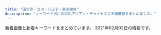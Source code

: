 ```yaml
---
title: "国分寺・立川・八王子・東京郊外"
description: "キーワード別にの巨乳アジアン・チャイナエステ嬢情報をまとめました。"
---
```


新着画像と新着キーワードをまとめています。
2021年02月02日の情報です。

<DmmAffiliateIns />
<KeywordTable
  shops={
    [
    {
        "keywords": {
            "82": 1,
            "88": 1,
            "91": 1,
            "E": 1,
            "85": 4,
            "90": 1,
            "D": 16,
            "87": 5,
            "C": 2,
            "86": 7
        },
        "url": "http://totoro.ests.jp/",
        "station": "\u4e45\u7c73\u5ddd\u99c5\u5357\u53e3",
        "img_links": [
            "http://totoro.ests.jp/photos/sites/73/2020/04/2020040313092376.jpg",
            "http://totoro.ests.jp/images/r3.jpg",
            "http://totoro.ests.jp/photos/sites/73/2019/12/2019120813212291.jpg",
            "http://totoro.ests.jp/photos/sites/73/2021/01/2021011414273571.jpg",
            "http://totoro.ests.jp/photos/sites/73/2020/03/2020030410471413.jpg",
            "http://totoro.ests.jp/photos/sites/73/2019/12/2019120813192511.jpg",
            "http://totoro.ests.jp/photos/sites/73/2020/01/2020011410261189.jpg",
            "http://totoro.ests.jp/images/r1.jpg",
            "http://totoro.ests.jp/photos/sites/73/2019/12/2019120813205581.jpg",
            "http://totoro.ests.jp/photos/sites/73/2019/12/201912081321599.jpg",
            "http://totoro.ests.jp/images/face.png",
            "http://totoro.ests.jp/photos/sites/73/2020/09/2020090614444953.jpg",
            "http://totoro.ests.jp/images/r4.jpg",
            "http://totoro.ests.jp/images/end.png",
            "http://totoro.ests.jp/images/news.png",
            "http://totoro.ests.jp/images/room4.jpg",
            "http://totoro.ests.jp/images/room3.jpg",
            "http://totoro.ests.jp/images/s_link.jpg",
            "http://totoro.ests.jp/photos/sites/73/2019/12/2019120813200431.jpg",
            "http://totoro.ests.jp/images/s_staff.jpg",
            "http://totoro.ests.jp/photos/sites/73/2020/06/2020060217495277.jpg",
            "http://totoro.ests.jp/images/room1.jpg",
            "http://totoro.ests.jp/photos/sites/73/2020/10/2020101215130560.jpg",
            "http://totoro.ests.jp/images/room2.jpg",
            "http://totoro.ests.jp/photos/sites/73/2020/08/2020082118552178.jpg",
            "http://totoro.ests.jp/images/top.png",
            "http://totoro.ests.jp/photos/sites/73/2019/12/201912081317301.jpg",
            "http://totoro.ests.jp/images/mobile.jpg",
            "http://totoro.ests.jp/photos/sites/73/2019/12/201912081254463.jpg",
            "http://totoro.ests.jp/photos/sites/73/2020/06/2020060411231375.jpg",
            "http://totoro.ests.jp/images/pick.png",
            "http://totoro.ests.jp/images/r2.jpg",
            "http://totoro.ests.jp/images/r5.jpg",
            "http://totoro.ests.jp/photos/sites/73/2020/03/2020030410473095.jpg",
            "http://totoro.ests.jp/photos/sites/73/2019/12/201912081255209.jpg",
            "http://totoro.ests.jp/images/bj2.jpg",
            "http://totoro.ests.jp/photos/sites/73/2020/05/2020052213284648.jpg",
            "http://totoro.ests.jp/photos/sites/73/2020/08/2020080213465724.jpg"
        ],
        "name": "\u30c8\u30ed\u30c8\u30ed\u306e\u30c8\u30c8\u30ed"
    },
    {
        "img_links": [
            "http://candy.jpn.cm/photos/sites/67/2020/02/2020021006215846.jpg",
            "http://candy.jpn.cm/photos/sites/67/2019/06/2019061406141820.jpg",
            "http://candy.jpn.cm/photos/sites/67/2019/04/2019042307544524.jpg",
            "http://candy.jpn.cm/photos/sites/67/2019/12/2019120305152125.jpg",
            "http://candy.jpn.cm/images/room5.jpg",
            "http://candy.jpn.cm/images/s_news.jpg",
            "http://candy.jpn.cm/photos/sites/67/2019/03/2019032204421232.jpg",
            "http://candy.jpn.cm/photos/sites/67/2019/04/2019041107590969.jpg",
            "http://candy.jpn.cm/photos/sites/67/2021/01/2021011409434776.jpg",
            "http://candy.jpn.cm/images/newface1.jpg",
            "http://candy.jpn.cm/images/top.jpg",
            "http://candy.jpn.cm/images/girl-z2.jpg",
            "http://candy.jpn.cm/photos/sites/67/2020/10/2020100603095899.jpg",
            "http://candy.jpn.cm/images/link1.jpg",
            "http://candy.jpn.cm/images/staff01.jpg",
            "http://candy.jpn.cm/images/mobile.png",
            "http://candy.jpn.cm/photos/sites/67/2019/03/201903220442120.jpg",
            "http://candy.jpn.cm/images/room4.jpg",
            "http://candy.jpn.cm/images/room2.jpg",
            "http://candy.jpn.cm/photos/sites/67/2019/08/201908010438494.jpg",
            "http://candy.jpn.cm/photos/sites/67/2020/10/2020100603095357.jpg",
            "http://candy.jpn.cm/photos/sites/67/2019/06/2019060407164073.jpg",
            "http://candy.jpn.cm/images/room3.jpg",
            "http://candy.jpn.cm/images/girl-z1.jpg"
        ],
        "keywords": {
            "86": 5,
            "D": 9,
            "85": 1,
            "87": 4,
            "88": 1,
            "C": 29,
            "83": 1,
            "E": 2
        },
        "url": "http://candy.jpn.cm/",
        "station": "JR\u516b\u738b\u5b50\u99c5",
        "name": "\u30ad\u30e3\u30f3\u30c7\u30a3"
    },
    {
        "name": "\u30ab\u30ce\u30f3",
        "img_links": [
            "http://www.re-sort.work/images/rec1.jpg",
            "http://www.re-sort.work/images/int2.jpg",
            "http://www.re-sort.work/staff/mina.jpg",
            "http://www.re-sort.work/img/yuyu1.jpg",
            "http://www.re-sort.work/staff/yuyu.jpg",
            "http://www.re-sort.work/img/rina1.jpg",
            "http://www.re-sort.work/img/emi1.jpg",
            "http://www.re-sort.work/staff/rie.jpg",
            "http://www.re-sort.work/images/sys.jpg",
            "http://www.re-sort.work/images/news.jpg",
            "http://www.re-sort.work/staff/nao.jpg",
            "http://www.re-sort.work/images/rec2.jpg",
            "http://www.re-sort.work/img/aya1.jpg",
            "http://www.re-sort.work/images/int1.jpg",
            "http://www.re-sort.work/images/staff_t.jpg",
            "http://www.re-sort.work/img/nao1.jpg",
            "http://www.re-sort.work/staff/rina.jpg",
            "http://www.re-sort.work/images/tg.jpg",
            "http://www.re-sort.work/images/up.jpg",
            "http://www.re-sort.work/img/mina1.jpg",
            "http://www.re-sort.work/images/interior_t.jpg",
            "http://www.re-sort.work/images/head.jpg",
            "http://www.re-sort.work/img/rie1.jpg",
            "http://www.re-sort.work/staff/aya.jpg",
            "http://www.re-sort.work/staff/emi.jpg"
        ],
        "keywords": {},
        "station": "JR\u7acb\u5ddd\u99c5\u5357\u53e3",
        "url": "http://www.re-sort.work/"
    },
    {
        "name": "Diamond",
        "keywords": {
            "F": 14,
            "88": 4,
            "89": 2,
            "87": 8,
            "85": 8,
            "90": 8,
            "D": 24,
            "E": 18,
            "86": 10
        },
        "img_links": [
            "http://dia-mond.work/images/mainvisual_01.jpg",
            "http://dia-mond.work/images/icon_ranking_04.png",
            "http://dia-mond.work/staff/hitomi1.jpg",
            "http://dia-mond.work/images/recruit/point_03.png",
            "http://dia-mond.work/staff/yuri1.jpg",
            "http://dia-mond.work/images/recruit/nagare_01.jpg",
            "http://dia-mond.work/images/mainvisual_02.jpg",
            "http://dia-mond.work/images/recruit/nagare_07.png",
            "http://dia-mond.work/images/mainvisual_01_s.jpg",
            "http://dia-mond.work/images/icon_new.png",
            "http://dia-mond.work/images/icon_ranking_03.png",
            "http://dia-mond.work/images/sw_tel.png",
            "http://dia-mond.work/images/recruit/point_08.png",
            "http://dia-mond.work/images/recruit/nagare_02.jpg",
            "http://dia-mond.work/images/recruit/point_04.png",
            "http://dia-mond.work/staff/miho1.jpg",
            "http://dia-mond.work/images/recruit/point_05.png",
            "http://dia-mond.work/staff/aoi1.jpg",
            "http://dia-mond.work/images/recruit/nagare_05.png",
            "http://dia-mond.work/images/recruit/point_06.png",
            "http://dia-mond.work/staff/emi1.jpg",
            "http://dia-mond.work/images/mainvisual_02_s.jpg",
            "http://dia-mond.work/images/recruit/sp_mainvisual.jpg",
            "http://dia-mond.work/images/no_image.jpg",
            "http://dia-mond.work/images/trigger.jpg",
            "http://dia-mond.work/staff/runa1.jpg",
            "http://dia-mond.work/images/head_interior.jpg",
            "http://dia-mond.work/images/sw_home.png",
            "http://dia-mond.work/images/recruit/message_03.png",
            "http://dia-mond.work/images/icon_ranking_01.png",
            "http://dia-mond.work/staff/yumi1.jpg",
            "http://dia-mond.work/staff/yuka1.jpg",
            "http://dia-mond.work/images/recruit/nagare_03.jpg",
            "http://dia-mond.work/images/recruit/point_07.png",
            "http://dia-mond.work/images/recruit/point_09.png",
            "http://dia-mond.work/images/recruit/nagare_06.png",
            "http://dia-mond.work/images/icon_ranking_02.png",
            "http://dia-mond.work/images/recruit/req_03.jpg",
            "http://dia-mond.work/images/head_therapist.jpg"
        ],
        "station": "JR\u516b\u738b\u5b50\u99c5",
        "url": "http://dia-mond.work/"
    },
    {
        "url": "http://esthe-relax.com/",
        "station": "JR\u56fd\u5206\u5bfa\u99c5\u5357\u53e3",
        "img_links": [
            "http://esthe-relax.com/images/esthe1.jpg",
            "http://esthe-relax.com/images/cg01.jpg",
            "http://esthe-relax.com/images/link.png",
            "http://esthe-relax.com/images/gallery.png",
            "http://esthe-relax.com/images/home_002.png",
            "http://esthe-relax.com/images/info.png",
            "http://esthe-relax.com/images/friend.png",
            "http://esthe-relax.com/images/main1.jpg",
            "http://esthe-relax.com/images/cg06.jpg",
            "http://esthe-relax.com/images/cg02.jpg",
            "http://esthe-relax.com/images/esthe2.jpg",
            "http://esthe-relax.com/images/staff.png",
            "http://esthe-relax.com/images/cg07.jpg",
            "http://esthe-relax.com/images/blog_002.png",
            "http://esthe-relax.com/images/home.png",
            "http://esthe-relax.com/images/clear.png",
            "http://esthe-relax.com/images/main-sp.jpg",
            "http://esthe-relax.com/images/esthe3.jpg",
            "http://esthe-relax.com/images/acc.jpg",
            "http://esthe-relax.com/images/header3.png"
        ],
        "keywords": {
            "85": 5,
            "86": 15
        },
        "name": "\u6728\u6d29\u308c\u967d"
    },
    {
        "img_links": [
            "http://www.relax-aster.com/css/staff/staff10.jpg",
            "http://www.relax-aster.com/css/tel01.png",
            "http://www.relax-aster.com/css/staff/staff011.jpg",
            "http://www.relax-aster.com/css/nav/nav-002.jpg",
            "http://www.relax-aster.com/css/staff/staff003.jpg",
            "http://www.relax-aster.com/css/nav/nav-004.jpg",
            "http://www.relax-aster.com/css/staff/staff003-a.jpg",
            "http://www.relax-aster.com/css/nav/nav-006.jpg",
            "http://www.relax-aster.com/css/staff/staff06-a.jpg",
            "http://www.relax-aster.com/css/staff/staff00001.jpg",
            "http://www.relax-aster.com/css/nav/nav-003.jpg",
            "http://www.relax-aster.com/css/staff/staff09-a.jpg",
            "http://www.relax-aster.com/css/osusume09.jpg",
            "http://www.relax-aster.com/css/staff/staff11-a.jpg",
            "http://www.relax-aster.com/css/staff/staff006.jpg",
            "http://www.relax-aster.com/css/top-left003.jpg",
            "http://www.relax-aster.com/css/staff/staff007-b.jpg",
            "http://www.relax-aster.com/css/baner06.jpg",
            "http://www.relax-aster.com/css/staff/staff007-a.jpg",
            "http://www.relax-aster.com/css/nav/nav-005.jpg",
            "http://www.relax-aster.com/css/nav/nav-001.jpg",
            "http://www.relax-aster.com/css/staff/staff09.jpg",
            "http://www.relax-aster.com/css/staff/staff0001-a.jpg",
            "http://www.relax-aster.com/css/staff/staff08-a.jpg",
            "http://www.relax-aster.com/css/staff/staff10-a.jpg",
            "http://www.relax-aster.com/css/staff/staff005.jpg",
            "http://www.relax-aster.com/css/staff/staff08.jpg",
            "http://www.relax-aster.com/css/staff/staff0001-b.jpg",
            "http://www.relax-aster.com/css/staff/staff005-a.jpg",
            "http://www.relax-aster.com/css/staff/staff0007.jpg"
        ],
        "keywords": {
            "90": 3,
            "D": 9,
            "89": 6
        },
        "url": "http://www.relax-aster.com/",
        "name": "\u30a2\u30b9\u30bf\u30fc",
        "station": "JR\u56fd\u5206\u5bfa\u99c5\u5357\u53e3"
    },
    {
        "name": "\u30a2\u30ed\u30de\u30e9\u30d6",
        "station": "JR\u516b\u738b\u5b50\u99c5\u5317\u53e3",
        "keywords": {},
        "img_links": [
            "http://aromalove.est-u.com/images/s1.jpg",
            "http://menlog.net/link/menlog8831.jpg",
            "http://aromalove.est-u.com/images/index_03.jpg",
            "http://aromalove.est-u.com/images/index_06.jpg",
            "http://aromalove.est-u.com/images/index3_03.jpg",
            "http://aromalove.est-u.com/images/staff_06.jpg",
            "http://aromalove.est-u.com/images/index_04.jpg",
            "http://aromalove.est-u.com/images/index_02.jpg",
            "http://aromalove.est-u.com/images/s2.jpg",
            "http://aromalove.est-u.com/images/s5.jpg",
            "http://aromalove.est-u.com/images/index_10.jpg",
            "http://aromalove.est-u.com/images/index_01.jpg",
            "http://aromalove.est-u.com/images/index2_02.jpg",
            "http://aromalove.est-u.com/images/s3.jpg",
            "http://aromalove.est-u.com/images/index_08.jpg",
            "http://aromalove.est-u.com/images/s4.jpg",
            "http://aromalove.est-u.com/images/aromalove8831.jpg",
            "http://aromalove.est-u.com/images/index2_03.jpg"
        ],
        "url": "http://aromalove.est-u.com/"
    },
    {
        "name": "\u592a\u967d",
        "keywords": {
            "C": 15
        },
        "station": "\u6771\u4e45\u7559\u7c73\u99c5\u5317\u53e3",
        "img_links": [
            "http://www.tay184.info/img/88x31.jpg",
            "http://www.tay184.info/navi/gld/temp_under2.jpg",
            "http://www.tay184.info/frame/sougo/estheking.jpg",
            "http://www.tay184.info/frame/scroll2/scroll2.jpg",
            "http://www.tay184.info/frame/girl/c9001.jpg",
            "http://www.tay184.info/frame/scroll1/scroll1.jpg",
            "http://www.tay184.info/frame/sougo/menlog.jpg",
            "http://www.tay184.info/frame/girl/c8001.jpg",
            "http://www.tay184.info/frame/girl/c7001.jpg",
            "http://www.tay184.info/frame/newface/201908235143.jpg",
            "http://www.tay184.info/frame/fla/photo03.jpg",
            "http://www.tay184.info/frame/telimg/telbar.png",
            "http://www.tay184.info/frame/scroll4/scroll4.jpg",
            "http://www.tay184.info/frame/girl/c10001.jpg",
            "http://www.tay184.info/frame/fla/photo04.jpg",
            "http://www.tay184.info/frame/scroll3/scroll3.jpg",
            "http://www.tay184.info/frame/fla/photo01.jpg",
            "http://www.tay184.info/img/header.jpg",
            "http://www.tay184.info/frame/fla/photo02.jpg",
            "http://www.tay184.info/frame/scroll5/scroll5.jpg"
        ],
        "url": "http://www.tay184.info/"
    },
    {
        "name": "Kesin-\u30b1\u30b7\u30f3-",
        "keywords": {
            "85": 2,
            "C": 2,
            "86": 6,
            "D": 6
        },
        "station": "JR\u516b\u738b\u5b50\u99c5\u5317\u53e3",
        "url": "http://esthe-aroma.jp.net/",
        "img_links": [
            "http://esthe-aroma.jp.net/images/kan.jpg",
            "http://esthe-aroma.jp.net/images/r3.jpg",
            "http://esthe-aroma.jp.net/images/r1.jpg",
            "http://esthe-aroma.jp.net/images/a21.jpg",
            "http://esthe-aroma.jp.net/images/8831.jpg",
            "http://esthe-aroma.jp.net/images/qrc.png",
            "http://esthe-aroma.jp.net/images/mi.jpg",
            "http://esthe-aroma.jp.net/images/cg011.jpg",
            "http://esthe-aroma.jp.net/images/a4.jpg",
            "http://esthe-aroma.jp.net/images/cg04.jpg",
            "http://esthe-aroma.jp.net/images/a2.jpg",
            "http://esthe-aroma.jp.net/images/ri.jpg",
            "http://esthe-aroma.jp.net/images/a22.jpg",
            "http://esthe-aroma.jp.net/images/cg041.jpg",
            "http://esthe-aroma.jp.net/images/cg031.jpg",
            "http://esthe-aroma.jp.net/images/r2.jpg",
            "http://esthe-aroma.jp.net/images/cg02.jpg",
            "http://esthe-aroma.jp.net/images/20040.jpg",
            "http://esthe-aroma.jp.net/images/r4.jpg",
            "http://esthe-aroma.jp.net/images/a3.jpg",
            "http://esthe-aroma.jp.net/images/cg03.jpg",
            "http://esthe-aroma.jp.net/images/cg01.jpg",
            "http://esthe-aroma.jp.net/images/cg021.jpg",
            "http://esthe-aroma.jp.net/images/a1.jpg",
            "http://esthe-aroma.jp.net/images/now-printing.jpg"
        ]
    },
    {
        "img_links": [
            "http://e-hachiouji.com/images/top1.jpg",
            "http://e-hachiouji.com/images/g8.jpg",
            "http://e-hachiouji.com/images/nana3.jpg",
            "http://e-hachiouji.com/images/g4.jpg",
            "http://e-hachiouji.com/images/g6.jpg",
            "http://e-hachiouji.com/images/g2.jpg",
            "http://e-hachiouji.com/images/g9.jpg",
            "http://e-hachiouji.com/images/banna2.jpg",
            "http://e-hachiouji.com/images/g5.jpg",
            "http://e-hachiouji.com/images/banna3.jpg",
            "http://e-hachiouji.com/images/mobel.jpg",
            "http://e-hachiouji.com/images/banna1.jpg",
            "http://e-hachiouji.com/images/g3.jpg",
            "http://e-hachiouji.com/images/ringo.jpg",
            "http://e-hachiouji.com/images/index-staff.png",
            "http://e-hachiouji.com/images/g7.jpg",
            "http://e-hachiouji.com/images/g10.jpg"
        ],
        "keywords": {
            "C": 8
        },
        "station": "JR\u516b\u738b\u5b50\u99c5\u5317\u53e3",
        "url": "http://e-hachiouji.com/",
        "name": "\u7d2b\u967d\u82b1"
    },
    {
        "keywords": {},
        "station": "JR\u662d\u5cf6\u99c5\u5357\u53e3",
        "name": "\u610f",
        "url": "http://akishima.xyz/",
        "img_links": [
            "http://akishima.xyz/images/newface.png",
            "http://akishima.xyz/images/mobile.png",
            "http://akishima.xyz/images/g7.jpg",
            "http://akishima.xyz/images/g5.jpg",
            "http://akishima.xyz/images/bottom_02.png",
            "http://akishima.xyz/images/bottom_7.png",
            "http://akishima.xyz/images/bottom_03.png",
            "http://akishima.xyz/images/g3.jpg",
            "http://akishima.xyz/images/bottom_04.png",
            "http://akishima.xyz/images/bottom_06.png",
            "http://akishima.xyz/images/g2.jpg",
            "http://akishima.xyz/images/bottom_01.png",
            "http://akishima.xyz/images/top.png",
            "http://akishima.xyz/images/bottom_05.png",
            "http://akishima.xyz/images/g1.jpg"
        ]
    },
    {
        "keywords": {},
        "img_links": [
            "http://aijo-massage.com/girl/6.jpg",
            "http://aijo-massage.com/static/picture/468_60.jpg",
            "http://aijo-massage.com/static/picture/concept.jpg",
            "http://aijo-massage.com/girl/4.jpg",
            "http://aijo-massage.com/static/picture/modal.jpg",
            "http://aijo-massage.com/girl/2.jpg",
            "http://aijo-massage.com/girl/3.jpg",
            "http://aijo-massage.com/girl/1.jpg",
            "http://aijo-massage.com/girl/8.jpg",
            "http://aijo-massage.com/static/picture/mens-esthe.jpg",
            "http://aijo-massage.com/girl/5.jpg",
            "http://aijo-massage.com/girl/7.jpg"
        ],
        "url": "http://aijo-massage.com/",
        "name": "\u611b\u5b22",
        "station": "JR\u516b\u738b\u5b50\u99c5\u5317\u53e3"
    },
    {
        "img_links": [
            "http://www.yumenouti.xyz/images/sys/lanmu-zi-s7.png",
            "http://www.yumenouti.xyz/images/images/awaawa_11.jpg",
            "http://www.yumenouti.xyz/images/images/awaawa_03.jpg",
            "http://www.yumenouti.xyz/images/staff/7/sakura.png",
            "http://www.yumenouti.xyz/images/index-hituji_09.jpg",
            "http://www.yumenouti.xyz/psd/index_off.jpg",
            "http://www.yumenouti.xyz/images/staff/yuyu.jpg",
            "http://www.yumenouti.xyz/images/nav/lanmu-t-job.jpg",
            "http://www.yumenouti.xyz/images/nav/lanmu-t-st.jpg",
            "http://www.yumenouti.xyz/images/images/awaawa_09.jpg",
            "http://www.yumenouti.xyz/images/staff/7/sari.png",
            "http://www.yumenouti.xyz/images/index-hituji_18.jpg",
            "http://www.yumenouti.xyz/images/index-hituji_07.jpg",
            "http://www.yumenouti.xyz/images/index-hituji_02.jpg",
            "http://www.yumenouti.xyz/images/images/awaawa_05.jpg",
            "http://www.yumenouti.xyz/images/index-hituji_13.jpg",
            "http://www.yumenouti.xyz/images/staff/13.png",
            "http://www.yumenouti.xyz/images/staff/miki.jpg",
            "http://www.yumenouti.xyz/images/index-hituji_22.jpg",
            "http://www.yumenouti.xyz/images/nav/lanmu-t-sys.jpg"
        ],
        "station": "\u4fdd\u8c37\u99c5\u5357\u53e3",
        "name": "\u5922\u306e\u5bb6",
        "url": "http://www.yumenouti.xyz/",
        "keywords": {}
    },
    {
        "name": "Sweet love",
        "url": "https://sweet-love.xyz.mn/",
        "station": "\u6e05\u702c\u99c5\u5317\u53e3",
        "keywords": {
            "87": 3,
            "C": 16,
            "85": 5,
            "D": 8
        },
        "img_links": [
            "https://sweet-love.xyz.mn/images/mail.jpg",
            "https://sweet-love.xyz.mn/photos/sites/76/2021/01/202101151715002.jpg",
            "https://sweet-love.xyz.mn/photos/sites/76/2020/11/2020111108440477.jpg",
            "https://sweet-love.xyz.mn/photos/sites/76/2021/01/2021020219091971.jpg",
            "https://sweet-love.xyz.mn/photos/sites/76/2020/11/2020111210044418.jpg",
            "https://sweet-love.xyz.mn/photos/sites/76/2020/12/2020121513294186.jpg",
            "https://sweet-love.xyz.mn/images/girl-z1.jpg",
            "https://sweet-love.xyz.mn/photos/sites/76/2020/11/2020111210034766.jpg",
            "https://sweet-love.xyz.mn/photos/sites/76/2020/11/2020112111430887.jpg",
            "https://sweet-love.xyz.mn/images/s_staff.jpg",
            "https://sweet-love.xyz.mn/images/mobile.jpg",
            "https://sweet-love.xyz.mn/images/news.jpg",
            "https://sweet-love.xyz.mn/photos/sites/76/2020/11/2020111210244955.jpg",
            "https://sweet-love.xyz.mn/images/s_link.jpg",
            "https://sweet-love.xyz.mn/images/room2.jpg",
            "https://sweet-love.xyz.mn/images/top.png",
            "https://sweet-love.xyz.mn/images/bjs.jpg",
            "https://sweet-love.xyz.mn/images/room3.jpg",
            "https://sweet-love.xyz.mn/images/girl-z2.jpg",
            "https://sweet-love.xyz.mn/images/room4.jpg",
            "https://sweet-love.xyz.mn/images/room1.jpg",
            "https://sweet-love.xyz.mn/images/bjs2.jpg"
        ]
    },
    {
        "url": "http://www.mermaid-kokubunji.com/",
        "keywords": {
            "86": 44,
            "88": 4,
            "85": 4,
            "D": 64,
            "E": 4,
            "C": 8,
            "87": 24
        },
        "img_links": [
            "http://www.mermaid-kokubunji.com/files/034-02.jpg",
            "http://www.mermaid-kokubunji.com/images/interior.png",
            "http://www.mermaid-kokubunji.com/files/019.jpg",
            "http://www.mermaid-kokubunji.com/files/041-03.jpg",
            "http://www.mermaid-kokubunji.com/files/034.jpg",
            "http://www.mermaid-kokubunji.com/files/020-03.jpg",
            "http://www.mermaid-kokubunji.com/files/040-03.jpg",
            "http://www.mermaid-kokubunji.com/files/017.jpg",
            "http://www.mermaid-kokubunji.com/files/019-02.jpg",
            "http://www.mermaid-kokubunji.com/images/b1.png",
            "http://www.mermaid-kokubunji.com/files/039-03.jpg",
            "http://www.mermaid-kokubunji.com/files/017-02.jpg",
            "http://www.mermaid-kokubunji.com/files/021-02.jpg",
            "http://www.mermaid-kokubunji.com/files/030-03.jpg",
            "http://www.mermaid-kokubunji.com/images/ta.png",
            "http://www.mermaid-kokubunji.com/files/042-02.jpg",
            "http://www.mermaid-kokubunji.com/files/021-03.jpg",
            "http://www.mermaid-kokubunji.com/files/034-03.jpg",
            "http://www.mermaid-kokubunji.com/files/032.jpg",
            "http://www.mermaid-kokubunji.com/files/033.jpg",
            "http://www.mermaid-kokubunji.com/images/interior_bg.png",
            "http://www.mermaid-kokubunji.com/files/022-02.jpg",
            "http://www.mermaid-kokubunji.com/files/040.jpg",
            "http://www.mermaid-kokubunji.com/files/038-02.jpg",
            "http://www.mermaid-kokubunji.com/files/019-03.jpg",
            "http://www.mermaid-kokubunji.com/files/032-02.jpg",
            "http://www.mermaid-kokubunji.com/files/042.jpg",
            "http://www.mermaid-kokubunji.com/files/025-03.jpg",
            "http://www.mermaid-kokubunji.com/files/030-02.jpg",
            "http://www.mermaid-kokubunji.com/files/030.jpg",
            "http://www.mermaid-kokubunji.com/images/h1.png",
            "http://www.mermaid-kokubunji.com/files/036-02.jpg",
            "http://www.mermaid-kokubunji.com/images/staff.png",
            "http://www.mermaid-kokubunji.com/files/038.jpg",
            "http://www.mermaid-kokubunji.com/images/b2.jpg",
            "http://www.mermaid-kokubunji.com/images/top.png",
            "http://www.mermaid-kokubunji.com/files/037-02.jpg",
            "http://www.mermaid-kokubunji.com/images/b4.jpg",
            "http://www.mermaid-kokubunji.com/files/021.jpg",
            "http://www.mermaid-kokubunji.com/files/026-03.jpg",
            "http://www.mermaid-kokubunji.com/files/039.jpg",
            "http://www.mermaid-kokubunji.com/images/goback.jpg",
            "http://www.mermaid-kokubunji.com/files/037-03.jpg",
            "http://www.mermaid-kokubunji.com/files/022-03.jpg",
            "http://www.mermaid-kokubunji.com/files/043.jpg",
            "http://www.mermaid-kokubunji.com/files/042-03.jpg",
            "http://www.mermaid-kokubunji.com/files/020-02.jpg",
            "http://www.mermaid-kokubunji.com/files/033-03.jpg",
            "http://www.mermaid-kokubunji.com/files/032-03.jpg",
            "http://www.mermaid-kokubunji.com/images/b5.jpg",
            "http://www.mermaid-kokubunji.com/files/025-02.jpg",
            "http://www.mermaid-kokubunji.com/files/037.jpg",
            "http://www.mermaid-kokubunji.com/files/043-03.jpg",
            "http://www.mermaid-kokubunji.com/files/026-02.jpg",
            "http://www.mermaid-kokubunji.com/files/017-03.jpg",
            "http://www.mermaid-kokubunji.com/images/b3.jpg",
            "http://www.mermaid-kokubunji.com/files/033-02.jpg",
            "http://www.mermaid-kokubunji.com/files/041.jpg",
            "http://www.mermaid-kokubunji.com/images/mobile.png",
            "http://www.mermaid-kokubunji.com/files/036.jpg",
            "http://www.mermaid-kokubunji.com/files/020.jpg",
            "http://www.mermaid-kokubunji.com/files/039-02.jpg",
            "http://www.mermaid-kokubunji.com/files/036-03.jpg",
            "http://www.mermaid-kokubunji.com/files/022.jpg",
            "http://www.mermaid-kokubunji.com/files/038-03.jpg",
            "http://www.mermaid-kokubunji.com/files/025.jpg",
            "http://www.mermaid-kokubunji.com/files/026.jpg",
            "http://www.mermaid-kokubunji.com/files/040-02.jpg",
            "http://www.mermaid-kokubunji.com/files/043-02.jpg",
            "http://www.mermaid-kokubunji.com/files/041-02.jpg"
        ],
        "station": "JR\u56fd\u5206\u5bfa\u99c5\u5357\u53e3",
        "name": "Mermaid\uff5e\u30de\u30fc\u30e1\u30a4\u30c9\uff5e"
    },
    {
        "url": "http://e-hoya.info/",
        "name": "\u30a8\u30c7\u30f3\u306e\u5712",
        "station": "\u4fdd\u8c37\u99c5\u5357\u53e3",
        "keywords": {
            "D": 1,
            "C": 12
        },
        "img_links": [
            "http://e-hoya.info/images/g4.jpg",
            "http://e-hoya.info/images/g1.jpg",
            "http://e-hoya.info/images/point-card.png",
            "http://e-hoya.info/images/sr.jpg",
            "http://e-hoya.info/images/g0.jpg",
            "http://e-hoya.info/images/acc01.jpg",
            "http://e-hoya.info/images/acc04.jpg",
            "http://e-hoya.info/images/top.png",
            "http://e-hoya.info/images/g2.jpg",
            "http://e-hoya.info/images/maga.png",
            "http://e-hoya.info/images/acc03.jpg",
            "http://e-hoya.info/images/acc05.jpg",
            "http://e-hoya.info/images/g3.jpg",
            "http://e-hoya.info/images/new-tit.png",
            "http://e-hoya.info/images/acc02.jpg"
        ]
    },
    {
        "name": "\u697d\u7652",
        "keywords": {},
        "img_links": [
            "http://hi-msg.com/rakuyu/img/p-0.png",
            "http://hi-msg.com/rakuyu/img/p-1.png",
            "http://hi-msg.com/rakuyu/img/p-9.png",
            "http://hi-msg.com/rakuyu/img/p-12.png",
            "http://hi-msg.com/rakuyu/img/tel.jpg",
            "http://hi-msg.com/rakuyu/img/s2.png",
            "http://hi-msg.com/rakuyu/img/s0.png",
            "http://hi-msg.com/rakuyu/img/p-11.png",
            "http://hi-msg.com/rakuyu/img/botton.jpg",
            "http://hi-msg.com/rakuyu/img/p-3.png",
            "http://hi-msg.com/rakuyu/img/p-10.png",
            "http://hi-msg.com/rakuyu/img/p-2.png"
        ],
        "station": "JR\u516b\u738b\u5b50\u99c5\u5317\u53e3",
        "url": "http://hi-msg.com/rakuyu/"
    },
    {
        "station": "JR\u6b66\u8535\u5c0f\u91d1\u4e95\u99c5\u5357\u53e3",
        "img_links": [
            "https://yuyuka.tyo.cm/images/sp_tit_pick.png",
            "https://yuyuka.tyo.cm/images/side_nav03.jpg",
            "https://yuyuka.tyo.cm/images/end.png",
            "https://yuyuka.tyo.cm/images/room4.jpg",
            "https://yuyuka.tyo.cm/images/pic_girl01.jpg",
            "https://yuyuka.tyo.cm/images/mobile.png",
            "https://yuyuka.tyo.cm/images/side_nav06.jpg",
            "https://yuyuka.tyo.cm/photos/sites/57/2020/12/2020121007423822.jpg",
            "https://yuyuka.tyo.cm/images/side_nav05.jpg",
            "https://yuyuka.tyo.cm/images/tit_news.png",
            "https://yuyuka.tyo.cm/images/room2.jpg",
            "https://yuyuka.tyo.cm/images/sp_tit_link.png",
            "https://www.est-tatsujin.jp/theme/esthe_no_tatsujin_front/banner/estbnr_s2_200x40.jpg",
            "https://yuyuka.tyo.cm/photos/sites/57/2020/11/2020111001495920.jpg",
            "https://yuyuka.tyo.cm/images/tel.png",
            "https://yuyuka.tyo.cm/images/side_nav01.jpg",
            "https://yuyuka.tyo.cm/photos/sites/57/2020/12/2020120409221187.jpg",
            "https://yuyuka.tyo.cm/images/side_nav02.jpg",
            "https://yuyuka.tyo.cm/images/tit_staffbox01.jpg",
            "https://yuyuka.tyo.cm/photos/sites/57/2020/11/2020111001430371.jpg",
            "https://yuyuka.tyo.cm/photos/sites/57/2020/12/2020121007431579.jpg",
            "https://yuyuka.tyo.cm/images/side_nav04.jpg",
            "https://yuyuka.tyo.cm/images/tit_staffbox02.jpg",
            "https://yuyuka.tyo.cm/photos/sites/57/2020/11/2020111001430361.jpg",
            "https://yuyuka.tyo.cm/images/sp_top01.jpg",
            "https://yuyuka.tyo.cm/images/tit_link.jpg",
            "https://yuyuka.tyo.cm/images/sp_top02.jpg",
            "https://yuyuka.tyo.cm/images/tit_pick.png",
            "https://yuyuka.tyo.cm/images/room3.jpg",
            "https://yuyuka.tyo.cm/images/room1.jpg"
        ],
        "name": "\u7652\u3005\u83ef",
        "keywords": {
            "D": 24,
            "86": 9,
            "87": 3,
            "85": 6
        },
        "url": "https://yuyuka.tyo.cm/"
    },
    {
        "station": "\u6e05\u702c\u99c5\u5317\u53e3",
        "keywords": {
            "D": 28,
            "85": 2,
            "C": 4,
            "87": 22,
            "86": 8
        },
        "img_links": [
            "http://www.fairygirl.relaxjp.info/images/s_news.jpg",
            "http://www.fairygirl.relaxjp.info/files/018.jpg",
            "http://www.fairygirl.relaxjp.info/files/027.jpg",
            "http://www.fairygirl.relaxjp.info/files/025.jpg",
            "http://www.fairygirl.relaxjp.info/files/020.jpg",
            "http://www.fairygirl.relaxjp.info/images/s_link.jpg",
            "http://www.fairygirl.relaxjp.info/files/030.jpg",
            "http://www.fairygirl.relaxjp.info/files/021.jpg",
            "http://www.fairygirl.relaxjp.info/files/033.jpg",
            "http://www.fairygirl.relaxjp.info/files/022.jpg",
            "http://www.fairygirl.relaxjp.info/files/024.jpg",
            "http://www.fairygirl.relaxjp.info/files/026.jpg",
            "http://www.fairygirl.relaxjp.info/files/034.jpg",
            "http://www.fairygirl.relaxjp.info/files/031.jpg",
            "http://www.fairygirl.relaxjp.info/files/029.jpg",
            "http://www.fairygirl.relaxjp.info/files/032.jpg",
            "http://www.fairygirl.relaxjp.info/images/s_pick.jpg",
            "http://www.fairygirl.relaxjp.info/images/1.jpg",
            "http://www.fairygirl.relaxjp.info/images/top.jpg",
            "http://www.fairygirl.relaxjp.info/images/s_staff.jpg",
            "http://www.fairygirl.relaxjp.info/files/019.jpg",
            "http://www.fairygirl.relaxjp.info/images/nbj3_staff.jpg",
            "http://www.fairygirl.relaxjp.info/images/end1.jpg",
            "http://www.fairygirl.relaxjp.info/images/mobile.jpg",
            "http://www.fairygirl.relaxjp.info/files/023.jpg",
            "http://www.fairygirl.relaxjp.info/images/nbj3.jpg",
            "http://www.fairygirl.relaxjp.info/images/s_info.jpg",
            "http://www.fairygirl.relaxjp.info/images/s_face.jpg",
            "http://www.fairygirl.relaxjp.info/files/028.jpg"
        ],
        "url": "http://www.fairygirl.relaxjp.info/",
        "name": "Fairy Girl"
    },
    {
        "keywords": {},
        "name": "\u30d4\u30f3\u30af\u30ac\u30fc\u30eb",
        "url": "http://bijin.estms.info/",
        "station": "\u4e45\u7c73\u5ddd\u99c5\u5357\u53e3",
        "img_links": [
            "http://bijin.estms.info/up/uploads/20200903200139IMG_6628.jpg",
            "http://bijin.estms.info/up/uploads/202001201021517F471254-F426-4D22-8198-E0392BEB2618.jpeg",
            "http://bijin.estms.info/up/uploads/20201217003849rr.jpg",
            "http://bijin.estms.info/up/newsimg/20210127183627mmexport1611725281067_mr1611733647203.jpg",
            "http://bijin.estms.info/up/uploads/20190824212918DWZR9680.jpg",
            "http://bijin.estms.info/up/uploads/201912021030562C17E879-4CFB-416F-A8C4-2951B0F2205B.jpeg",
            "http://bijin.estms.info/images/r4.jpg",
            "http://bijin.estms.info/up/uploads/20191014225239rina.jpg",
            "http://bijin.estms.info/up/uploads/20200406213506raki.jpg",
            "http://bijin.estms.info/up/uploads/2020113007261911.jpg",
            "http://bijin.estms.info/up/uploads/20210127185116sara.jpg",
            "http://bijin.estms.info/images/top_pickup.png",
            "http://bijin.estms.info/up/uploads/20180107000626image.jpeg",
            "http://bijin.estms.info/up/uploads/202005180731156A797D2C-B69E-4345-B776-BA05CAB5E487.jpeg",
            "http://bijin.estms.info/up/uploads/202002032232405E8F4BDF-8802-4EBC-A1EF-AD51378519E7.jpeg",
            "http://bijin.estms.info/images/t2.jpg",
            "http://bijin.estms.info/up/uploads/201911180721076EB6EE65-B4D3-49CC-B10D-FFCADDD8F51D.jpeg",
            "http://bijin.estms.info/up/uploads/2020012010213518DC6BF5-40C1-4A5F-88A9-48EFDA79AC27.jpeg",
            "http://bijin.estms.info/up/uploads/20201016170513h.jpg",
            "http://bijin.estms.info/up/newsimg/20201128150654mmexport1606540655903.jpg",
            "http://bijin.estms.info/up/uploads/20191002121121328B75FF-E54B-4F1A-999B-05804A859FE6.jpeg",
            "http://bijin.estms.info/up/uploads/201910170721068B044B14-FAA2-4575-B987-3D0C526278FB.jpeg",
            "http://bijin.estms.info/up/uploads/20200730001205eri.jpg",
            "http://bijin.estms.info/images/r3.jpg",
            "http://bijin.estms.info/up/newsimg/20200903153747mmexport1599113750950.jpg",
            "http://bijin.estms.info/up/uploads/2020011707213997E7D3ED-E846-45D2-BE23-3A9EA27C99E5.jpeg",
            "http://bijin.estms.info/up/uploads/20210127185116sara2.jpg",
            "http://bijin.estms.info/up/uploads/20190602230214image.jpeg",
            "http://bijin.estms.info/up/uploads/20191002121102E9E57D38-E21B-4027-92DB-F139042F686A.jpeg",
            "http://bijin.estms.info/up/newsimg/20201005203657thumbnail_IMG_6687.jpg",
            "http://bijin.estms.info/up/uploads/2020011123383520181216000901sor.jpg",
            "http://bijin.estms.info/up/uploads/20201005203401thumbnail_IMG_6686.jpg",
            "http://bijin.estms.info/up/uploads/20190310191122emi1.jpg",
            "http://bijin.estms.info/up/uploads/20201130223715ym.jpg",
            "http://bijin.estms.info/up/uploads/20190626204244naaa.jpg",
            "http://bijin.estms.info/images/r2.jpg",
            "http://bijin.estms.info/up/newsimg/20200729201109mmexport1596020533194.jpg",
            "http://bijin.estms.info/up/uploads/20190424151005haru.jpg",
            "http://bijin.estms.info/up/newsimg/20200903153922mmexport1599101488007_mr1599101863202.jpg",
            "http://bijin.estms.info/up/uploads/20200117072212A6B1AABA-580A-476E-9289-473C6EBAEAEA.jpeg",
            "http://bijin.estms.info/up/uploads/20200819222125mik.jpg",
            "http://bijin.estms.info/up/newsimg/20201219120625mmexport1608274227813_mr1608275553768.jpg",
            "http://bijin.estms.info/up/uploads/2019110620470700D464B9-FADE-417C-B2D3-ADCCA8F79F09.jpeg",
            "http://bijin.estms.info/up/uploads/201911051624233BB9B4A5-25B8-4ACA-A6C4-B819FAC4075C.jpeg",
            "http://bijin.estms.info/up/uploads/20190831100054image.jpeg",
            "http://bijin.estms.info/up/uploads/20191118072033DC193570-75FC-4101-8931-9917C4584482.jpeg",
            "http://bijin.estms.info/up/uploads/20201008173803y.jpg",
            "http://bijin.estms.info/up/uploads/20190424151005har.jpg",
            "http://bijin.estms.info/up/uploads/20190430121942RCKF3078.jpg",
            "http://bijin.estms.info/up/uploads/20191106204707A3EB6328-3B05-4BE7-8E96-27A1C6F46231.jpeg",
            "http://bijin.estms.info/up/uploads/20200406213536yuna.jpg",
            "http://bijin.estms.info/up/uploads/20190824212918LJJT6902.jpg",
            "http://bijin.estms.info/images/tel.png",
            "http://bijin.estms.info/up/uploads/20201220222426y.jpg",
            "http://bijin.estms.info/up/uploads/20201217003900rr1.jpg",
            "http://bijin.estms.info/up/uploads/2020011123332722.jpg",
            "http://bijin.estms.info/up/uploads/202002032232405330A00F-9036-47F6-9444-FEF00ACC443C.jpeg",
            "http://bijin.estms.info/up/uploads/20201220222426yu.jpg",
            "http://bijin.estms.info/up/uploads/20190602230156image.jpeg",
            "http://bijin.estms.info/up/uploads/20201130223722yum.jpg",
            "http://bijin.estms.info/up/uploads/20190310191122emi.jpg",
            "http://bijin.estms.info/up/uploads/20191213191915F8D7E171-6B72-4E9D-BAE6-95764C2481B9.jpeg",
            "http://bijin.estms.info/up/uploads/20190430125157XTFS2133.jpg",
            "http://bijin.estms.info/up/uploads/201912132254460EDB9A1F-C26F-42D3-9D9F-4859D6ACF118.jpeg",
            "http://bijin.estms.info/up/uploads/20200121001247FF252499-7BDC-480E-BC20-F0D33285CC2B.jpeg",
            "http://bijin.estms.info/up/uploads/20200406213527yuna1.jpg",
            "http://bijin.estms.info/up/uploads/20200712231007yuri.jpg",
            "http://bijin.estms.info/up/uploads/20200406213449ai1.jpg",
            "http://bijin.estms.info/up/uploads/20191118072051423B39CB-95FB-4F88-B6F9-237745081B01.jpeg",
            "http://bijin.estms.info/up/newsimg/20201130213044yum.jpg",
            "http://bijin.estms.info/up/uploads/20201005203352thumbnail_IMG_6687.jpg",
            "http://bijin.estms.info/up/uploads/20190626204244naa.jpg",
            "http://bijin.estms.info/up/newsimg/20201016160747mmexport1602828878412_mr1602829328944_mh1602831616134.jpg",
            "http://bijin.estms.info/up/uploads/20190611075455image.jpeg",
            "http://bijin.estms.info/up/uploads/20190512145422ai.jpg",
            "http://bijin.estms.info/up/uploads/2019121319191596C90C3E-6F98-4408-8DB6-F1278D52BEF8.jpeg",
            "http://bijin.estms.info/up/uploads/20191213191915E4816BC5-8C62-407B-A6ED-C87D0F0F46EC.jpeg",
            "http://bijin.estms.info/up/uploads/20200828112826m23.jpg",
            "http://bijin.estms.info/up/uploads/20190611075507image.jpeg",
            "http://bijin.estms.info/up/uploads/20200406213457ai.jpg",
            "http://bijin.estms.info/up/uploads/20191017072128216A9A55-5AC4-4940-835D-FB551634C6E6.jpeg",
            "http://bijin.estms.info/up/newsimg/20201215212952B612Kaji_20201203_130112_040_mh1606968582446.jpg",
            "http://bijin.estms.info/up/uploads/20201008173812y1.jpg",
            "http://bijin.estms.info/up/newsimg/20200828113003m23.jpg",
            "http://bijin.estms.info/up/newsimg/20200819201702mmexport1597835440425.jpg",
            "http://bijin.estms.info/up/uploads/20200819222125miko.jpg",
            "http://bijin.estms.info/up/uploads/202001210012472FD8035D-E181-4CC8-91C9-411154468BE0.jpeg",
            "http://bijin.estms.info/up/uploads/2020113007261912.jpg",
            "http://bijin.estms.info/up/uploads/20190829230957hani.jpg",
            "http://bijin.estms.info/up/uploads/20191028175611nene.jpg",
            "http://bijin.estms.info/images/r1.jpg",
            "http://bijin.estms.info/up/uploads/20191015072706274D8AA4-F27F-41E1-B40F-28CEEDCC8339.jpeg",
            "http://bijin.estms.info/up/uploads/201910150727064AEE5CC2-79ED-4E66-9DE0-B5C435D880C2.jpeg"
        ]
    },
    {
        "img_links": [],
        "keywords": {},
        "url": "http://hignterletter.tokyo/",
        "name": "\u6708\u306e\u3046\u3055\u304e",
        "station": "JR\u7acb\u5ddd\u99c5\u5317\u53e3"
    },
    {
        "keywords": {
            "84": 1,
            "E": 2,
            "87": 8,
            "83": 3,
            "86": 14,
            "D": 30,
            "C": 1,
            "85": 7
        },
        "url": "http://pikachu.ests.jp/",
        "name": "\u30d4\u30ab\u30fb\u304a\u3061\u3085\uff5e",
        "img_links": [
            "http://pikachu.ests.jp/photos/sites/53/2020/05/202005031020591.jpg",
            "http://pikachu.ests.jp/images/face.png",
            "http://pikachu.ests.jp/photos/sites/53/2019/12/2019120812211796.jpg",
            "http://pikachu.ests.jp/photos/sites/53/2020/10/2020102117055661.jpg",
            "http://pikachu.ests.jp/photos/sites/53/2020/08/2020082516123813.jpg",
            "http://pikachu.ests.jp/images/room3.jpg",
            "http://pikachu.ests.jp/photos/sites/53/2019/12/2019120812200274.jpg",
            "http://pikachu.ests.jp/images/room1.jpg",
            "http://pikachu.ests.jp/photos/sites/53/2020/03/2020030410412043.jpg",
            "http://pikachu.ests.jp/photos/sites/53/2020/03/2020030410405564.jpg",
            "http://pikachu.ests.jp/photos/sites/53/2019/07/201907011259242.jpg",
            "http://pikachu.ests.jp/photos/sites/53/2019/12/2019120812205273.jpg",
            "http://pikachu.ests.jp/photos/sites/53/2020/06/2020061214055969.jpg",
            "http://pikachu.ests.jp/photos/sites/53/2020/05/2020051218381818.jpg",
            "http://pikachu.ests.jp/photos/sites/53/2020/12/2020123109574053.jpg",
            "http://pikachu.ests.jp/photos/sites/53/2020/04/2020042310542798.jpg",
            "http://pikachu.ests.jp/photos/sites/53/2019/12/2019120812220114.jpg",
            "http://pikachu.ests.jp/photos/sites/53/2020/12/202012031703299.jpg",
            "http://pikachu.ests.jp/photos/sites/53/2021/01/2021010712394126.jpg",
            "http://pikachu.ests.jp/photos/sites/53/2020/03/2020030410413625.jpg",
            "http://pikachu.ests.jp/images/room2.jpg",
            "http://pikachu.ests.jp/images/line2.png",
            "http://pikachu.ests.jp/photos/sites/53/2020/08/2020080517483611.jpg",
            "http://pikachu.ests.jp/photos/sites/53/2020/07/202007011646525.jpg",
            "http://pikachu.ests.jp/photos/sites/53/2020/07/202007021613567.jpg",
            "http://pikachu.ests.jp/photos/sites/53/2019/12/2019120812225273.jpg",
            "http://pikachu.ests.jp/photos/sites/53/2020/04/2020040313060124.jpg",
            "http://pikachu.ests.jp/images/room4.jpg",
            "http://pikachu.ests.jp/photos/sites/53/2020/05/2020052118140966.jpg",
            "http://pikachu.ests.jp/photos/sites/53/2020/06/2020060511580071.jpg",
            "http://pikachu.ests.jp/photos/sites/53/2019/12/2019120812233657.jpg",
            "http://pikachu.ests.jp/photos/sites/53/2020/07/2020071318331414.jpg",
            "http://pikachu.ests.jp/images/s_news.jpg",
            "http://pikachu.ests.jp/images/end.png",
            "http://pikachu.ests.jp/photos/sites/53/2019/12/2019120812213623.jpg",
            "http://pikachu.ests.jp/images/tel.png",
            "http://pikachu.ests.jp/photos/sites/53/2020/10/202010131217588.jpg",
            "http://pikachu.ests.jp/photos/sites/53/2019/12/2019120812194443.jpg",
            "http://pikachu.ests.jp/photos/sites/53/2019/12/2019120812222495.jpg",
            "http://pikachu.ests.jp/photos/sites/53/2020/03/2020030410403527.jpg",
            "http://pikachu.ests.jp/photos/sites/53/2019/12/2019120812240249.jpg",
            "http://pikachu.ests.jp/images/s_cast.png",
            "http://pikachu.ests.jp/photos/sites/53/2021/01/2021012615432181.jpg"
        ],
        "station": "JR\u7acb\u5ddd\u99c5\u5357\u53e3"
    },
    {
        "img_links": [
            "http://beauty-est.tokyo/images/cg02.jpg",
            "http://beauty-est.tokyo/images/cg04.jpg",
            "http://beauty-est.tokyo/images/ri.jpg",
            "http://beauty-est.tokyo/images/mi.jpg",
            "http://beauty-est.tokyo/images/now-printing.jpg",
            "http://beauty-est.tokyo/images/cg01.jpg",
            "http://beauty-est.tokyo/images/cg03.jpg"
        ],
        "station": "\u6771\u5927\u548c\u5e02\u99c5",
        "name": "Be",
        "url": "http://beauty-est.tokyo/",
        "keywords": {
            "D": 2,
            "86": 6,
            "88": 2,
            "E": 2
        }
    },
    {
        "img_links": [
            "http://esthe-massage.in.net/img/r1.jpg",
            "http://esthe-massage.in.net/img/acct.jpg",
            "http://esthe-massage.in.net/img/st3.jpg",
            "http://esthe-massage.in.net/img/r2.jpg",
            "http://esthe-massage.in.net/img/sta2.jpg",
            "http://esthe-massage.in.net/img/top.jpg",
            "http://esthe-massage.in.net/img/st2.jpg",
            "http://esthe-massage.in.net/img/st5.jpg",
            "http://esthe-massage.in.net/img/r3.jpg",
            "http://esthe-massage.in.net/img/st1.jpg",
            "http://esthe-massage.in.net/img/stat.jpg",
            "http://esthe-massage.in.net/img/sta1.jpg",
            "http://esthe-massage.in.net/img/lint.jpg",
            "http://esthe-massage.in.net/img/root.jpg",
            "http://esthe-massage.in.net/img/sta3.jpg",
            "http://esthe-massage.in.net/img/rect.jpg"
        ],
        "keywords": {
            "86": 5,
            "87": 2
        },
        "name": "\u30e9\u30d9\u30f3\u30c0\u30fc",
        "url": "http://esthe-massage.in.net/",
        "station": "JR\u8c4a\u7530\u99c5\u5317\u53e3"
    },
    {
        "img_links": [
            "http://koukoku.xyz/linux/css/staff/staff02.jpg",
            "http://koukoku.xyz/linux/css/m-head.jpg",
            "http://koukoku.xyz/linux/css/c04.jpg",
            "http://koukoku.xyz/linux/css/m-top03.jpg",
            "http://koukoku.xyz/linux/css/m-top02.jpg",
            "http://koukoku.xyz/linux/css/nav/nav-006.jpg",
            "http://koukoku.xyz/linux/css/m-top05.jpg",
            "http://koukoku.xyz/linux/css/nav/nav-003.jpg",
            "http://koukoku.xyz/linux/css/nav/nav-002.jpg",
            "http://koukoku.xyz/linux/css/staff/staff01.jpg",
            "http://koukoku.xyz/linux/css/nav/nav-001.jpg",
            "http://koukoku.xyz/linux/css/staff/staff03.jpg",
            "http://koukoku.xyz/linux/css/nav/nav-005.jpg",
            "http://koukoku.xyz/linux/css/nav/nav-004.jpg"
        ],
        "url": "http://koukoku.xyz/linux/",
        "name": "Linux \uff5e\u30ea\u30ca\u30c3\u30af\u30b9\uff5e",
        "station": "\u4eac\u738b\u516b\u738b\u5b50\u99c5",
        "keywords": {
            "D": 3,
            "89": 3
        }
    },
    {
        "url": "http://www.banira-esthe.xyz/",
        "keywords": {},
        "name": "\u30d0\u30cb\u30e9",
        "station": "\u4fdd\u8c37\u99c5\u5357\u53e3",
        "img_links": [
            "http://www.banira-esthe.xyz/images/index-miru_03.jpg",
            "http://www.banira-esthe.xyz/images/top/t6.jpg",
            "http://www.banira-esthe.xyz/images/staff/4/yoko.jpg",
            "http://www.banira-esthe.xyz/images/staff/2/miki.jpg",
            "http://www.banira-esthe.xyz/images/images/images/news_03.jpg",
            "http://www.banira-esthe.xyz/images/s-bian.png",
            "http://www.banira-esthe.xyz/images/index-miru_21.jpg",
            "http://www.banira-esthe.xyz/images/staff/4/yuri.jpg",
            "http://www.banira-esthe.xyz/images/staff/neinei2.jpg",
            "http://www.banira-esthe.xyz/images/nav/nav-staff.jpg",
            "http://www.banira-esthe.xyz/images/images/images/news_01.jpg",
            "http://www.banira-esthe.xyz/images/nav/zhuyi.jpg",
            "http://www.banira-esthe.xyz/images/index-miru_18.jpg",
            "http://www.banira-esthe.xyz/images/top/t4.jpg",
            "http://www.banira-esthe.xyz/images/top/t2.png",
            "http://www.banira-esthe.xyz/images/nav/nav-sys.jpg",
            "http://www.banira-esthe.xyz/images/index-miru_06.jpg",
            "http://www.banira-esthe.xyz/images/top/t3.png",
            "http://www.banira-esthe.xyz/images/sys2.jpg",
            "http://www.banira-esthe.xyz/images/nav/nav-job.jpg",
            "http://www.banira-esthe.xyz/images/staff/4/yuyu2.jpg",
            "http://www.banira-esthe.xyz/images/staff/4/2.jpg"
        ]
    },
    {
        "keywords": {},
        "url": "http://kaori.me-es.com/",
        "img_links": [
            "http://kaori.me-es.com/images/index_01.jpg",
            "http://kaori.me-es.com/images/index_05.jpg",
            "http://kaori.me-es.com/images/index_07.jpg",
            "http://kaori.me-es.com/images/index_13.jpg",
            "http://kaori.me-es.com/images/index_03.jpg",
            "http://kaori.me-es.com/images/02.jpg",
            "http://kaori.me-es.com/girl/06.jpg",
            "http://kaori.me-es.com/images/index_16.jpg",
            "http://kaori.me-es.com/images/index_18.jpg",
            "http://kaori.me-es.com/images/rec_09.jpg",
            "http://kaori.me-es.com/images/index_06.jpg",
            "http://kaori.me-es.com/girl/08.jpg",
            "http://kaori.me-es.com/images/01.jpg",
            "http://kaori.me-es.com/images/index_14.jpg",
            "http://kaori.me-es.com/images/info_09.jpg",
            "http://kaori.me-es.com/images/info.jpg",
            "http://kaori.me-es.com/girl/01.jpg",
            "http://kaori.me-es.com/girl/03.jpg",
            "http://kaori.me-es.com/images/rec.jpg",
            "http://kaori.me-es.com/images/index_19.jpg",
            "http://kaori.me-es.com/girl/00.jpg",
            "http://kaori.me-es.com/images/index_10.jpg",
            "http://kaori.me-es.com/images/index_17.jpg",
            "http://kaori.me-es.com/images/staff_09.jpg",
            "http://kaori.me-es.com/girl/05.jpg",
            "http://kaori.me-es.com/images/index_04.jpg",
            "http://kaori.me-es.com/images/index_12.jpg",
            "http://kaori.me-es.com/images/index_02.jpg",
            "http://kaori.me-es.com/images/index_21.jpg",
            "http://kaori.me-es.com/girl/07.jpg"
        ],
        "name": "\u9999",
        "station": "JR\u9752\u6885\u99c5"
    },
    {
        "station": "JR\u7acb\u5ddd\u99c5\u5357\u53e3",
        "img_links": [
            "https://seifukuyuwaku.oks.bz/photos/sites/70/2020/12/2020121208024127.jpeg",
            "https://seifukuyuwaku.oks.bz/images/link.jpg",
            "https://seifukuyuwaku.oks.bz/images/new.jpg",
            "https://seifukuyuwaku.oks.bz/photos/sites/70/2020/11/2020112708472471.jpeg",
            "https://seifukuyuwaku.oks.bz/photos/sites/70/2020/11/2020112504053939.jpg",
            "https://seifukuyuwaku.oks.bz/images/s_pick.jpg",
            "https://seifukuyuwaku.oks.bz/images/s_staff.png",
            "https://seifukuyuwaku.oks.bz/images/s_news.png",
            "https://seifukuyuwaku.oks.bz/photos/sites/70/2020/12/2020122013355017.jpeg",
            "https://seifukuyuwaku.oks.bz/images/mobile.jpg",
            "https://seifukuyuwaku.oks.bz/photos/sites/70/2020/12/2020121013104898.jpeg",
            "https://seifukuyuwaku.oks.bz/images/room2.jpg",
            "https://seifukuyuwaku.oks.bz/images/room3.jpg",
            "https://seifukuyuwaku.oks.bz/photos/sites/70/2020/12/2020121414441228.jpeg",
            "https://seifukuyuwaku.oks.bz/images/top.png",
            "https://seifukuyuwaku.oks.bz/images/room1.jpg",
            "https://seifukuyuwaku.oks.bz/images/info.jpg",
            "https://seifukuyuwaku.oks.bz/photos/sites/70/2020/11/2020113014024511.jpeg",
            "https://seifukuyuwaku.oks.bz/images/s_staff1.png",
            "https://seifukuyuwaku.oks.bz/photos/sites/70/2020/11/2020112406403480.jpg",
            "https://seifukuyuwaku.oks.bz/images/room4.jpg",
            "https://seifukuyuwaku.oks.bz/images/s_ranking.png",
            "https://seifukuyuwaku.oks.bz/photos/sites/70/2020/12/202012251539104.jpeg",
            "https://seifukuyuwaku.oks.bz/photos/sites/70/2020/11/2020112406403396.jpg"
        ],
        "keywords": {
            "83": 1,
            "87": 1,
            "C": 4,
            "85": 1,
            "E": 1
        },
        "name": "\u5236\u670d\u306e\u8a98\u60d1",
        "url": "https://seifukuyuwaku.oks.bz/"
    },
    {
        "keywords": {
            "D": 28,
            "E": 7
        },
        "url": "http://esthe-aroma.in.net/",
        "name": "\u30d0\u30a4\u30aa\u30ec\u30c3\u30c8",
        "img_links": [
            "http://esthe-aroma.in.net/img/tit4.png",
            "http://esthe-aroma.in.net/img/tit6.png",
            "http://esthe-aroma.in.net/img/phone.png",
            "http://esthe-aroma.in.net/img/cg02.jpg",
            "http://esthe-aroma.in.net/img/open.png",
            "http://esthe-aroma.in.net/img/m3.png",
            "http://esthe-aroma.in.net/img/cg06.jpg",
            "http://esthe-aroma.in.net/img/h1.png",
            "http://esthe-aroma.in.net/img/m2.png",
            "http://esthe-aroma.in.net/img/cg05.jpg",
            "http://esthe-aroma.in.net/img/tit3.png",
            "http://esthe-aroma.in.net/img/tel2.png",
            "http://esthe-aroma.in.net/img/cp-ttl.png",
            "http://esthe-aroma.in.net/img/cg01.jpg",
            "http://esthe-aroma.in.net/img/tit2.png",
            "http://esthe-aroma.in.net/img/m5.png",
            "http://esthe-aroma.in.net/img/slide2-2.jpg",
            "http://esthe-aroma.in.net/img/cg03.jpg",
            "http://esthe-aroma.in.net/img/tit1.png",
            "http://esthe-aroma.in.net/img/m1.png",
            "http://esthe-aroma.in.net/img/toph.png",
            "http://esthe-aroma.in.net/img/tit5.png",
            "http://esthe-aroma.in.net/img/m4.png",
            "http://esthe-aroma.in.net/img/slide2-1.jpg",
            "http://esthe-aroma.in.net/img/cp-desc1sp.png",
            "http://esthe-aroma.in.net/img/cp-desc1.png",
            "http://esthe-aroma.in.net/img/slide2-3.jpg",
            "http://esthe-aroma.in.net/img/slide2-4.jpg",
            "http://esthe-aroma.in.net/img/m6.png"
        ],
        "station": "JR\u6b66\u8535\u5883\u99c5\u5317\u53e3"
    },
    {
        "url": "http://forever-est.info/",
        "name": "\u604b\u3054\u3053\u308d",
        "station": "JR\u7acb\u5ddd\u99c5\u5357\u53e3",
        "img_links": [
            "http://forever-est.info/images/cg09.jpg",
            "http://forever-est.info/images/cg03.jpg",
            "http://forever-est.info/images/top001.png",
            "http://forever-est.info/images/cg06.jpg",
            "http://forever-est.info/images/nav-001.png",
            "http://forever-est.info/images/nav-006.png",
            "http://forever-est.info/images/nav-004.png",
            "http://forever-est.info/images/nav-005.png",
            "http://forever-est.info/images/cg08.jpg",
            "http://forever-est.info/images/nav-003.png",
            "http://forever-est.info/images/cg01.jpg",
            "http://forever-est.info/images/cg10a.jpg",
            "http://forever-est.info/images/tel.png",
            "http://forever-est.info/images/cg04.jpg",
            "http://forever-est.info/images/cg02c.jpg",
            "http://forever-est.info/images/cg07.jpg",
            "http://forever-est.info/images/cg05.jpg",
            "http://forever-est.info/images/no.png",
            "http://forever-est.info/images/cg11.jpg",
            "http://forever-est.info/images/nav-002.png"
        ],
        "keywords": {}
    },
    {
        "img_links": [
            "http://seven-love.xyz.mn/photos/sites/10/2020/12/2020120404555567.jpg",
            "http://seven-love.xyz.mn/images/room3.jpg",
            "http://seven-love.xyz.mn/photos/sites/10/2020/07/2020070205045826.jpg",
            "http://seven-love.xyz.mn/photos/sites/10/2020/10/2020101707251671.jpg",
            "http://seven-love.xyz.mn/photos/sites/10/2020/07/2020070205042874.jpg",
            "http://seven-love.xyz.mn/images/s_link.png",
            "http://seven-love.xyz.mn/photos/sites/10/2020/07/2020070205040665.jpg",
            "http://seven-love.xyz.mn/images/room2.jpg",
            "http://seven-love.xyz.mn/photos/sites/10/2020/08/2020082403240698.jpg",
            "http://seven-love.xyz.mn/images/mobile.jpg",
            "http://seven-love.xyz.mn/images/s_news.jpg",
            "http://seven-love.xyz.mn/images/room1.jpg",
            "http://seven-love.xyz.mn/images/info2.jpg",
            "http://seven-love.xyz.mn/images/info.jpg",
            "http://seven-love.xyz.mn/images/tel.jpg",
            "http://seven-love.xyz.mn/images/s_staff.png",
            "http://seven-love.xyz.mn/photos/sites/10/2020/07/2020070205044681.jpg",
            "http://seven-love.xyz.mn/images/room4.jpg",
            "http://seven-love.xyz.mn/images/s3.jpg"
        ],
        "keywords": {
            "E": 8,
            "85": 32,
            "D": 48,
            "86": 16,
            "87": 8
        },
        "station": "\u3072\u3070\u308a\u30f6\u4e18\u99c5\u5357\u53e3",
        "name": "Seven\u604b",
        "url": "http://seven-love.xyz.mn/"
    },
    {
        "station": "JR\u56fd\u5206\u5bfa\u99c5\u5317\u53e3",
        "keywords": {
            "C": 49,
            "E": 2,
            "85": 38,
            "D": 2,
            "84": 2,
            "86": 14,
            "83": 2,
            "89": 2
        },
        "img_links": [
            "http://www.mens-hana.info/i/img/line-cam.jpg",
            "http://www.mens-hana.info/files/017-02.jpg",
            "http://www.mens-hana.info/files/005.jpg",
            "http://www.mens-hana.info/img/topt2.png",
            "http://www.mens-hana.info/files/011.jpg",
            "http://www.mens-hana.info/files/015-02.jpg",
            "http://www.mens-hana.info/files/004.jpg",
            "http://www.mens-hana.info/i/img/line-sys.jpg",
            "http://www.mens-hana.info/files/008.jpg",
            "http://www.mens-hana.info/i/img/line-acc.jpg",
            "http://www.mens-hana.info/files/009-02.jpg",
            "http://www.mens-hana.info/img/flower.png",
            "http://www.mens-hana.info/files/007-02.jpg",
            "http://www.mens-hana.info/img/gm5.png",
            "http://www.mens-hana.info/img/new_item.jpg",
            "http://www.mens-hana.info/files/012-02.jpg",
            "http://www.mens-hana.info/img/p4t1.png",
            "http://www.mens-hana.info/i/img/line-rec.jpg",
            "http://www.mens-hana.info/img/age.png",
            "http://www.mens-hana.info/files/011-02.jpg",
            "http://www.mens-hana.info/files/004-02.jpg",
            "http://www.mens-hana.info/i/img/line-staff.jpg",
            "http://www.mens-hana.info/img/line1.png",
            "http://www.mens-hana.info/files/014.jpg",
            "http://www.mens-hana.info/files/002.jpg",
            "http://www.mens-hana.info/img/topt1.png",
            "http://www.mens-hana.info/files/006.jpg",
            "http://www.mens-hana.info/img/p2t1.png",
            "http://www.mens-hana.info/files/015.jpg",
            "http://www.mens-hana.info/files/014-02.jpg",
            "http://www.mens-hana.info/files/012.jpg",
            "http://www.mens-hana.info/img/fly.png",
            "http://www.mens-hana.info/img/p3t1.png",
            "http://www.mens-hana.info/files/007.jpg",
            "http://www.mens-hana.info/files/003.jpg",
            "http://www.mens-hana.info/img/gm1.png",
            "http://www.mens-hana.info/img/gm6.png",
            "http://www.mens-hana.info/img/gm2.png",
            "http://www.mens-hana.info/img/gm3.png",
            "http://www.mens-hana.info/files/006-02.jpg",
            "http://www.mens-hana.info/files/008-02.jpg",
            "http://www.mens-hana.info/img/p6t1.png",
            "http://www.mens-hana.info/img/p5t1.png",
            "http://www.mens-hana.info/img/tel.png",
            "http://www.mens-hana.info/files/003-02.jpg",
            "http://www.mens-hana.info/files/013.jpg",
            "http://www.mens-hana.info/img/topt4.png",
            "http://www.mens-hana.info/files/009.jpg",
            "http://www.mens-hana.info/files/002-02.jpg",
            "http://www.mens-hana.info/files/013-02.jpg",
            "http://www.mens-hana.info/img/gm4.png",
            "http://www.mens-hana.info/img/goback.jpg",
            "http://www.mens-hana.info/img/frame_m.png",
            "http://www.mens-hana.info/files/005-02.jpg",
            "http://www.mens-hana.info/files/017.jpg",
            "http://www.mens-hana.info/img/mobile.png"
        ],
        "url": "http://www.mens-hana.info/",
        "name": "\u82b1"
    },
    {
        "img_links": [
            "http://lucky-day.jpn.vin/photos/sites/70/2020/12/2020120816051896.jpg",
            "http://lucky-day.jpn.vin/images/acc4.jpg",
            "http://lucky-day.jpn.vin/images/r04.jpg",
            "http://lucky-day.jpn.vin/images/acc1.jpg",
            "http://lucky-day.jpn.vin/images/r02.jpg",
            "http://lucky-day.jpn.vin/photos/sites/70/2020/12/2020122415521749.jpg",
            "http://lucky-day.jpn.vin/images/tit-new.png",
            "http://lucky-day.jpn.vin/photos/sites/70/2020/09/2020092109481331.jpg",
            "http://lucky-day.jpn.vin/images/tit-infor.png",
            "http://lucky-day.jpn.vin/images/tite-staff.png",
            "http://lucky-day.jpn.vin/photos/sites/70/2020/12/2020122212380029.jpg",
            "http://lucky-day.jpn.vin/photos/sites/70/2020/11/2020112516280331.jpg",
            "http://lucky-day.jpn.vin/photos/sites/70/2020/10/2020102813214196.jpg",
            "http://lucky-day.jpn.vin/images/acc3.jpg",
            "http://lucky-day.jpn.vin/images/top.png",
            "http://lucky-day.jpn.vin/photos/sites/70/2020/07/2020073005191860.jpg",
            "http://lucky-day.jpn.vin/images/r03.jpg",
            "http://lucky-day.jpn.vin/photos/sites/70/2020/11/2020112316215988.jpg",
            "http://lucky-day.jpn.vin/images/acc2.jpg",
            "http://lucky-day.jpn.vin/images/r01.jpg",
            "http://lucky-day.jpn.vin/images/tit-pick.png",
            "http://lucky-day.jpn.vin/photos/sites/70/2020/10/2020102716195949.jpg",
            "http://lucky-day.jpn.vin/images/tit-gat.png",
            "http://lucky-day.jpn.vin/images/infor.png",
            "http://lucky-day.jpn.vin/photos/sites/70/2020/11/2020112213351418.jpg",
            "http://lucky-day.jpn.vin/photos/sites/70/2020/11/2020110217103786.jpg"
        ],
        "keywords": {
            "87": 10,
            "85": 50,
            "88": 10,
            "E": 30,
            "C": 16,
            "89": 10,
            "86": 30,
            "D": 80
        },
        "name": "Lucky Day",
        "url": "http://lucky-day.jpn.vin/",
        "station": "JR\u7acb\u5ddd\u99c5\u5357\u53e3"
    },
    {
        "station": "JR\u65b0\u79cb\u6d25\u99c5",
        "keywords": {
            "G": 1,
            "\u30bb\u30af\u30b7\u30fc": 1,
            "H": 1
        },
        "img_links": [
            "http://uimopgh.xyz/uploads/201028/1-20102Q2515NB.jpg",
            "http://uimopgh.xyz/uploads/201029/1-20102911131QE.jpg",
            "http://uimopgh.xyz/static/picture/eputr6bhw8dj2l1.jpg",
            "http://uimopgh.xyz/uploads/201030/1-201030103956393.jpg",
            "http://uimopgh.xyz/static/picture/xflkoxorbu5grzm.jpg",
            "http://uimopgh.xyz/uploads/201029/1-201029111330B3.jpg",
            "http://uimopgh.xyz/static/picture/g-18-1-825x510.png",
            "http://uimopgh.xyz/uploads/201029/1-20102911141G32.jpg",
            "http://uimopgh.xyz/static/picture/sxiipvuhchfndhi.jpg",
            "http://uimopgh.xyz/static/picture/4ukiopgrtlrtare.png",
            "http://uimopgh.xyz/uploads/201028/1-20102Q25212418.jpg",
            "http://uimopgh.xyz/uploads/201028/1-20102Q25105205.jpg",
            "http://uimopgh.xyz/uploads/201029/1-201029111405923.jpg",
            "http://uimopgh.xyz/uploads/201029/1-20102911130K00.jpg",
            "http://uimopgh.xyz/uploads/201029/1-2010291F00E16.jpg",
            "http://uimopgh.xyz/static/picture/vis_theptframe.png",
            "http://uimopgh.xyz/static/picture/icon_new.png",
            "http://uimopgh.xyz/uploads/201029/1-201029111354604.jpg",
            "http://uimopgh.xyz/uploads/201029/1-2010291113422J.jpg"
        ],
        "url": "http://uimopgh.xyz/",
        "name": "Aroma Pure"
    },
    {
        "url": "https://hachioji-mensesthe.com/",
        "img_links": [
            "https://hachioji-mensesthe.com/icon/twitter.png",
            "https://hachioji-mensesthe.com/staff/riri-s2.jpg",
            "https://hachioji-mensesthe.com/staff/risa-l1.jpg",
            "https://hachioji-mensesthe.com/room/room-l3.jpg",
            "https://hachioji-mensesthe.com/staff/rie-l2.jpg",
            "https://hachioji-mensesthe.com/icon/facebook.png",
            "https://hachioji-mensesthe.com/staff/riri-s1.jpg",
            "https://hachioji-mensesthe.com/massage/2020/12/20/rie-s2.jpg",
            "https://hachioji-mensesthe.com/staff/nana-s2.jpg",
            "https://hachioji-mensesthe.com/staff/riri-l1.jpg",
            "https://hachioji-mensesthe.com/staff/miki-l2.jpg",
            "https://hachioji-mensesthe.com/staff/rie-s1.jpg",
            "https://hachioji-mensesthe.com/images/esthe4.jpg",
            "https://hachioji-mensesthe.com/images/esthe3.jpg",
            "https://hachioji-mensesthe.com/images/esthe2.jpg",
            "https://hachioji-mensesthe.com/images/main-sp.jpg",
            "https://hachioji-mensesthe.com/staff/risa-l2.jpg",
            "https://hachioji-mensesthe.com/room/room-l2.jpg",
            "https://hachioji-mensesthe.com/staff/yuyu-l1.jpg",
            "https://hachioji-mensesthe.com/icon/yelp.png",
            "https://hachioji-mensesthe.com/staff/rie-l1.jpg",
            "https://hachioji-mensesthe.com/staff/risa-s1.jpg",
            "https://hachioji-mensesthe.com/staff/miki-s1.jpg",
            "https://hachioji-mensesthe.com/room/room-l4.jpg",
            "https://hachioji-mensesthe.com/footer/footer-staff.png",
            "https://hachioji-mensesthe.com/images/esthe1.jpg",
            "https://hachioji-mensesthe.com/staff/yuyu-l2.jpg",
            "https://hachioji-mensesthe.com/staff/risa-s2.jpg",
            "https://hachioji-mensesthe.com/images/clear.png",
            "https://hachioji-mensesthe.com/staff/rie-s2.jpg",
            "https://hachioji-mensesthe.com/images/qrcode.png",
            "https://hachioji-mensesthe.com/staff/miki-l1.jpg",
            "https://hachioji-mensesthe.com/images/main1.jpg",
            "https://hachioji-mensesthe.com/staff/yuyu-s1.jpg",
            "https://hachioji-mensesthe.com/massage/2020/12/09/L.png",
            "https://hachioji-mensesthe.com/staff/miki-s2.jpg",
            "https://hachioji-mensesthe.com/footer/footer-line.png",
            "https://hachioji-mensesthe.com/room/room-l1.jpg",
            "https://hachioji-mensesthe.com/staff/riri-l2.jpg",
            "https://hachioji-mensesthe.com/images/header3.png",
            "https://hachioji-mensesthe.com/icon/line.png",
            "https://hachioji-mensesthe.com/massage/2020/12/30/risa-s1.jpg",
            "https://hachioji-mensesthe.com/staff/yuyu-s2.jpg",
            "https://hachioji-mensesthe.com/footer/footer-tel.png"
        ],
        "keywords": {
            "85": 6,
            "88": 6,
            "90": 6,
            "86": 12
        },
        "station": "JR\u516b\u738b\u5b50\u99c5\u5317\u53e3",
        "name": "Rouge \uff5e\u30eb\u30fc\u30b8\u30e5\uff5e"
    },
    {
        "keywords": {
            "86": 24,
            "G": 8,
            "90": 8,
            "87": 40,
            "88": 16,
            "E": 8,
            "D": 64
        },
        "station": "\u6e05\u702c\u99c5\u5317\u53e3",
        "name": "\u30a2\u30ab\u30b7\u30a2",
        "img_links": [
            "http://www.acacia-esthe.xyz/files/058-03.jpg",
            "http://www.acacia-esthe.xyz/files/019.jpg",
            "http://www.acacia-esthe.xyz/images/m4.jpg",
            "http://www.acacia-esthe.xyz/photo_news/upimg/108325f30b0d7707df_2.jpg",
            "http://www.acacia-esthe.xyz/photo_news/upimg/69285600e1199e7dc8_1.jpg",
            "http://www.acacia-esthe.xyz/photo_news/upimg/108325f30b0d7707df_0.jpg",
            "http://www.acacia-esthe.xyz/files/020.jpg",
            "http://www.acacia-esthe.xyz/files/022-02.jpg",
            "http://www.acacia-esthe.xyz/photo_news/upimg/305955f586f7349b92_1.jpg",
            "http://www.acacia-esthe.xyz/photo_news/upimg/380705fcdc28b76e14_0.jpg",
            "http://www.acacia-esthe.xyz/files/046-03.jpg",
            "http://www.acacia-esthe.xyz/files/026-02.jpg",
            "http://www.acacia-esthe.xyz/photo_news/upimg/446725f1148f108dd5_0.jpg",
            "http://www.acacia-esthe.xyz/files/046.jpg",
            "http://www.acacia-esthe.xyz/files/018.jpg",
            "http://www.acacia-esthe.xyz/images/m3.jpg",
            "http://www.acacia-esthe.xyz/images/tel2.png",
            "http://www.acacia-esthe.xyz/files/058-02.jpg",
            "http://www.acacia-esthe.xyz/files/057-02.jpg",
            "http://www.acacia-esthe.xyz/photo_news/upimg/973306007dffc8c097_0.jpg",
            "http://www.acacia-esthe.xyz/files/026.jpg",
            "http://www.acacia-esthe.xyz/photo_news/upimg/182485f9278b7b5be0_0.jpg",
            "http://www.acacia-esthe.xyz/photo_news/upimg/380705fcdc28b76e14_1.jpg",
            "http://www.acacia-esthe.xyz/photo_news/upimg/48717600681f585301_0.jpg",
            "http://www.acacia-esthe.xyz/images/rsubt6.png",
            "http://www.acacia-esthe.xyz/images/b-online.png",
            "http://www.acacia-esthe.xyz/images/m2.jpg",
            "http://www.acacia-esthe.xyz/files/057-03.jpg",
            "http://www.acacia-esthe.xyz/photo_news/upimg/649415fea96d7e261c_1.jpg",
            "http://www.acacia-esthe.xyz/photo_news/upimg/48717600681f585301_1.jpg",
            "http://www.acacia-esthe.xyz/files/026-03.jpg",
            "http://www.acacia-esthe.xyz/files/010-03.jpg",
            "http://www.acacia-esthe.xyz/images/m6.jpg",
            "http://www.acacia-esthe.xyz/files/016-02.jpg",
            "http://www.acacia-esthe.xyz/photo_news/upimg/366055fe4359a2cfcc_0.jpg",
            "http://www.acacia-esthe.xyz/photo_news/upimg/782565f9fe21f75b1b_1.jpg",
            "http://www.acacia-esthe.xyz/files/046-02.jpg",
            "http://www.acacia-esthe.xyz/files/010.jpg",
            "http://www.acacia-esthe.xyz/files/020-03.jpg",
            "http://www.acacia-esthe.xyz/files/010-02.jpg",
            "http://www.acacia-esthe.xyz/photo_news/upimg/802615f9368ac5df7c_0.jpg",
            "http://www.acacia-esthe.xyz/files/018-03.jpg",
            "http://www.acacia-esthe.xyz/images/rsubt7.png",
            "http://www.acacia-esthe.xyz/photo_news/upimg/893105f2ce75940fb1_0.jpg",
            "http://www.acacia-esthe.xyz/photo_news/upimg/265645facbaac2237d_1.jpg",
            "http://www.acacia-esthe.xyz/images/line.jpg",
            "http://www.acacia-esthe.xyz/images/rsubt2.png",
            "http://www.acacia-esthe.xyz/photo_news/upimg/428235f3e1b3ed5310_2.jpg",
            "http://www.acacia-esthe.xyz/images/slider-img002.jpg",
            "http://www.acacia-esthe.xyz/files/016-03.jpg",
            "http://www.acacia-esthe.xyz/files/058.jpg",
            "http://www.acacia-esthe.xyz/photo_news/upimg/305955f586f7349b92_0.jpg",
            "http://www.acacia-esthe.xyz/images/b-tel.png",
            "http://www.acacia-esthe.xyz/photo_news/upimg/446725f1148f108dd5_1.jpg",
            "http://www.acacia-esthe.xyz/photo_news/upimg/629605f4f0bd5862a3_0.jpg",
            "http://www.acacia-esthe.xyz/files/016.jpg",
            "http://www.acacia-esthe.xyz/images/rsubt3.png",
            "http://www.acacia-esthe.xyz/files/021-02.jpg",
            "http://www.acacia-esthe.xyz/photo_news/upimg/428235f3e1b3ed5310_0.jpg",
            "http://www.acacia-esthe.xyz/photo_news/upimg/50191601270063b678_0.jpg",
            "http://www.acacia-esthe.xyz/photo_news/upimg/649415fea96d7e261c_0.jpg",
            "http://www.acacia-esthe.xyz/files/019-03.jpg",
            "http://www.acacia-esthe.xyz/images/slider-img001.jpg",
            "http://www.acacia-esthe.xyz/files/022-03.jpg",
            "http://www.acacia-esthe.xyz/photo_news/upimg/108325f30b0d7707df_1.jpg",
            "http://www.acacia-esthe.xyz/files/018-02.jpg",
            "http://www.acacia-esthe.xyz/photo_news/upimg/933655f7e9d5233bf3_0.jpg",
            "http://www.acacia-esthe.xyz/files/021-03.jpg",
            "http://www.acacia-esthe.xyz/files/019-02.jpg",
            "http://www.acacia-esthe.xyz/files/022.jpg",
            "http://www.acacia-esthe.xyz/photo_news/upimg/276675f96556f0e939_0.jpg",
            "http://www.acacia-esthe.xyz/photo_news/upimg/86230600a4d51c82db_0.jpg",
            "http://www.acacia-esthe.xyz/files/020-02.jpg",
            "http://www.acacia-esthe.xyz/photo_news/upimg/380705fcdc28b76e14_2.jpg",
            "http://www.acacia-esthe.xyz/files/057.jpg",
            "http://www.acacia-esthe.xyz/images/rsubt4.png",
            "http://www.acacia-esthe.xyz/photo_news/upimg/428235f3e1b3ed5310_1.jpg",
            "http://www.acacia-esthe.xyz/photo_news/upimg/560005fdc600b20296_0.jpg",
            "http://www.acacia-esthe.xyz/images/rsubt1.png",
            "http://www.acacia-esthe.xyz/images/rsubt5.png",
            "http://www.acacia-esthe.xyz/images/m1.jpg",
            "http://www.acacia-esthe.xyz/files/021.jpg"
        ],
        "url": "http://www.acacia-esthe.xyz/"
    },
    {
        "img_links": [
            "http://www.china-massage.work/staff/yuki.jpg",
            "http://www.china-massage.work/images/int2.png",
            "http://www.china-massage.work/staff/mina.jpg",
            "http://www.china-massage.work/sp/images/int2.png",
            "http://www.china-massage.work/sp/images/info_t.jpg",
            "http://www.china-massage.work/sp/staff/kaori.jpg",
            "http://www.china-massage.work/sp/images/ac1.jpg",
            "http://www.china-massage.work/images/1.jpg",
            "http://www.china-massage.work/sp/images/tel.jpg",
            "http://www.china-massage.work/sp/images/sisu2.jpg",
            "http://www.china-massage.work/sp/staff/yuki.jpg",
            "http://www.china-massage.work/sp/images/newsb.png",
            "http://www.china-massage.work/sp/images/head.jpg",
            "http://www.china-massage.work/images/sm.jpg",
            "http://www.china-massage.work/sp/images/interior_t.jpg",
            "http://www.china-massage.work/sp/staff/mina.jpg",
            "http://www.china-massage.work/images/interior_t.jpg",
            "http://www.china-massage.work/images/2.jpg",
            "http://www.china-massage.work/images/3.jpg",
            "http://www.china-massage.work/images/news.jpg",
            "http://www.china-massage.work/images/sys.png",
            "http://www.china-massage.work/images/rec2.jpg",
            "http://www.china-massage.work/images/b1.jpg",
            "http://www.china-massage.work/images/int1.png",
            "http://www.china-massage.work/sp/menu/staff.jpg",
            "http://www.china-massage.work/staff/kaori.jpg",
            "http://www.china-massage.work/sp/images/sys.png",
            "http://www.china-massage.work/images/rec1.png",
            "http://www.china-massage.work/sp/images/news.jpg",
            "http://www.china-massage.work/images/staff_t.jpg",
            "http://www.china-massage.work/images/head.jpg",
            "http://www.china-massage.work/sp/images/footer.png",
            "http://www.china-massage.work/sp/images/int1.png",
            "http://www.china-massage.work/img/yuki1.jpg",
            "http://www.china-massage.work/img/kaori1.jpg",
            "http://www.china-massage.work/sp/images/sisu1.jpg",
            "http://www.china-massage.work/sp/images/rec2.jpg",
            "http://www.china-massage.work/sp/img/mina1.jpg",
            "http://www.china-massage.work/images/tg.jpg",
            "http://www.china-massage.work/images/tel.jpg",
            "http://www.china-massage.work/sp/img/kaori1.jpg",
            "http://www.china-massage.work/sp/images/sisu3.jpg",
            "http://www.china-massage.work/sp/images/sisu4.jpg",
            "http://www.china-massage.work/sp/images/rec1.png",
            "http://www.china-massage.work/sp/img/yuki1.jpg",
            "http://www.china-massage.work/sp/menu/top.jpg",
            "http://www.china-massage.work/images/b2.jpg",
            "http://www.china-massage.work/sp/images/staff_t.jpg",
            "http://www.china-massage.work/img/mina1.jpg"
        ],
        "name": "\u30ed\u30fc\u30ba",
        "keywords": {},
        "url": "http://www.china-massage.work/",
        "station": "\u7530\u7121\u99c5\u5317\u53e3"
    },
    {
        "keywords": {
            "E": 10,
            "C": 10,
            "86": 50,
            "85": 50,
            "84": 10,
            "87": 20,
            "D": 110
        },
        "name": "\u5bc4\u308a\u9053",
        "img_links": [
            "http://yorimichi.tyo.cm/photos/sites/19/2020/04/2020040107400666.jpg",
            "http://yorimichi.tyo.cm/photos/sites/19/2020/04/2020040107393327.jpg",
            "http://yorimichi.tyo.cm/images/tel.jpg",
            "http://yorimichi.tyo.cm/photos/sites/19/2020/09/2020090606070014.jpg",
            "http://yorimichi.tyo.cm/photos/sites/19/2020/04/2020040107402382.jpg",
            "http://yorimichi.tyo.cm/images/s_news.jpg",
            "http://yorimichi.tyo.cm/photos/sites/19/2020/10/2020100106404456.jpg",
            "http://yorimichi.tyo.cm/images/service4.jpg",
            "http://yorimichi.tyo.cm/photos/sites/19/2020/11/202011160616208.jpg",
            "http://yorimichi.tyo.cm/images/room3.jpg",
            "http://yorimichi.tyo.cm/images/service2.jpg",
            "http://yorimichi.tyo.cm/images/s_staff.png",
            "http://yorimichi.tyo.cm/images/room1.jpg",
            "http://yorimichi.tyo.cm/images/info.jpg",
            "http://yorimichi.tyo.cm/photos/sites/19/2020/08/202008220530160.jpg",
            "http://yorimichi.tyo.cm/images/nbj3.jpg",
            "http://yorimichi.tyo.cm/images/acc.jpg",
            "http://yorimichi.tyo.cm/photos/sites/19/2020/04/202004010739063.jpg",
            "http://yorimichi.tyo.cm/images/room2.jpg",
            "http://yorimichi.tyo.cm/photos/sites/19/2020/04/2020042209432239.jpg",
            "http://yorimichi.tyo.cm/images/s_pick.jpg",
            "http://yorimichi.tyo.cm/images/room4.jpg",
            "http://yorimichi.tyo.cm/photos/sites/19/2020/04/2020040107395050.jpg",
            "http://yorimichi.tyo.cm/images/top.png",
            "http://yorimichi.tyo.cm/images/service3.jpg",
            "http://yorimichi.tyo.cm/photos/sites/19/2021/01/2021012309383695.jpg",
            "http://yorimichi.tyo.cm/photos/sites/19/2020/06/2020062204313595.jpg",
            "http://yorimichi.tyo.cm/photos/sites/19/2020/04/2020040509212275.jpg",
            "http://yorimichi.tyo.cm/images/service1.jpg"
        ],
        "station": "JR\u56fd\u5206\u5bfa\u99c5\u5357\u53e3",
        "url": "http://yorimichi.tyo.cm/"
    },
    {
        "name": "\u30a2\u30ed\u30de\u30b9\u30d1",
        "station": "JR\u516b\u738b\u5b50\u99c5\u5317\u53e3",
        "url": "http://es-aroma.tokyo/",
        "keywords": {
            "85": 71,
            "86": 5,
            "84": 14
        },
        "img_links": [
            "http://es-aroma.tokyo/wp-content/uploads/2019/06/WeChat-Image_20190603163147.jpg",
            "http://es-aroma.tokyo/wp-content/uploads/2020/10/WeChat-Image_20201022153341.jpg",
            "http://es-aroma.tokyo/wp-content/uploads/2019/04/WeChat-Image_20190411151618-286x400.jpg",
            "http://es-aroma.tokyo/wp-content/themes/template-salon2/images/info.png",
            "http://es-aroma.tokyo/wp-content/uploads/2020/10/WeChat-Image_20201002174908.jpg",
            "http://es-aroma.tokyo/wp-content/uploads/2018/07/mmexport1531561329219-267x400.jpg",
            "http://es-aroma.tokyo/wp-content/themes/template-salon2/images/pickup-ttl.jpg",
            "http://es-aroma.tokyo/wp-content/uploads/2019/08/WeChat-Image_20190808180223.jpg",
            "http://es-aroma.tokyo/wp-content/uploads/2019/11/WeChat-Image_20191109113420.jpg",
            "http://es-aroma.tokyo/wp-content/uploads/2020/02/WeChat-Image_20200205163538.jpg",
            "http://es-aroma.tokyo/wp-content/uploads/2018/06/1mmexport1530005625624-267x400.jpg",
            "http://es-aroma.tokyo/wp-content/uploads/2019/06/WeChat-Image_20190613133937.jpg",
            "http://es-aroma.tokyo/wp-content/themes/template-salon2/images/main-img1.jpg",
            "http://es-aroma.tokyo/wp-content/uploads/2020/03/WeChat-Image_20200309134250.jpg",
            "http://es-aroma.tokyo/wp-content/uploads/2019/06/WeChat-Image_20190603163135.jpg",
            "http://es-aroma.tokyo/wp-content/uploads/2019/02/WeChat-Image_20190201215531.jpg",
            "http://es-aroma.tokyo/wp-content/uploads/2020/09/WeChat-Image_20200927221300.jpg",
            "http://es-aroma.tokyo/wp-content/uploads/2019/02/WeChat-Image_20190201215525.jpg",
            "http://es-aroma.tokyo/wp-content/uploads/2019/07/WeChat-Image_20190724131255.jpg",
            "http://es-aroma.tokyo/wp-content/uploads/2019/11/WeChat-Image_20191109113425.jpg",
            "http://es-aroma.tokyo/wp-content/uploads/2020/12/WeChat-Image_20201211154907.jpg",
            "http://es-aroma.tokyo/wp-content/uploads/2021/01/WeChat-Image_20210118180303.jpg",
            "http://es-aroma.tokyo/wp-content/themes/template-salon2/images/news-ttl.jpg",
            "http://es-aroma.tokyo/wp-content/uploads/2019/01/3628646e3e3b10f161d4a2a372b0d27e-1.png",
            "http://es-aroma.tokyo/wp-content/uploads/2019/09/WeChat-Image_20190917145915.jpg",
            "http://es-aroma.tokyo/wp-content/uploads/2020/11/mmexport1605007378499.jpg",
            "http://es-aroma.tokyo/wp-content/uploads/2019/02/aromaspa.jpg",
            "http://es-aroma.tokyo/wp-content/uploads/2020/12/WeChat-Image_20201224193413-267x400.jpg",
            "http://es-aroma.tokyo/wp-content/uploads/2019/04/WeChat-Image_20190411151618-e1556001274541.jpg",
            "http://es-aroma.tokyo/wp-content/uploads/2019/06/WeChat-Image_20190603163147-267x400.jpg",
            "http://es-aroma.tokyo/wp-content/uploads/2019/09/WeChat-Image_20190904115149.jpg",
            "http://es-aroma.tokyo/wp-content/uploads/2019/07/WeChat-Image_20190714212609.jpg",
            "http://es-aroma.tokyo/wp-content/uploads/2019/06/WeChat-Image_20190603163135-267x400.jpg",
            "http://es-aroma.tokyo/wp-content/uploads/2020/11/mmexport1605007378499-369x400.jpg",
            "http://es-aroma.tokyo/wp-content/themes/template-salon2/images/main-img2.jpg",
            "http://es-aroma.tokyo/wp-content/uploads/2020/12/WeChat-Image_20201211154911.jpg",
            "http://es-aroma.tokyo/wp-content/uploads/2020/10/WeChat-Image_20201026115623.jpg",
            "http://es-aroma.tokyo/wp-content/uploads/2019/07/WeChat-Image_20190724131259.jpg",
            "http://es-aroma.tokyo/wp-content/uploads/2020/08/WeChat-Image_20200825210456.jpg",
            "http://es-aroma.tokyo/wp-content/uploads/2020/08/WeChat-Image_20200825210507-267x400.jpg",
            "http://es-aroma.tokyo/wp-content/themes/template-salon2/images/campaign-bnr.png",
            "http://es-aroma.tokyo/wp-content/uploads/2019/05/WeChat-Image_20190524171025.jpg",
            "http://es-aroma.tokyo/wp-content/uploads/2020/11/WeChat-Image_20201121191958.jpg",
            "http://es-aroma.tokyo/wp-content/uploads/2019/12/BeautyPlus_20191229223539066_save.jpg",
            "http://es-aroma.tokyo/wp-content/uploads/2019/02/WeChat-Image_20190201215519.jpg",
            "http://es-aroma.tokyo/wp-content/uploads/2021/01/WeChat-Image_20210118180257.jpg",
            "http://es-aroma.tokyo/wp-content/themes/template-salon2/images/message-hd.jpg",
            "http://es-aroma.tokyo/wp-content/uploads/2018/11/WeChat-Image_20181204211806-e1556001049516-266x400.jpg",
            "http://es-aroma.tokyo/wp-content/uploads/2019/06/WeChat-Image_20190613133937-267x400.jpg",
            "http://es-aroma.tokyo/wp-content/uploads/2019/06/WeChat-Image_20190627174848.jpg",
            "http://es-aroma.tokyo/wp-content/uploads/2020/12/WeChat-Image_20201211154852.jpg",
            "http://es-aroma.tokyo/wp-content/uploads/2019/03/WeChat-Image_20190322161044-e1556000755758.jpg",
            "http://es-aroma.tokyo/wp-content/uploads/2019/10/WeChat-Image_20191008130122.jpg",
            "http://es-aroma.tokyo/wp-content/uploads/2019/11/WeChat-Image_20191109113429.jpg",
            "http://es-aroma.tokyo/wp-content/themes/template-salon2/images/newface-ttl.jpg",
            "http://es-aroma.tokyo/wp-content/uploads/2021/01/WeChat-Image_20210107221401.jpg",
            "http://es-aroma.tokyo/wp-content/uploads/2020/12/WeChat-Image_20201224193425.jpg",
            "http://es-aroma.tokyo/wp-content/uploads/2020/08/WeChat-Image_20200825210507.jpg",
            "http://es-aroma.tokyo/wp-content/uploads/2020/11/WeChat-Image_20201121223013.jpg",
            "http://es-aroma.tokyo/wp-content/uploads/2018/03/mmexport1520241010640-267x400.jpg",
            "http://es-aroma.tokyo/wp-content/uploads/2019/08/WeChat-Image_20190826193316.jpg",
            "http://es-aroma.tokyo/wp-content/uploads/2020/12/WeChat-Image_20201224193413.jpg",
            "http://es-aroma.tokyo/wp-content/uploads/2019/07/WeChat-Image_20190724131251.jpg",
            "http://es-aroma.tokyo/wp-content/uploads/2019/11/WeChat-Image_20191109113420-267x400.jpg",
            "http://es-aroma.tokyo/wp-content/uploads/2019/06/WeChat-Image_20190627174848-267x400.jpg",
            "http://es-aroma.tokyo/wp-content/themes/template-salon2/images/main-img3.jpg",
            "http://es-aroma.tokyo/wp-content/uploads/2020/12/WeChat-Image_20201211154852-267x400.jpg",
            "http://es-aroma.tokyo/wp-content/uploads/2019/04/WeChat-Image_20190411151611.jpg",
            "http://es-aroma.tokyo/wp-content/uploads/2020/12/WeChat-Image_20201224193420.jpg"
        ]
    },
    {
        "img_links": [
            "http://cupido.iyasi.me/layer/images/top/top_08.png",
            "http://cupido.iyasi.me/layer/images/top/top_06.jpg",
            "http://cupido.iyasi.me/images/staff_04.jpg",
            "http://cupido.iyasi.me/images/staff_02.jpg",
            "http://cupido.iyasi.me/layer/images/top/top_03.jpg",
            "http://cupido.iyasi.me/images/ser3.jpg",
            "http://cupido.iyasi.me/images/staff_06.jpg",
            "http://cupido.iyasi.me/images/ser4.jpg",
            "http://cupido.iyasi.me/layer/images/top/top_05.jpg",
            "http://cupido.iyasi.me/images/top1.jpg",
            "http://cupido.iyasi.me/images/ser1.jpg",
            "http://cupido.iyasi.me/images/ser2.jpg",
            "http://cupido.iyasi.me/images/wenzi-staff.png",
            "http://cupido.iyasi.me/layer/images/top/top_01.jpg",
            "http://cupido.iyasi.me/images/staff_bj4.png",
            "http://cupido.iyasi.me/images/s_service.png",
            "http://cupido.iyasi.me/images/staff_07.jpg",
            "http://cupido.iyasi.me/images/top2.jpg",
            "http://cupido.iyasi.me/layer/images/top/top_02.jpg",
            "http://cupido.iyasi.me/images/1.jpg",
            "http://cupido.iyasi.me/layer/images/top.jpg",
            "http://cupido.iyasi.me/images/info.png",
            "http://cupido.iyasi.me/images/staff_bj1.png",
            "http://cupido.iyasi.me/images/s_info.png",
            "http://cupido.iyasi.me/images/staff_01.jpg",
            "http://cupido.iyasi.me/images/staff_03.jpg",
            "http://cupido.iyasi.me/layer/images/top/top_04.jpg"
        ],
        "station": "\u82b1\u5c0f\u91d1\u4e95\u99c5\u5357\u53e3",
        "keywords": {
            "83": 3,
            "84": 6,
            "86": 3,
            "87": 3,
            "85": 3
        },
        "url": "http://cupido.iyasi.me/",
        "name": "\u30ad\u30e5\u30fc\u30d4\u30c3\u30c8"
    },
    {
        "name": "Cawaii Girl\uff5e\u304b\u308f\u3044\u3044\u30ac\u30fc\u30eb\uff5e",
        "url": "https://ca-girl.com/",
        "img_links": [
            "https://ca-girl.com/wp-content/uploads/2020/02/restrdytfusa.jpg",
            "https://ca-girl.com/wp-content/uploads/2018/12/uyhuijnlmlkmlkmlkmlk.jpg",
            "https://ca-girl.com/wp-content/uploads/2020/03/WEarstdy.jpg",
            "https://ca-girl.com/wp-content/uploads/2020/01/1gyiuhoisja.jpg",
            "https://ca-girl.com/wp-content/uploads/2020/02/3aesrtdyfu.jpg",
            "https://ca-girl.com/wp-content/uploads/2019/03/tyfugihojpka.jpg",
            "https://ca-girl.com/wp-content/uploads/2019/06/setrdytfuygiuhoij.jpg",
            "https://ca-girl.com/wp-content/uploads/2019/06/hsoajioaopa.jpg",
            "https://ca-girl.com/wp-content/uploads/2020/02/1waerstdyfu.jpg",
            "https://ca-girl.com/wp-content/uploads/2020/01/TFYUGIHSA.jpg",
            "https://ca-girl.com/wp-content/uploads/2020/03/12esrtdyfug.jpg",
            "https://ca-girl.com/wp-content/uploads/2021/01/9876awesrtdyfugi.jpg",
            "https://ca-girl.com/wp-content/uploads/2019/02/jsioaoissa.jpg",
            "https://ca-girl.com/wp-content/uploads/2019/09/setrdytfugihoa.jpg",
            "https://ca-girl.com/wp-content/uploads/2020/01/3tfuygiuha.jpg",
            "https://ca-girl.com/wp-content/uploads/2019/10/awerstdyfugihoj.jpg",
            "https://ca-girl.com/wp-content/uploads/2019/12/etsrdyfugi.jpg",
            "https://ca-girl.com/wp-content/uploads/2019/05/husahsuiaas.jpg",
            "https://ca-girl.com/wp-content/uploads/2019/10/srdtfuygiuh.jpg",
            "https://ca-girl.com/wp-content/uploads/2020/02/1setrdyfusa.jpg",
            "https://ca-girl.com/wp-content/uploads/2019/10/aerstdyfu.jpg",
            "https://ca-girl.com/wp-content/uploads/2019/12/xrtdyfugi.jpg",
            "https://ca-girl.com/wp-content/uploads/2019/02/hsioajioaklaa.jpg",
            "https://ca-girl.com/wp-content/uploads/2019/08/drtyfugihojp.jpg",
            "https://ca-girl.com/wp-content/themes/este/img/top-img03.png",
            "https://ca-girl.com/wp-content/uploads/2020/02/2waesrtdyfu.jpg",
            "https://ca-girl.com/wp-content/uploads/2019/01/hasiujilamklassa.jpg",
            "https://ca-girl.com/wp-content/themes/este/img/2.jpg",
            "https://ca-girl.com/wp-content/uploads/2020/01/setrdyfugawesrtdyfugi.jpg",
            "https://ca-girl.com/wp-content/themes/este/img/tel01.png",
            "https://ca-girl.com/wp-content/uploads/2020/01/2uygiuhoi.jpg",
            "https://ca-girl.com/wp-content/uploads/2019/05/hsuaoijiaoa.jpg",
            "https://ca-girl.com/wp-content/uploads/2019/06/huosajoisaosa.jpg",
            "https://ca-girl.com/wp-content/uploads/2019/03/fygiuhoja.jpg",
            "https://ca-girl.com/wp-content/uploads/2019/02/jismklakas.jpg",
            "https://ca-girl.com/wp-content/uploads/2019/11/1ydtsfuaghija.jpg",
            "https://ca-girl.com/wp-content/themes/este/img/top-img01.png",
            "https://ca-girl.com/wp-content/uploads/2019/03/soajsoiakla.jpg",
            "https://ca-girl.com/wp-content/uploads/2020/02/13aesrtdyf.jpg",
            "https://ca-girl.com/wp-content/uploads/2020/11/11awesrtdyfugi.jpg",
            "https://ca-girl.com/wp-content/uploads/2019/12/drftyguhij.jpg",
            "https://ca-girl.com/wp-content/uploads/2020/01/9jhgvjhk.jpg",
            "https://ca-girl.com/wp-content/uploads/2019/02/fghlkjhhhhhhhhh.jpg",
            "https://ca-girl.com/wp-content/uploads/2020/01/ytyfugihl.jpg",
            "https://ca-girl.com/wp-content/uploads/2019/06/11awesrtdyfugi.jpg",
            "https://ca-girl.com/wp-content/uploads/2019/03/sarydtfugiho.jpg",
            "https://ca-girl.com/wp-content/uploads/2019/05/isjioiojiossjaosa.jpg",
            "https://ca-girl.com/wp-content/themes/este/img/top-img02b.png",
            "https://ca-girl.com/wp-content/themes/este/img/1.jpg",
            "https://ca-girl.com/wp-content/uploads/2020/01/4ftuygiuhoisa.jpg",
            "https://ca-girl.com/wp-content/uploads/2018/12/aiojiosaskalasa.jpg",
            "https://ca-girl.com/wp-content/uploads/2019/05/hsaioijsioaas.jpg",
            "https://ca-girl.com/wp-content/uploads/2020/11/awesrtdyfugi.jpg",
            "https://ca-girl.com/wp-content/uploads/2019/05/hosiajoiaokla.jpg",
            "https://ca-girl.com/wp-content/uploads/2018/12/ahiosjaslkaa.jpg",
            "https://ca-girl.com/wp-content/uploads/2019/12/xfrtyfugi.jpg",
            "https://ca-girl.com/wp-content/uploads/2020/02/restdyfugusa.jpg",
            "https://ca-girl.com/wp-content/uploads/2019/03/rdytfugihojpsa.jpg",
            "https://ca-girl.com/wp-content/uploads/2019/02/121awesrtdyfugi.jpg",
            "https://ca-girl.com/wp-content/uploads/2019/12/sertdyfugi.jpg",
            "https://ca-girl.com/wp-content/uploads/2020/05/34567hja.jpg",
            "https://ca-girl.com/wp-content/themes/este/img/top-img05a.png",
            "https://ca-girl.com/wp-content/uploads/2019/01/12awesrtdyfugi.jpg",
            "https://ca-girl.com/wp-content/uploads/2020/11/sp90aouiyawesrtdyfugi.jpg",
            "https://ca-girl.com/wp-content/uploads/2019/11/sauygihoj.jpg",
            "https://ca-girl.com/wp-content/uploads/2020/02/88awesrtdyfugi.jpg",
            "https://ca-girl.com/wp-content/uploads/2019/03/estrdytfugiho.jpg",
            "https://ca-girl.com/wp-content/uploads/2019/11/satyfugihjokl.jpg",
            "https://ca-girl.com/wp-content/uploads/2020/01/oiuytdfugih.jpg",
            "https://ca-girl.com/wp-content/uploads/2020/04/wserdtfygu12.jpg",
            "https://ca-girl.com/wp-content/uploads/2020/02/2aestrdyfu.jpg",
            "https://ca-girl.com/wp-content/uploads/2020/05/awesrtdyfu.jpg",
            "https://ca-girl.com/wp-content/uploads/2020/02/sredtfygusa.jpg",
            "https://ca-girl.com/wp-content/uploads/2020/08/876521wesrtdyfugi.jpg",
            "https://ca-girl.com/wp-content/uploads/2020/05/34567jha.jpg",
            "https://ca-girl.com/wp-content/uploads/2019/05/hsajioaa.jpg",
            "https://ca-girl.com/wp-content/uploads/2019/10/aewrstdyfugi.jpg",
            "https://ca-girl.com/wp-content/uploads/2019/02/drytfugi.jpg",
            "https://ca-girl.com/wp-content/uploads/2019/06/husahsoiajlsak.jpg",
            "https://ca-girl.com/wp-content/uploads/2019/10/warsetdyfughi.jpg",
            "https://ca-girl.com/wp-content/uploads/2019/09/drtyfugihoa.jpg",
            "https://ca-girl.com/wp-content/uploads/2020/04/sretdryfusa1.jpg",
            "https://ca-girl.com/wp-content/themes/este/img/tel.png",
            "https://ca-girl.com/wp-content/uploads/2019/10/esrtdyfugi.jpg",
            "https://ca-girl.com/wp-content/uploads/2020/02/sertdyfgusa.jpg",
            "https://ca-girl.com/wp-content/uploads/2020/02/99awesrtdyfugi.jpg",
            "https://ca-girl.com/wp-content/themes/este/img/top-img04.png"
        ],
        "keywords": {
            "F": 2,
            "E": 44,
            "D": 28,
            "\u30bb\u30af\u30b7\u30fc": 3
        },
        "station": "JR\u56fd\u5206\u5bfa\u99c5\u5317\u53e3"
    },
    {
        "name": "\u304d\u3089\u3089",
        "url": "http://sln-heal.com/",
        "img_links": [
            "http://sln-heal.com/pic/topimg1.png",
            "http://sln-heal.com/pic/topimg2.png",
            "http://sln-heal.com/staff/risa/01mb.jpg",
            "http://sln-heal.com/img/ttl_mobile.png",
            "http://sln-heal.com/staff/nana/01mb.jpg",
            "http://sln-heal.com/staff/aya/01mb.jpg",
            "http://sln-heal.com/staff/yuki/01.jpg",
            "http://sln-heal.com/img/att.png",
            "http://sln-heal.com/staff/nana/01.jpg",
            "http://sln-heal.com/pic/topimg5.png",
            "http://sln-heal.com/i/files/homeimg.jpg",
            "http://sln-heal.com/staff/risa/01.jpg",
            "http://sln-heal.com/img/ttl_staff.jpg",
            "http://sln-heal.com/img/ttl_rec.png",
            "http://sln-heal.com/pic/topimg4.png",
            "http://sln-heal.com/staff/yuki/01mb.jpg",
            "http://sln-heal.com/pic/topimg3.png",
            "http://sln-heal.com/pic/head.jpg",
            "http://sln-heal.com/staff/aya/01.jpg"
        ],
        "keywords": {
            "C": 13
        },
        "station": "\u3072\u3070\u308a\u30f6\u4e18\u99c5\u5357\u53e3"
    },
    {
        "station": "JR\u7acb\u5ddd\u99c5\u5357\u53e3",
        "url": "https://bijinkan.tyo.cm/",
        "name": "\u7f8e\u4eba\u9928",
        "keywords": {
            "E": 8,
            "86": 4,
            "87": 8,
            "D": 12,
            "85": 8
        },
        "img_links": [
            "https://bijinkan.tyo.cm/images/acc3.jpg",
            "https://bijinkan.tyo.cm/images/acc1.jpg",
            "https://bijinkan.tyo.cm/images/side_link02.png",
            "https://bijinkan.tyo.cm/photos/sites/85/2020/12/2020120807014646.jpg",
            "https://bijinkan.tyo.cm/photos/sites/85/2020/12/2020120309223034.jpg",
            "https://bijinkan.tyo.cm/images/room3.jpg",
            "https://bijinkan.tyo.cm/images/room2.jpg",
            "https://bijinkan.tyo.cm/images/acc4.jpg",
            "https://bijinkan.tyo.cm/images/room1.jpg",
            "https://bijinkan.tyo.cm/photos/sites/85/2020/12/2020120309223278.jpg",
            "https://bijinkan.tyo.cm/images/side_link03.png",
            "https://bijinkan.tyo.cm/images/acc2.jpg",
            "https://bijinkan.tyo.cm/photos/sites/85/2020/12/2020120309222824.jpg",
            "https://bijinkan.tyo.cm/images/room4.jpg",
            "https://bijinkan.tyo.cm/images/mainimg02.png",
            "https://bijinkan.tyo.cm/photos/sites/85/2020/12/2020120309222524.jpg",
            "https://bijinkan.tyo.cm/photos/sites/85/2020/12/202012030922277.jpg",
            "https://bijinkan.tyo.cm/images/side_link01.png",
            "https://bijinkan.tyo.cm/images/ico01.png",
            "https://bijinkan.tyo.cm/photos/sites/85/2020/12/2020120309222649.jpg",
            "https://bijinkan.tyo.cm/photos/sites/85/2020/12/2020120309223173.jpg",
            "https://bijinkan.tyo.cm/photos/sites/85/2020/12/2020120309222952.jpg",
            "https://bijinkan.tyo.cm/images/mainimg01.png"
        ]
    },
    {
        "station": "JR\u7acb\u5ddd\u99c5\u5357\u53e3",
        "name": "S Body",
        "img_links": [
            "http://massage-est.tokyo/images/b-tel.png",
            "http://massage-est.tokyo/images/rsubt4.png",
            "http://massage-est.tokyo/images/cg03.jpg",
            "http://massage-est.tokyo/images/tel2.png",
            "http://massage-est.tokyo/images/m4.jpg",
            "http://massage-est.tokyo/images/cg02.jpg",
            "http://massage-est.tokyo/images/cg05.jpg",
            "http://massage-est.tokyo/images/cg061.jpg",
            "http://massage-est.tokyo/images/cg12.jpg",
            "http://massage-est.tokyo/images/cg08.jpg",
            "http://massage-est.tokyo/images/m3.jpg",
            "http://massage-est.tokyo/images/m1.jpg",
            "http://massage-est.tokyo/images/cg101.jpg",
            "http://massage-est.tokyo/images/m6.jpg",
            "http://massage-est.tokyo/images/rsubt6.png",
            "http://massage-est.tokyo/images/cg07.jpg",
            "http://massage-est.tokyo/images/cg06.jpg",
            "http://massage-est.tokyo/images/rsubt7.png",
            "http://massage-est.tokyo/images/slider-img002.jpg",
            "http://massage-est.tokyo/images/cg01.jpg",
            "http://massage-est.tokyo/images/rsubt1.png",
            "http://massage-est.tokyo/images/cg04.jpg",
            "http://massage-est.tokyo/images/cg132.jpg",
            "http://massage-est.tokyo/images/rsubt5.png",
            "http://massage-est.tokyo/images/cg131.jpg",
            "http://massage-est.tokyo/images/cg13.jpg",
            "http://massage-est.tokyo/images/cg031.jpg",
            "http://massage-est.tokyo/images/cg09.jpg",
            "http://massage-est.tokyo/images/slider-img001.jpg",
            "http://massage-est.tokyo/images/cg10.jpg",
            "http://massage-est.tokyo/images/rsubt3.png",
            "http://massage-est.tokyo/images/rsubt2.png",
            "http://massage-est.tokyo/images/m2.jpg"
        ],
        "url": "http://massage-est.tokyo/",
        "keywords": {
            "85": 8,
            "86": 88,
            "D": 78,
            "C": 18
        }
    },
    {
        "url": "http://www.bali.mensnv.com/",
        "station": "JR\u56fd\u5206\u5bfa\u99c5\u5317\u53e3",
        "img_links": [
            "http://www.bali.mensnv.com/files/003.jpg",
            "http://www.bali.mensnv.com/images/int1.png",
            "http://www.bali.mensnv.com/files/006.jpg",
            "http://www.bali.mensnv.com/sp/images/pc.jpg",
            "http://www.bali.mensnv.com/images/ta.jpg",
            "http://www.bali.mensnv.com/files/001.jpg",
            "http://www.bali.mensnv.com/images/int2.png",
            "http://www.bali.mensnv.com/sp/images/link_t.jpg",
            "http://www.bali.mensnv.com/images/staff_t.png",
            "http://www.bali.mensnv.com/images/rec2.png",
            "http://www.bali.mensnv.com/images/mobile.jpg",
            "http://www.bali.mensnv.com/sp/images/staff_t.jpg",
            "http://www.bali.mensnv.com/sp/menu/staff.jpg",
            "http://www.bali.mensnv.com/files/009-02.jpg",
            "http://www.bali.mensnv.com/files/007-02.jpg",
            "http://www.bali.mensnv.com/images/head.jpg",
            "http://www.bali.mensnv.com/sp/images/tel.jpg",
            "http://www.bali.mensnv.com/sp/images/news.jpg",
            "http://www.bali.mensnv.com/files/007.jpg",
            "http://www.bali.mensnv.com/files/012.jpg",
            "http://www.bali.mensnv.com/images/interior_t.png",
            "http://www.bali.mensnv.com/images/rec1.png",
            "http://www.bali.mensnv.com/files/003-02.jpg",
            "http://www.bali.mensnv.com/images/link_t.png",
            "http://www.bali.mensnv.com/files/001-02.jpg",
            "http://www.bali.mensnv.com/files/009.jpg",
            "http://www.bali.mensnv.com/sp/images/top.jpg",
            "http://www.bali.mensnv.com/files/004-02.jpg",
            "http://www.bali.mensnv.com/images/sys2.png",
            "http://www.bali.mensnv.com/images/concept.jpg",
            "http://www.bali.mensnv.com/sp/images/newsb.jpg",
            "http://www.bali.mensnv.com/sp/images/interior_t.jpg",
            "http://www.bali.mensnv.com/sp/menu/interior.jpg",
            "http://www.bali.mensnv.com/images/news.jpg",
            "http://www.bali.mensnv.com/files/006-02.jpg",
            "http://www.bali.mensnv.com/sp/menu/top.jpg",
            "http://www.bali.mensnv.com/files/011.jpg",
            "http://www.bali.mensnv.com/sp/images/head.jpg",
            "http://www.bali.mensnv.com/sp/images/topgirl.jpg",
            "http://www.bali.mensnv.com/files/010.jpg",
            "http://www.bali.mensnv.com/files/008-02.jpg",
            "http://www.bali.mensnv.com/images/line.png",
            "http://www.bali.mensnv.com/images/sys1.png",
            "http://www.bali.mensnv.com/images/sm.jpg",
            "http://www.bali.mensnv.com/files/012-02.jpg",
            "http://www.bali.mensnv.com/sp/images/footer.jpg",
            "http://www.bali.mensnv.com/files/010-02.jpg",
            "http://www.bali.mensnv.com/files/011-02.jpg",
            "http://www.bali.mensnv.com/sp/images/time.jpg",
            "http://www.bali.mensnv.com/files/008.jpg",
            "http://www.bali.mensnv.com/images/sys3.png",
            "http://www.bali.mensnv.com/files/004.jpg"
        ],
        "name": "Bali SPA",
        "keywords": {
            "88": 2,
            "90": 2,
            "E": 4,
            "85": 2,
            "86": 4,
            "89": 2,
            "87": 8,
            "D": 6,
            "C": 6
        }
    },
    {
        "url": "http://www.birtyba.xyz/",
        "name": "\u3075\u308f\u3075\u308f",
        "station": "JR\u7acb\u5ddd\u99c5\u5357\u53e3",
        "keywords": {
            "C": 10,
            "D": 3,
            "86": 4,
            "E": 1
        },
        "img_links": [
            "http://www.birtyba.xyz/style/images/room3.jpg",
            "http://www.birtyba.xyz/style/images/girl-z1.jpg",
            "http://www.birtyba.xyz/style/images/staff_line.png",
            "http://www.birtyba.xyz/style/images/end.jpg",
            "http://www.birtyba.xyz/plus/images/room5.jpg",
            "http://www.birtyba.xyz/style/images/room4.jpg",
            "http://www.birtyba.xyz/uploads/200929/1-2009291019494I.jpg",
            "http://www.birtyba.xyz/uploads/201116/1-201116133205614.jpg",
            "http://www.birtyba.xyz/style/images/room1.jpg",
            "http://www.birtyba.xyz/uploads/200929/1-200929101U3R4.jpg",
            "http://www.birtyba.xyz/uploads/200928/1-20092P95A05G.jpg",
            "http://www.birtyba.xyz/style/images/bj3.png",
            "http://www.birtyba.xyz/uploads/200929/1-200929101Z4D1.jpg",
            "http://www.birtyba.xyz/style/images/room2.jpg",
            "http://www.birtyba.xyz/style/images/girl-z2.jpg",
            "http://www.birtyba.xyz/uploads/200929/1-200929102016294.jpg",
            "http://www.birtyba.xyz/uploads/200929/1-2009291019253T.jpg",
            "http://www.birtyba.xyz/style/images/top.png",
            "http://www.birtyba.xyz/uploads/201116/1-20111613315KT.jpg",
            "http://www.birtyba.xyz/style/images/dt.jpg",
            "http://www.birtyba.xyz/style/images/mobile.jpg",
            "http://www.birtyba.xyz/uploads/201116/1-201116133149563.jpg",
            "http://www.birtyba.xyz/uploads/200929/1-200929102005Z4.jpg"
        ]
    },
    {
        "name": "\u6843\u9999",
        "url": "http://momoka.este.work/",
        "keywords": {
            "D": 5,
            "85": 1,
            "83": 1,
            "86": 1,
            "87": 3,
            "C": 1
        },
        "img_links": [
            "http://momoka.este.work/end.png",
            "http://momoka.este.work/room4.jpg",
            "http://momoka.este.work/s_staff.jpg",
            "http://momoka.este.work/2019121106173083.jpg",
            "http://momoka.este.work/s_news.jpg",
            "http://momoka.este.work/2019121106171979.jpg",
            "http://momoka.este.work/nbj2.jpg",
            "http://momoka.este.work/2019121106171659.jpg",
            "http://momoka.este.work/room2.jpg",
            "http://momoka.este.work/room1.jpg",
            "http://momoka.este.work/room3.jpg",
            "http://momoka.este.work/mens-esthe1.png",
            "http://momoka.este.work/mobile.jpg",
            "http://momoka.este.work/2019123003062327.jpg",
            "http://momoka.este.work/s_link.jpg",
            "http://momoka.este.work/top.png",
            "http://momoka.este.work/2019121106170955.jpg",
            "http://momoka.este.work/2019121106172252.jpg"
        ],
        "station": "\u4e45\u7c73\u5ddd\u99c5\u5317\u53e3"
    },
    {
        "station": "JR\u516b\u738b\u5b50\u99c5\u5317\u53e3",
        "name": "\u6e80\u6625",
        "img_links": [
            "http://www.manshun-relax.xyz/files/007.jpg",
            "http://www.manshun-relax.xyz/images/rsubt4.png",
            "http://www.manshun-relax.xyz/images/rsubt2.png",
            "http://www.manshun-relax.xyz/files/005.jpg",
            "http://www.manshun-relax.xyz/images/b-online.png",
            "http://www.manshun-relax.xyz/images/rsubt3.png",
            "http://www.manshun-relax.xyz/images/rsubt6.png",
            "http://www.manshun-relax.xyz/files/010.jpg",
            "http://www.manshun-relax.xyz/files/004.jpg",
            "http://www.manshun-relax.xyz/images/slider-img001.jpg",
            "http://www.manshun-relax.xyz/photo_news/upimg/141125caee64562cdf_0.jpg",
            "http://www.manshun-relax.xyz/files/003.jpg",
            "http://www.manshun-relax.xyz/images/m2.jpg",
            "http://www.manshun-relax.xyz/files/009.jpg",
            "http://www.manshun-relax.xyz/images/m6.jpg",
            "http://www.manshun-relax.xyz/images/rsubt7.png",
            "http://www.manshun-relax.xyz/photo_news/upimg/375105f3745e630f9c_0.jpg",
            "http://www.manshun-relax.xyz/images/rsubt1.png",
            "http://www.manshun-relax.xyz/images/rsubt5.png",
            "http://www.manshun-relax.xyz/images/m3.jpg",
            "http://www.manshun-relax.xyz/photo_news/upimg/141125caee64562cdf_1.jpg",
            "http://www.manshun-relax.xyz/files/008.jpg",
            "http://www.manshun-relax.xyz/photo_news/upimg/156215d3abbcabeb19_1.jpg",
            "http://www.manshun-relax.xyz/images/m1.jpg",
            "http://www.manshun-relax.xyz/files/001.jpg",
            "http://www.manshun-relax.xyz/files/002.jpg",
            "http://www.manshun-relax.xyz/images/b-tel.png",
            "http://www.manshun-relax.xyz/images/m4.jpg",
            "http://www.manshun-relax.xyz/photo_news/upimg/156215d3abbcabeb19_0.jpg"
        ],
        "url": "http://www.manshun-relax.xyz/",
        "keywords": {
            "D": 64,
            "87": 16,
            "88": 16,
            "86": 40,
            "\u80f8": 2
        }
    },
    {
        "station": "JR\u8c4a\u7530\u99c5\u5317\u53e3",
        "name": "\u7f8e\u7409\u7409 \u3046\u308b\u308b",
        "img_links": [
            "https://s-honey.uouono.com/wp-content/uploads/2019/06/5harumo.jpg",
            "https://s-honey.uouono.com/wp-content/themes/este/img/4.jpg",
            "https://s-honey.uouono.com/wp-content/themes/este/img/tel_header.png",
            "https://s-honey.uouono.com/wp-content/themes/este/img/top-img01a.png",
            "https://s-honey.uouono.com/wp-content/themes/este/img/2.jpg",
            "https://s-honey.uouono.com/wp-content/themes/este/img/1.jpg",
            "https://s-honey.uouono.com/wp-content/themes/este/img/3.jpg",
            "https://s-honey.uouono.com/wp-content/themes/este/img/top-img01b.png",
            "https://s-honey.uouono.com/wp-content/uploads/2019/06/4harumo.jpg",
            "https://s-honey.uouono.com/wp-content/themes/este/img/call.png",
            "https://s-honey.uouono.com/wp-content/themes/este/img/top-img02.png",
            "https://s-honey.uouono.com/wp-content/uploads/2019/06/2harumo.jpg",
            "https://s-honey.uouono.com/wp-content/themes/este/img/tel_footer.png",
            "https://s-honey.uouono.com/wp-content/uploads/2019/06/1harumo.jpg"
        ],
        "keywords": {
            "E": 7,
            "D": 8
        },
        "url": "https://s-honey.uouono.com/"
    },
    {
        "url": "http://yume-yuri.info/",
        "name": "\u5922\u767e\u5408",
        "station": "\u4eac\u738b\u516b\u738b\u5b50\u99c5",
        "keywords": {},
        "img_links": [
            "http://yume-yuri.info/images/r6.jpg",
            "http://yume-yuri.info/images/r4.jpg",
            "http://yume-yuri.info/images/baner1.jpg",
            "http://yume-yuri.info/images/g1.jpg",
            "http://yume-yuri.info/images/r1.jpg",
            "http://yume-yuri.info/images/r3.jpg",
            "http://yume-yuri.info/images/r5.jpg",
            "http://yume-yuri.info/images/r2.jpg",
            "http://yume-yuri.info/images/g2.jpg",
            "http://yume-yuri.info/images/g3.jpg",
            "http://yume-yuri.info/images/g4.jpg",
            "http://yume-yuri.info/images/momo.jpg",
            "http://yume-yuri.info/images/baner2.jpg",
            "http://yume-yuri.info/images/g5.jpg",
            "http://yume-yuri.info/images/yuki.jpg",
            "http://yume-yuri.info/images/mobile.jpg"
        ]
    },
    {
        "name": "Love Honey \uff5e\u30e9\u30d6\u30cf\u30cb\u30fc\uff5e",
        "img_links": [
            "http://lovehoney.estx.net/images/index_06.jpg",
            "http://lovehoney.estx.net/images/index_09.jpg",
            "http://lovehoney.estx.net/images/index_12.jpg",
            "http://lovehoney.estx.net/images/3.jpg",
            "http://lovehoney.estx.net/images/4.jpg",
            "http://lovehoney.estx.net/staff/2/1.jpg",
            "http://lovehoney.estx.net/staff/3/1.jpg",
            "http://lovehoney.estx.net/images/2.jpg",
            "http://lovehoney.estx.net/images/staff_10.jpg",
            "http://lovehoney.estx.net/staff/4/1.jpg",
            "http://lovehoney.estx.net/staff/1/1.jpg",
            "http://lovehoney.estx.net/images/index2_12.jpg",
            "http://lovehoney.estx.net/images/1.jpg",
            "http://lovehoney.estx.net/images/index_10.jpg",
            "http://lovehoney.estx.net/images/index_13.jpg",
            "http://lovehoney.estx.net/images/index_14.jpg",
            "http://lovehoney.estx.net/images/index_17.jpg",
            "http://lovehoney.estx.net/images/index_02.jpg",
            "http://lovehoney.estx.net/images/index_04.jpg",
            "http://lovehoney.estx.net/images/index_05.jpg",
            "http://lovehoney.estx.net/images/index_07.jpg",
            "http://lovehoney.estx.net/images/index_08.jpg"
        ],
        "keywords": {},
        "station": "JR\u56fd\u5206\u5bfa\u99c5\u5357\u53e3",
        "url": "http://lovehoney.estx.net/"
    },
    {
        "station": "JR\u7fbd\u6751\u99c5\u6771\u53e3",
        "keywords": {
            "C": 9
        },
        "name": "\u30cf\u30ef\u30a4\u7652\u3057",
        "url": "http://aroma-treat.com/",
        "img_links": [
            "http://aroma-treat.com/img/mobile.png",
            "http://aroma-treat.com/pic/topimg1.jpg",
            "http://aroma-treat.com/img/promise.png",
            "http://aroma-treat.com/img/ttl_staff.png",
            "http://aroma-treat.com/pic/topimg2.jpg",
            "http://aroma-treat.com/i/files/homeimg.jpg",
            "http://aroma-treat.com/pic/head.png"
        ]
    },
    {
        "station": "JR\u56fd\u5206\u5bfa\u99c5\u5357\u53e3",
        "keywords": {
            "D": 1,
            "C": 7
        },
        "url": "http://kosakura.es-relax.info/",
        "name": "\u5c0f\u685c",
        "img_links": [
            "http://kosakura.es-relax.info/gals/miya1.jpg",
            "http://kosakura.es-relax.info/images/c01.jpg",
            "http://kosakura.es-relax.info/images/c03.jpg",
            "http://kosakura.es-relax.info/gals/haru1.jpg",
            "http://kosakura.es-relax.info/gals/yuyu1.jpg",
            "http://kosakura.es-relax.info/images/sp-staff-list.png",
            "http://kosakura.es-relax.info/gals/mimi1.jpg",
            "http://kosakura.es-relax.info/gals/nana1.jpg",
            "http://kosakura.es-relax.info/images/c02.jpg",
            "http://kosakura.es-relax.info/images/c04.jpg",
            "http://kosakura.es-relax.info/gals/sora1.jpg",
            "http://kosakura.es-relax.info/images/m-foot.png",
            "http://kosakura.es-relax.info/images/sp-line.png",
            "http://kosakura.es-relax.info/images/m-tel.png"
        ]
    },
    {
        "url": "http://www.sweet.iesjp.com/",
        "keywords": {
            "C": 17,
            "87": 36,
            "D": 36
        },
        "img_links": [
            "http://www.sweet.iesjp.com/files/001.jpg",
            "http://www.sweet.iesjp.com/files/005-03.jpg",
            "http://www.sweet.iesjp.com/files/007-02.jpg",
            "http://www.sweet.iesjp.com/files/005.jpg",
            "http://www.sweet.iesjp.com/files/005-02.jpg",
            "http://www.sweet.iesjp.com/images/r3.jpg",
            "http://www.sweet.iesjp.com/images/shop/s4.jpg",
            "http://www.sweet.iesjp.com/files/001-03.jpg",
            "http://www.sweet.iesjp.com/images/shop/s6.jpg",
            "http://www.sweet.iesjp.com/images/shop/s2.jpg",
            "http://www.sweet.iesjp.com/photo_news/upimg/205316018b2b332b07_1.jpg",
            "http://www.sweet.iesjp.com/files/008-02.jpg",
            "http://www.sweet.iesjp.com/images/mobile.jpg",
            "http://www.sweet.iesjp.com/files/003-02.jpg",
            "http://www.sweet.iesjp.com/files/010-02.jpg",
            "http://www.sweet.iesjp.com/files/001-02.jpg",
            "http://www.sweet.iesjp.com/files/006-02.jpg",
            "http://www.sweet.iesjp.com/files/008-03.jpg",
            "http://www.sweet.iesjp.com/images/shop/s3.jpg",
            "http://www.sweet.iesjp.com/photo_news/upimg/891935ff7e18869057_1.jpg",
            "http://www.sweet.iesjp.com/images/shop/s1.jpg",
            "http://www.sweet.iesjp.com/files/002-03.jpg",
            "http://www.sweet.iesjp.com/images/shop/s5.jpg",
            "http://www.sweet.iesjp.com/files/008.jpg",
            "http://www.sweet.iesjp.com/files/006.jpg",
            "http://www.sweet.iesjp.com/files/002.jpg",
            "http://www.sweet.iesjp.com/files/009.jpg",
            "http://www.sweet.iesjp.com/files/003-03.jpg",
            "http://www.sweet.iesjp.com/files/002-02.jpg",
            "http://www.sweet.iesjp.com/files/010-03.jpg",
            "http://www.sweet.iesjp.com/photo_news/upimg/205316018b2b332b07_0.jpg",
            "http://www.sweet.iesjp.com/files/009-02.jpg",
            "http://www.sweet.iesjp.com/files/003.jpg",
            "http://www.sweet.iesjp.com/files/009-03.jpg",
            "http://www.sweet.iesjp.com/files/010.jpg",
            "http://www.sweet.iesjp.com/files/007.jpg",
            "http://www.sweet.iesjp.com/files/007-03.jpg",
            "http://www.sweet.iesjp.com/photo_news/upimg/891935ff7e18869057_0.jpg",
            "http://www.sweet.iesjp.com/files/006-03.jpg"
        ],
        "station": "\u5c0f\u5e73\u99c5\u5357\u53e3",
        "name": "Sweet \uff5e\u30b9\u30a6\u30a3\u30fc\u30c8\uff5e"
    },
    {
        "keywords": {
            "D": 8,
            "86": 8
        },
        "img_links": [
            "http://eilgft.xyz/uploads/210129/1-210129153R9517.jpg",
            "http://eilgft.xyz/static/picture/top.jpg",
            "http://eilgft.xyz/static/picture/room1.jpg",
            "http://eilgft.xyz/uploads/200915/1-20091512401OM.jpg",
            "http://eilgft.xyz/static/picture/room3.jpg",
            "http://eilgft.xyz/uploads/200915/1-200915123934Y4.jpg",
            "http://eilgft.xyz/static/picture/room2.jpg",
            "http://eilgft.xyz/uploads/200915/1-200915123952526.jpg",
            "http://eilgft.xyz/static/picture/room4.jpg",
            "http://eilgft.xyz/uploads/201107/1-20110G5061VC.jpg"
        ],
        "name": "Relieve",
        "station": "JR\u56fd\u5206\u5bfa\u99c5\u5357\u53e3",
        "url": "http://eilgft.xyz/"
    },
    {
        "keywords": {
            "86": 8,
            "D": 16,
            "87": 8,
            "C": 12
        },
        "station": "JR\u516b\u738b\u5b50\u99c5\u5317\u53e3",
        "name": "\u512a\u59eb",
        "url": "http://www.yuki.iesjp.com/",
        "img_links": [
            "http://www.yuki.iesjp.com/files/004-02.jpg",
            "http://www.yuki.iesjp.com/files/002.jpg",
            "http://www.yuki.iesjp.com/images/shop/s1.jpg",
            "http://www.yuki.iesjp.com/images/line.png",
            "http://www.yuki.iesjp.com/files/001-03.jpg",
            "http://www.yuki.iesjp.com/images/shop/s4.jpg",
            "http://www.yuki.iesjp.com/files/004-03.jpg",
            "http://www.yuki.iesjp.com/files/001.jpg",
            "http://www.yuki.iesjp.com/images/mobile.jpg",
            "http://www.yuki.iesjp.com/images/shop/s8.jpg",
            "http://www.yuki.iesjp.com/images/r3.jpg",
            "http://www.yuki.iesjp.com/files/002-02.jpg",
            "http://www.yuki.iesjp.com/images/shop/s7.jpg",
            "http://www.yuki.iesjp.com/files/002-03.jpg",
            "http://www.yuki.iesjp.com/images/shop/s2.jpg",
            "http://www.yuki.iesjp.com/files/001-02.jpg",
            "http://www.yuki.iesjp.com/files/004.jpg",
            "http://www.yuki.iesjp.com/files/003-03.jpg",
            "http://www.yuki.iesjp.com/images/shop/s5.jpg",
            "http://www.yuki.iesjp.com/files/003.jpg",
            "http://www.yuki.iesjp.com/images/shop/s6.jpg",
            "http://www.yuki.iesjp.com/images/shop/s3.jpg",
            "http://www.yuki.iesjp.com/files/003-02.jpg"
        ]
    },
    {
        "url": "http://j-one.est888.com/",
        "img_links": [
            "http://j-one.est888.com/css/nav/nav-004.jpg",
            "http://j-one.est888.com/css/cam01.jpg",
            "http://j-one.est888.com/css/staff/staff01.jpg",
            "http://j-one.est888.com/css/nav/nav-003.jpg",
            "http://j-one.est888.com/css/nav/nav-002.jpg",
            "http://j-one.est888.com/css/nav/nav-006.jpg",
            "http://j-one.est888.com/css/staff/staff02.jpg",
            "http://j-one.est888.com/css/nav/nav-005.jpg",
            "http://j-one.est888.com/css/baner.jpg",
            "http://j-one.est888.com/css/tel.png",
            "http://j-one.est888.com/css/nav/nav-001.jpg",
            "http://j-one.est888.com/css/top-left02.jpg",
            "http://j-one.est888.com/css/staff/staff03.jpg",
            "http://j-one.est888.com/css/osusume02.jpg"
        ],
        "keywords": {
            "C": 2,
            "90": 1,
            "88": 1,
            "E": 1,
            "87": 1
        },
        "name": "J-ONE -\u30b8\u30a7\u30a4\u30ef\u30f3-",
        "station": "\u4eac\u738b\u516b\u738b\u5b50\u99c5"
    },
    {
        "keywords": {
            "83": 1,
            "D": 8,
            "E": 1,
            "87": 1,
            "85": 3,
            "86": 4
        },
        "station": "JR\u516b\u738b\u5b50\u99c5\u5357\u53e3",
        "img_links": [
            "https://himawari.tyo.cm/photos/sites/47/2020/10/2020100208175477.jpg",
            "https://himawari.tyo.cm/images/info1.jpg",
            "https://himawari.tyo.cm/images/side_link.jpg",
            "https://himawari.tyo.cm/photos/sites/47/2020/10/2020100603052948.jpg",
            "https://himawari.tyo.cm/images/link_nav05.jpg",
            "https://himawari.tyo.cm/images/info3.jpg",
            "https://himawari.tyo.cm/images/link_nav02.jpg",
            "https://himawari.tyo.cm/images/link_nav03.jpg",
            "https://himawari.tyo.cm/images/top_slider02.jpg",
            "https://himawari.tyo.cm/images/link_nav04.jpg",
            "https://himawari.tyo.cm/images/top_slider01.jpg",
            "https://himawari.tyo.cm/photos/sites/47/2020/10/2020100208175534.jpg",
            "https://himawari.tyo.cm/photos/sites/47/2021/01/2021011409380666.jpg",
            "https://himawari.tyo.cm/images/side_mobile.jpg",
            "https://himawari.tyo.cm/images/top.png",
            "https://himawari.tyo.cm/images/side_tel.jpg",
            "https://himawari.tyo.cm/images/ico01.png",
            "https://himawari.tyo.cm/photos/sites/47/2020/10/202010020817559.jpg",
            "https://himawari.tyo.cm/photos/sites/47/2020/10/202010020817547.jpg",
            "https://himawari.tyo.cm/images/link_nav06.jpg",
            "https://himawari.tyo.cm/images/link_nav07.jpg",
            "https://himawari.tyo.cm/photos/sites/47/2020/10/2020100208175541.jpg",
            "https://himawari.tyo.cm/photos/sites/47/2020/10/2020100603033246.jpg",
            "https://himawari.tyo.cm/images/info2.jpg",
            "https://himawari.tyo.cm/images/link_nav01.jpg",
            "https://himawari.tyo.cm/images/sp_top.jpg",
            "https://himawari.tyo.cm/photos/sites/47/2020/10/2020100208175350.jpg"
        ],
        "name": "\u3072\u307e\u308f\u308a",
        "url": "https://himawari.tyo.cm/"
    },
    {
        "station": "JR\u516b\u738b\u5b50\u99c5\u5317\u53e3",
        "url": "https://dear.tyo.cm/",
        "keywords": {
            "E": 24,
            "\u4e73": 23,
            "C": 4,
            "D": 6,
            "\u30bb\u30af\u30b7\u30fc": 23
        },
        "img_links": [
            "https://dear.tyo.cm/images/member.jpg",
            "https://dear.tyo.cm/images/room2.jpg",
            "https://dear.tyo.cm/images/s_link.jpg",
            "https://dear.tyo.cm/photos/sites/45/2021/01/2021012018180849.jpeg",
            "https://dear.tyo.cm/photos/sites/45/2020/08/202008091139324.jpeg",
            "https://dear.tyo.cm/photos/sites/45/2020/10/2020102600214249.jpeg",
            "https://dear.tyo.cm/images/bj1.jpg",
            "https://dear.tyo.cm/images/amore.jpg",
            "https://dear.tyo.cm/images/s_staff.jpg",
            "https://dear.tyo.cm/photos/sites/45/2020/10/2020102923034763.jpeg",
            "https://dear.tyo.cm/photos/sites/45/2020/09/2020092513470846.jpeg",
            "https://dear.tyo.cm/photos/sites/45/2020/12/2020122723313221.jpeg",
            "https://dear.tyo.cm/images/top.jpg",
            "https://dear.tyo.cm/photos/sites/45/2020/11/2020111212330332.jpeg",
            "https://dear.tyo.cm/images/bj3.jpg",
            "https://dear.tyo.cm/photos/sites/45/2020/08/2020081623011611.jpeg",
            "https://dear.tyo.cm/photos/sites/45/2021/01/2021011400122885.jpeg",
            "https://dear.tyo.cm/images/paypay.jpg",
            "https://dear.tyo.cm/photos/sites/45/2020/12/2020121118090091.jpeg",
            "https://dear.tyo.cm/images/info2.jpg",
            "https://dear.tyo.cm/photos/sites/45/2020/12/2020122720383783.jpeg",
            "https://dear.tyo.cm/images/s_info.jpg",
            "https://dear.tyo.cm/images/1.jpg",
            "https://dear.tyo.cm/images/koko_200x40.png",
            "https://dear.tyo.cm/images/room1.jpg",
            "https://dear.tyo.cm/images/link1.jpg",
            "https://dear.tyo.cm/photos/sites/45/2021/01/2021011400125566.jpeg",
            "https://esta-kanto.com/img/kanto/esta-200_40.jpg",
            "https://dear.tyo.cm/images/room3.jpg",
            "https://dear.tyo.cm/images/room4.jpg",
            "https://dear.tyo.cm/photos/sites/45/2020/11/2020112322361320.jpeg"
        ],
        "name": "Dear"
    },
    {
        "station": "\u4e45\u7c73\u5ddd\u99c5\u5357\u53e3",
        "keywords": {
            "C": 15
        },
        "url": "http://aes-relax.com/",
        "img_links": [
            "http://aes-relax.com/staff/kaori/01.jpg",
            "http://aes-relax.com/img/access/road4.jpg",
            "http://aes-relax.com/img/access/road1.jpg",
            "http://aes-relax.com/pic/topimg1.jpg",
            "http://aes-relax.com/staff/mayumi/01.jpg",
            "http://aes-relax.com/img/access/road3.jpg",
            "http://aes-relax.com/pic/topimg3.jpg",
            "http://aes-relax.com/staff/miki/01.jpg",
            "http://aes-relax.com/img/access/road5.jpg",
            "http://aes-relax.com/img/access/road2.jpg",
            "http://aes-relax.com/staff/maria/01.jpg",
            "http://aes-relax.com/img/ttl_staff.png",
            "http://aes-relax.com/img/fline.png",
            "http://aes-relax.com/img/access/roaddm.png",
            "http://aes-relax.com/pic/topimg2.jpg",
            "http://aes-relax.com/staff/miyuki/01.jpg",
            "http://aes-relax.com/img/mline.png",
            "http://aes-relax.com/pic/head.jpg",
            "http://aes-relax.com/staff/koko/01.jpg",
            "http://aes-relax.com/staff/ichigo/01.jpg",
            "http://aes-relax.com/staff/sayuri/01.jpg"
        ],
        "name": "\u8309\u8389\u82b1\u30fb\u30b8\u30e3\u30b9\u30df\u30f3"
    },
    {
        "name": "\u516b\u738b\u5b50\u871c\u5922",
        "img_links": [
            "https://es-cream.tokyo/wp-content/uploads/2019/02/WeChat-Image_20190201215450.jpg",
            "https://es-cream.tokyo/wp-content/uploads/2020/12/WeChat-Image_20201211200327-200x300.jpg",
            "https://es-cream.tokyo/wp-content/uploads/2019/10/WeChat-Image_20191021151121.jpg",
            "https://es-cream.tokyo/wp-content/uploads/2019/10/WeChat-Image_20191021151113.jpg",
            "https://es-cream.tokyo/wp-content/uploads/2021/01/WeChat-Image_20210112112948.jpg",
            "https://es-cream.tokyo/wp-content/themes/template-salon2/images/campaign-bnr.png",
            "https://es-cream.tokyo/wp-content/uploads/2019/07/WeChat-Image_20190703174151-200x300.jpg",
            "https://es-cream.tokyo/wp-content/uploads/2019/12/WeChat-Image_20191223160307.jpg",
            "https://es-cream.tokyo/wp-content/themes/template-salon2/images/main-img2.jpg",
            "https://es-cream.tokyo/wp-content/uploads/2020/08/WeChat-Image_20200829205256.jpg",
            "https://es-cream.tokyo/wp-content/uploads/2019/09/WeChat-Image_20190918185047.jpg",
            "https://es-cream.tokyo/wp-content/uploads/2020/04/WeChat-Image_20200413174323.jpg",
            "https://es-cream.tokyo/wp-content/uploads/2019/03/WeChat-Image_20190323191717.jpg",
            "https://es-cream.tokyo/wp-content/uploads/2020/12/WeChat-Image_20201204132408.jpg",
            "https://es-cream.tokyo/wp-content/uploads/2019/12/WeChat-Image_20191223160307-200x300.jpg",
            "https://es-cream.tokyo/wp-content/uploads/2019/09/WeChat-Image_20190911125852.jpg",
            "https://es-cream.tokyo/wp-content/uploads/2020/12/WeChat-Image_20201211200333.jpg",
            "https://es-cream.tokyo/wp-content/uploads/2020/07/WeChat-Image_20200703123637.jpg",
            "https://es-cream.tokyo/wp-content/uploads/2020/10/WeChat-Image_20201016173923-1.jpg",
            "https://es-cream.tokyo/wp-content/uploads/2019/06/WeChat-Image_20190607173911.jpg",
            "https://es-cream.tokyo/wp-content/uploads/2019/03/WeChat-Image_20190330130050-698x1024.jpg",
            "https://es-cream.tokyo/wp-content/uploads/2020/02/WeChat-Image_20200210121526.jpg",
            "https://es-cream.tokyo/wp-content/uploads/2019/08/WeChat-Image_20190827142201.jpg",
            "https://es-cream.tokyo/wp-content/uploads/2019/11/WeChat-Image_20191125122405-200x300.jpg",
            "https://es-cream.tokyo/wp-content/uploads/2021/01/WeChat-Image_20210112113002.jpg",
            "https://es-cream.tokyo/wp-content/uploads/2019/03/WeChat-Image_20190313150944-232x300.jpg",
            "https://es-cream.tokyo/wp-content/uploads/2021/01/WeChat-Image_20210124155853.jpg",
            "https://es-cream.tokyo/wp-content/uploads/2020/10/WeChat-Image_20201016173923.jpg",
            "https://es-cream.tokyo/wp-content/uploads/2020/12/WeChat-Image_20201204132408-200x300.jpg",
            "https://es-cream.tokyo/wp-content/uploads/2019/07/WeChat-Image_20190706201522-200x300.jpg",
            "https://es-cream.tokyo/wp-content/uploads/2020/12/WeChat-Image_20201211200327.jpg",
            "https://es-cream.tokyo/wp-content/uploads/2019/12/WeChat-Image_20191223160312.jpg",
            "https://es-cream.tokyo/wp-content/uploads/2019/05/WeChat-Image_20190517141820.jpg",
            "https://es-cream.tokyo/wp-content/uploads/2019/06/WeChat-Image_20190610230334.jpg",
            "https://es-cream.tokyo/wp-content/themes/template-salon2/images/news-ttl.jpg",
            "https://es-cream.tokyo/wp-content/uploads/2019/02/1WeChat-Image_20190201215504.jpg",
            "https://es-cream.tokyo/wp-content/uploads/2019/12/WeChat-Image_20191206183034.jpg",
            "https://es-cream.tokyo/wp-content/uploads/2019/09/WeChat-Image_20191017130455.jpg",
            "http://es-cream.tokyo/wp-content/uploads/2019/12/1ed5c1c5fbbb849a52bb037f487dfb48.png",
            "https://es-cream.tokyo/wp-content/uploads/2019/06/WeChat-Image_20190607173916.jpg",
            "https://es-cream.tokyo/wp-content/uploads/2021/01/WeChat-Image_20210124155904.jpg",
            "https://es-cream.tokyo/wp-content/uploads/2019/04/WeChat-Image_20190417211734.jpg",
            "https://es-cream.tokyo/wp-content/uploads/2021/01/WeChat-Image_20210124155853-200x300.jpg",
            "https://es-cream.tokyo/wp-content/uploads/2019/02/1WeChat-Image_20190201215450.jpg",
            "https://es-cream.tokyo/wp-content/uploads/2020/07/WeChat-Image_20200703123629.jpg",
            "https://es-cream.tokyo/wp-content/uploads/2020/08/WeChat-Image_20200829205301.jpg",
            "https://es-cream.tokyo/wp-content/uploads/2019/06/WeChat-Image_20190610230334-200x300.jpg",
            "https://es-cream.tokyo/wp-content/uploads/2021/01/WeChat-Image_20210112112948-200x300.jpg",
            "https://es-cream.tokyo/wp-content/uploads/2019/03/WeChat-Image_20190330130050.jpg",
            "https://es-cream.tokyo/wp-content/themes/template-salon2/images/newface-ttl.jpg",
            "https://es-cream.tokyo/wp-content/uploads/2019/07/WeChat-Image_20190706201522.jpg",
            "https://es-cream.tokyo/wp-content/uploads/2019/03/WeChat-Image_20190313150944.jpg",
            "https://es-cream.tokyo/wp-content/uploads/2019/07/WeChat-Image_20190729162551.jpg",
            "https://es-cream.tokyo/wp-content/uploads/2019/03/WeChat-Image_20190330130038.jpg",
            "https://es-cream.tokyo/wp-content/uploads/2019/12/WeChat-Image_20191206183034-200x300.jpg",
            "https://es-cream.tokyo/wp-content/themes/template-salon2/images/m-info.png",
            "https://es-cream.tokyo/wp-content/uploads/2019/07/WeChat-Image_20190729162551-200x300.jpg",
            "https://es-cream.tokyo/wp-content/uploads/2020/10/WeChat-Image_20201016173923-1-200x300.jpg",
            "https://es-cream.tokyo/wp-content/uploads/2019/03/WeChat-Image_20190309113402-215x300.jpg",
            "https://es-cream.tokyo/wp-content/uploads/2020/10/WeChat-Image_20201016173923-500x750.jpg",
            "https://es-cream.tokyo/wp-content/uploads/2019/09/WeChat-Image_20190918185043.jpg",
            "https://es-cream.tokyo/wp-content/themes/template-salon2/images/main-img3.jpg",
            "https://es-cream.tokyo/wp-content/uploads/2020/03/WeChat-Image_20200311180435.jpg",
            "https://es-cream.tokyo/wp-content/uploads/2019/07/WeChat-Image_20190703174151.jpg",
            "https://es-cream.tokyo/wp-content/uploads/2019/06/WeChat-Image_20190607173911-200x300.jpg",
            "https://es-cream.tokyo/wp-content/uploads/2019/03/WeChat-Image_20190330130038-205x300.jpg",
            "https://es-cream.tokyo/wp-content/uploads/2019/03/WeChat-Image_20190330130050-205x300.jpg",
            "https://es-cream.tokyo/wp-content/themes/template-salon2/images/main-img.jpg",
            "https://es-cream.tokyo/wp-content/uploads/2021/01/WeChat-Image_20210124155900.jpg",
            "https://es-cream.tokyo/wp-content/uploads/2019/02/WeChat-Image_20190201215504.jpg",
            "https://es-cream.tokyo/wp-content/uploads/2019/03/WeChat-Image_20190323191717-223x300.jpg",
            "https://es-cream.tokyo/wp-content/uploads/2019/11/WeChat-Image_20191125122405.jpg",
            "https://es-cream.tokyo/wp-content/uploads/2020/02/WeChat-Image_20200210121526-200x300.jpg",
            "https://es-cream.tokyo/wp-content/themes/template-salon2/images/info.png"
        ],
        "keywords": {
            "86": 13,
            "D": 37,
            "87": 13,
            "85": 57,
            "F": 2,
            "\u30bb\u30af\u30b7\u30fc": 1,
            "E": 39
        },
        "station": "JR\u516b\u738b\u5b50\u99c5\u5317\u53e3",
        "url": "https://es-cream.tokyo/"
    },
    {
        "img_links": [
            "http://www.a-salasa.com/img/material/gm5_rollout.png",
            "http://www.a-salasa.com/files/0129.jpg",
            "http://www.a-salasa.com/files/0117.jpg",
            "http://www.a-salasa.com/files/0129-03.jpg",
            "http://www.a-salasa.com/i/img/shop/t4.jpg",
            "http://www.a-salasa.com/img/material/att.png",
            "http://www.a-salasa.com/files/0129-02.jpg",
            "http://www.a-salasa.com/img/material/top_t3.png",
            "http://www.a-salasa.com/files/0117-02.jpg",
            "http://www.a-salasa.com/img/material/gm3_rollout.png",
            "http://www.a-salasa.com/files/0126-02.jpg",
            "http://www.a-salasa.com/files/0128-03.jpg",
            "http://www.a-salasa.com/files/0128-02.jpg",
            "http://www.a-salasa.com/i/img/shop/t1.jpg",
            "http://www.a-salasa.com/img/material/p7_ct1.png",
            "http://www.a-salasa.com/i/img/shop/t2.jpg",
            "http://www.a-salasa.com/img/material/top_t4.png",
            "http://www.a-salasa.com/img/material/gm2_rollout.png",
            "http://www.a-salasa.com/img/material/gm1_rollout.png",
            "http://www.a-salasa.com/img/material/p3_ct1.png",
            "http://www.a-salasa.com/img/material/top_t1.png",
            "http://www.a-salasa.com/img/material/camp20200128.jpg",
            "http://www.a-salasa.com/img/material/p5_ct1.png",
            "http://www.a-salasa.com/i/img/top-i.jpg",
            "http://www.a-salasa.com/img/material/top_t2.png",
            "http://www.a-salasa.com/img/material/backlistbtn.png",
            "http://www.a-salasa.com/img/material/gm6_rollout.png",
            "http://www.a-salasa.com/img/material/01.jpg",
            "http://www.a-salasa.com/i/img/operation/img_service_03.png",
            "http://www.a-salasa.com/i/img/operation/img_service_04.png",
            "http://www.a-salasa.com/files/35-03.jpg",
            "http://www.a-salasa.com/img/material/p3_ct2.png",
            "http://www.a-salasa.com/files/35-02.jpg",
            "http://www.a-salasa.com/files/0104-03.jpg",
            "http://www.a-salasa.com/img/top/img_service_02.png",
            "http://www.a-salasa.com/i/img/operation/img_service_06.png",
            "http://www.a-salasa.com/files/39-03.jpg",
            "http://www.a-salasa.com/files/0126-03.jpg",
            "http://www.a-salasa.com/i/img/operation/img_service_05.png",
            "http://www.a-salasa.com/img/top/img_service_05.png",
            "http://www.a-salasa.com/files/0126.jpg",
            "http://www.a-salasa.com/img/material/gm4_rollout.png",
            "http://www.a-salasa.com/img/material/frames.png",
            "http://www.a-salasa.com/img/material/age.png",
            "http://www.a-salasa.com/files/0104.jpg",
            "http://www.a-salasa.com/img/material/camp20190808.jpg",
            "http://www.a-salasa.com/files/39.jpg",
            "http://www.a-salasa.com/files/046-03.jpg",
            "http://www.a-salasa.com/img/material/p2_ct1.png",
            "http://www.a-salasa.com/files/046.jpg",
            "http://www.a-salasa.com/img/top/img_service_04.png",
            "http://www.a-salasa.com/img/top/img_service_01.png",
            "http://www.a-salasa.com/i/img/operation/img_service_01.png",
            "http://www.a-salasa.com/img/material/p4_ct1.png",
            "http://www.a-salasa.com/img/top/img_service_06.png",
            "http://www.a-salasa.com/files/046-02.jpg",
            "http://www.a-salasa.com/files/35.jpg",
            "http://www.a-salasa.com/i/img/shop/t3.jpg",
            "http://www.a-salasa.com/img/top/img_service_03.png",
            "http://www.a-salasa.com/img/material/top_t5.png",
            "http://www.a-salasa.com/files/0104-02.jpg",
            "http://www.a-salasa.com/img/material/frameback.png",
            "http://www.a-salasa.com/files/0117-03.jpg",
            "http://www.a-salasa.com/img/koko_120x60.png",
            "http://www.a-salasa.com/files/39-02.jpg",
            "http://www.a-salasa.com/img/material/top_pickback.png",
            "http://www.a-salasa.com/files/0128.jpg",
            "http://www.a-salasa.com/index3.jpg"
        ],
        "name": "\u6c99\u7f85\u6c99-\u30b5\u30e9\u30b5-",
        "station": "\u6771\u4e45\u7559\u7c73\u99c5\u5317\u53e3",
        "url": "http://www.a-salasa.com/",
        "keywords": {
            "C": 22,
            "88": 4,
            "D": 4,
            "84": 16,
            "86": 4,
            "85": 4,
            "87": 4
        }
    },
    {
        "keywords": {
            "85": 6,
            "D": 18,
            "88": 12
        },
        "img_links": [
            "http://www.hoya-en.com/images/slider/03.jpg",
            "http://www.hoya-en.com/files/005.jpg",
            "http://www.hoya-en.com/images/slider/02.jpg",
            "http://www.hoya-en.com/files/006-02.jpg",
            "http://www.hoya-en.com/files/002.jpg",
            "http://www.hoya-en.com/files/005-02.jpg",
            "http://www.hoya-en.com/files/005-03.jpg",
            "http://www.hoya-en.com/images/coverGirlParts.png",
            "http://www.hoya-en.com/images/tel.png",
            "http://www.hoya-en.com/files/001.jpg",
            "http://www.hoya-en.com/files/002-03.jpg",
            "http://www.hoya-en.com/images/backlistbtn.png",
            "http://www.hoya-en.com/files/004-03.jpg",
            "http://www.hoya-en.com/images/showCover.png",
            "http://www.hoya-en.com/files/002-02.jpg",
            "http://www.hoya-en.com/files/001-03.jpg",
            "http://www.hoya-en.com/files/004.jpg",
            "http://www.hoya-en.com/images/mobile.jpg",
            "http://www.hoya-en.com/files/003.jpg",
            "http://www.hoya-en.com/files/004-02.jpg",
            "http://www.hoya-en.com/files/006.jpg",
            "http://www.hoya-en.com/files/003-02.jpg",
            "http://www.hoya-en.com/files/003-03.jpg",
            "http://www.hoya-en.com/files/001-02.jpg",
            "http://www.hoya-en.com/files/006-03.jpg",
            "http://www.hoya-en.com/images/slider/01.jpg"
        ],
        "name": "\u7e01",
        "station": "\u4fdd\u8c37\u99c5\u5357\u53e3",
        "url": "http://www.hoya-en.com/"
    },
    {
        "station": "\u82b1\u5c0f\u91d1\u4e95\u99c5\u5317\u53e3",
        "url": "http://www.flove.link/",
        "img_links": [
            "http://www.flove.link/images/sys1.png",
            "http://www.flove.link/images/sys2.png",
            "http://www.flove.link/img/yumi1.jpg",
            "http://www.flove.link/images/head.jpg",
            "http://www.flove.link/img/sakura2.jpg",
            "http://www.flove.link/images/news.jpg",
            "http://www.flove.link/images/staff_t.jpg",
            "http://www.flove.link/images/s1.png",
            "http://www.flove.link/images/mobile.jpg",
            "http://www.flove.link/images/2.jpg",
            "http://www.flove.link/img/sakura4.jpg",
            "http://www.flove.link/img/sakura1.jpg",
            "http://www.flove.link/images/3.jpg",
            "http://www.flove.link/images/interior_t.jpg",
            "http://www.flove.link/images/int2.png",
            "http://www.flove.link/img/sakura3.jpg",
            "http://www.flove.link/images/tel.jpg",
            "http://www.flove.link/images/1.jpg",
            "http://www.flove.link/img/rina1.jpg",
            "http://www.flove.link/images/int1.png",
            "http://www.flove.link/images/info.png"
        ],
        "name": "\u5922",
        "keywords": {}
    },
    {
        "url": "http://www.ai.esturl.com/",
        "keywords": {
            "C": 2,
            "87": 2,
            "85": 1,
            "88": 1,
            "86": 1,
            "D": 3
        },
        "station": "\u79cb\u6d25\u99c5\u5357\u53e3",
        "name": "\u6b32\u306e\u611b",
        "img_links": [
            "http://www.ai.esturl.com/files/004-03.jpg",
            "http://www.ai.esturl.com/files/002-03.jpg",
            "http://www.ai.esturl.com/images/interior_t.jpg",
            "http://www.ai.esturl.com/images/head.jpg",
            "http://www.ai.esturl.com/images/mobile.jpg",
            "http://www.ai.esturl.com/images/link_t.jpg",
            "http://www.ai.esturl.com/images/sys.jpg",
            "http://www.ai.esturl.com/files/022.jpg",
            "http://www.ai.esturl.com/images/news.jpg",
            "http://www.ai.esturl.com/images/tel.jpg",
            "http://www.ai.esturl.com/files/003.jpg",
            "http://www.ai.esturl.com/files/003-02.jpg",
            "http://www.ai.esturl.com/files/002.jpg",
            "http://www.ai.esturl.com/images/staff_t.jpg",
            "http://www.ai.esturl.com/files/002-02.jpg",
            "http://www.ai.esturl.com/images/int2.jpg",
            "http://www.ai.esturl.com/files/001-02.jpg",
            "http://www.ai.esturl.com/files/001-03.jpg",
            "http://www.ai.esturl.com/files/003-03.jpg",
            "http://www.ai.esturl.com/files/022-03.jpg",
            "http://www.ai.esturl.com/files/004.jpg",
            "http://www.ai.esturl.com/files/001.jpg",
            "http://www.ai.esturl.com/files/022-02.jpg",
            "http://www.ai.esturl.com/files/004-02.jpg"
        ]
    },
    {
        "url": "http://lucky.sphere.sc/",
        "station": "JR\u7acb\u5ddd\u99c5\u5357\u53e3",
        "keywords": {
            "D": 36,
            "90": 12,
            "E": 24,
            "87": 24,
            "83": 48,
            "85": 24,
            "C": 48
        },
        "img_links": [
            "http://lucky.sphere.sc/2/uploadimg/1611296691.jpeg",
            "http://lucky.sphere.sc/2/uploadimg/1597029716.jpg",
            "http://lucky.sphere.sc/int1.png",
            "https://LUCKY.pwchp.com/images/vis_theptframe.png",
            "http://lucky.sphere.sc/2/uploadimg/1596225793.jpg",
            "http://lucky.sphere.sc/vis_theptframe.png",
            "http://lucky.sphere.sc/2/uploadimg/1589888939.jpg",
            "http://lucky.sphere.sc/2/uploadimg/1593756884.jpg",
            "http://lucky.sphere.sc/2/uploadimg/1593756798.jpg",
            "http://lucky.sphere.sc/2/uploadimg/1574764277.jpg",
            "http://lucky.sphere.sc/2/uploadimg/1565950572.jpg",
            "http://lucky.sphere.sc/dozdLZQPkhPUwC2.png",
            "http://lucky.sphere.sc/2/uploadimg/1565558725.jpg"
        ],
        "name": "LUCKY"
    },
    {
        "keywords": {
            "88": 4,
            "D": 28,
            "C": 4,
            "87": 24,
            "85": 4
        },
        "url": "http://www.rakuen.esjp.info/",
        "name": "\u697d\u5712",
        "station": "\u4eac\u738b\u516b\u738b\u5b50\u99c5\u4e2d\u592e\u53e3",
        "img_links": [
            "http://www.rakuen.esjp.info/images/concept.png",
            "http://www.rakuen.esjp.info/images/barLink.png",
            "http://www.rakuen.esjp.info/images/backBtn.png",
            "http://www.rakuen.esjp.info/images/barSystem.png",
            "http://www.rakuen.esjp.info/files/008-03.jpg",
            "http://www.rakuen.esjp.info/files/001-03.jpg",
            "http://www.rakuen.esjp.info/files/006-02.jpg",
            "http://www.rakuen.esjp.info/files/007-03.jpg",
            "http://www.rakuen.esjp.info/files/005-02.jpg",
            "http://www.rakuen.esjp.info/images/barAccess.png",
            "http://www.rakuen.esjp.info/files/002-03.jpg",
            "http://www.rakuen.esjp.info/files/002.jpg",
            "http://www.rakuen.esjp.info/files/005-03.jpg",
            "http://www.rakuen.esjp.info/files/001.jpg",
            "http://www.rakuen.esjp.info/files/005.jpg",
            "http://www.rakuen.esjp.info/files/006.jpg",
            "http://www.rakuen.esjp.info/files/002-02.jpg",
            "http://www.rakuen.esjp.info/files/007.jpg",
            "http://www.rakuen.esjp.info/images/time.png",
            "http://www.rakuen.esjp.info/images/barTherapist.png",
            "http://www.rakuen.esjp.info/files/004-03.jpg",
            "http://www.rakuen.esjp.info/files/007-02.jpg",
            "http://www.rakuen.esjp.info/files/003-02.jpg",
            "http://www.rakuen.esjp.info/files/004.jpg",
            "http://www.rakuen.esjp.info/images/btnTop.png",
            "http://www.rakuen.esjp.info/files/006-03.jpg",
            "http://www.rakuen.esjp.info/files/001-02.jpg",
            "http://www.rakuen.esjp.info/images/barProfileSche.png",
            "http://www.rakuen.esjp.info/files/003.jpg",
            "http://www.rakuen.esjp.info/images/contentBottom.jpg",
            "http://www.rakuen.esjp.info/files/004-02.jpg",
            "http://www.rakuen.esjp.info/files/008.jpg",
            "http://www.rakuen.esjp.info/images/barProfile.png",
            "http://www.rakuen.esjp.info/files/008-02.jpg",
            "http://www.rakuen.esjp.info/images/barSchedule.png",
            "http://www.rakuen.esjp.info/images/barRecruit.png",
            "http://www.rakuen.esjp.info/images/header.png",
            "http://www.rakuen.esjp.info/files/003-03.jpg"
        ]
    },
    {
        "url": "http://joten.work/",
        "station": "\u3072\u3070\u308a\u30f6\u4e18\u99c5\u5317\u53e3",
        "name": "\u8212\u5824\u82d1 \uff5e\u30b8\u30e7\u30c6\u30a4\u30a8\u30f3\uff5e",
        "img_links": [
            "http://joten.work/images/rec1.png",
            "http://joten.work/staff/sayaka.jpg",
            "http://joten.work/img/sayaka1.jpg",
            "http://joten.work/images/int2.png",
            "http://joten.work/images/ta.jpg",
            "http://joten.work/images/head.png",
            "http://joten.work/images/interior_t.jpg",
            "http://joten.work/images/int1.png",
            "http://joten.work/staff/risa.jpg",
            "http://joten.work/img/risa1.jpg",
            "http://joten.work/images/menu/interior.jpg",
            "http://joten.work/images/news.png",
            "http://joten.work/images/menu/top.jpg",
            "http://joten.work/images/staff_t.jpg",
            "http://joten.work/images/sys4.jpg",
            "http://joten.work/images/mobile.jpg",
            "http://joten.work/images/sys3.jpg",
            "http://joten.work/images/menu/staff.jpg",
            "http://joten.work/images/sys2.jpg",
            "http://joten.work/images/sys1.jpg",
            "http://joten.work/images/newface_t.png",
            "http://joten.work/images/rec3.png",
            "http://joten.work/images/tel.jpg",
            "http://joten.work/images/rec2.png"
        ],
        "keywords": {}
    },
    {
        "keywords": {},
        "img_links": [
            "http://www.hibari.link/images/yuli.jpg",
            "http://www.hibari.link/images/g1.jpg",
            "http://www.hibari.link/images/room7.jpg",
            "http://www.hibari.link/images/tite-staff.png",
            "http://www.hibari.link/images/news_top.jpg",
            "http://www.hibari.link/images/news_bottom.jpg",
            "http://www.hibari.link/images/girl_03.png",
            "http://www.hibari.link/images/1.jpg",
            "http://www.hibari.link/images/pagetop.png",
            "http://www.hibari.link/images/yuyu.jpg",
            "http://www.hibari.link/images/room1.jpg",
            "http://www.hibari.link/images/room2.jpg",
            "http://www.hibari.link/images/mail.png",
            "http://www.hibari.link/images/g07.jpg",
            "http://www.hibari.link/images/g2.jpg",
            "http://www.hibari.link/images/right_top.png",
            "http://www.hibari.link/images/s-tu1.png",
            "http://www.hibari.link/images/nei_01.png",
            "http://www.hibari.link/images/g7.jpg",
            "http://www.hibari.link/images/grande.jpg",
            "http://www.hibari.link/images/right_bottom.png",
            "http://www.hibari.link/images/girl_top.png",
            "http://www.hibari.link/images/nei_03.png",
            "http://www.hibari.link/images/yumi.jpg",
            "http://www.hibari.link/images/tite-magazine.png",
            "http://www.hibari.link/images/tite-link.png",
            "http://www.hibari.link/images/g0.jpg",
            "http://www.hibari.link/images/girl_01.png",
            "http://www.hibari.link/images/room4.jpg",
            "http://www.hibari.link/images/s-tu2.png",
            "http://www.hibari.link/images/girlx_top.png"
        ],
        "name": "\u6c34\u306e\u7e01",
        "station": "\u3072\u3070\u308a\u30f6\u4e18\u99c5\u5357\u53e3",
        "url": "http://www.hibari.link/"
    },
    {
        "img_links": [
            "https://www.asahi-esthe.com/wp-content/uploads/2020/06/serapisuto-300x106.png",
            "https://www.asahi-esthe.com/wp-content/uploads/2020/08/e120bbf3d39ca1935f96a502b637503-300x148.jpg",
            "https://www.asahi-esthe.com/wp-content/uploads/2019/11/slider1.jpg",
            "https://www.asahi-esthe.com/wp-content/uploads/2020/06/652ddc2fe484fa8033de98238a068a4-300x300.jpg",
            "https://www.asahi-esthe.com/wp-content/uploads/bb-plugin/cache/10378013268d3d764f8251835a15d1a-circle.jpg",
            "https://www.asahi-esthe.com/wp-content/uploads/bb-plugin/cache/56da5ca7cef7df50174c195fae659f9-circle.jpg",
            "https://www.asahi-esthe.com/wp-content/plugins/beaver-builder-lite-version/img/pixel.png",
            "https://www.asahi-esthe.com/wp-content/uploads/2020/06/1e42fd7e9bdb1a5dc28e8e5c27a41d7-300x300.jpg",
            "https://www.asahi-esthe.com/wp-content/uploads/2017/11/spa-voucher-630x630.png",
            "https://www.asahi-esthe.com/wp-content/uploads/2020/09/5c335bd45d275e2e01d226664ebd871-scaled.jpg",
            "https://www.asahi-esthe.com/wp-content/uploads/bb-plugin/cache/127516bbb553fd1bbf113336a2e9b67-circle.jpg",
            "https://www.asahi-esthe.com/wp-content/uploads/2020/08/af1d1de8869cc72f89fe89aa359c2ea-300x148.jpg",
            "https://www.asahi-esthe.com/wp-content/uploads/2020/06/307af00e6376110eb594cb21a951129-300x300.jpg",
            "https://www.asahi-esthe.com/wp-content/uploads/2020/06/66bb3f68b419ba492e9539a10c4144d-300x147.jpg",
            "https://www.asahi-esthe.com/wp-content/uploads/2020/06/687ab1685328def3787c2cc7742d37f-300x148.jpg",
            "https://www.asahi-esthe.com/wp-content/uploads/2020/06/85add3b7a160d71cd1796851b869684-300x300.jpg",
            "https://www.asahi-esthe.com/wp-content/uploads/2020/06/cdfecb6a823ebebbd6330a7a7ecc731-300x148.jpg",
            "https://www.asahi-esthe.com/wp-content/uploads/2017/11/spa-voucher.png",
            "https://www.asahi-esthe.com/wp-content/uploads/bb-plugin/cache/f532f6c49a0c2e54634ac09476dcb43-1022x1024-circle.jpg",
            "https://www.asahi-esthe.com/wp-content/uploads/2017/11/spa-voucher-315x315.png",
            "https://www.asahi-esthe.com/wp-content/uploads/2020/08/0f8ba5b717266f71f4702c789fa2f9b-300x148.jpg",
            "https://www.asahi-esthe.com/wp-content/uploads/2020/07/5be1e8c25d1ac2b61b029a9d7c7a1d5-300x149.jpg",
            "https://www.asahi-esthe.com/wp-content/uploads/2020/06/95c3b4b4cb3df28b5fd1c1cd2382212-300x148.jpg",
            "https://www.asahi-esthe.com/wp-content/uploads/2020/06/6fd69a76919d1ee0ef632a76b84ab15-300x148.jpg",
            "https://www.asahi-esthe.com/wp-content/uploads/bb-plugin/cache/31245c5f2d2dff6fd0cbab31f48f187-circle.jpg",
            "https://www.asahi-esthe.com/wp-content/uploads/2020/07/1cb1e6f9d5bff20362d37bef344b8df-300x149.jpg",
            "https://www.asahi-esthe.com/wp-content/uploads/bb-plugin/cache/e19c7f0b0ae2e32f371cbb274f69ba5-1-circle.jpg",
            "https://www.asahi-esthe.com/wp-content/uploads/2020/08/bc6791c99340b30e294fd30338d4d53-300x149.jpg",
            "https://www.asahi-esthe.com/wp-content/uploads/bb-plugin/cache/5d91b0ca5dc4839ced8698e076eb5a8-circle.jpg",
            "https://www.asahi-esthe.com/wp-content/uploads/2020/06/original.jpg",
            "https://www.asahi-esthe.com/wp-content/uploads/2020/06/5bb5966b2987ff767e3073f6f9a5e26-300x148.jpg",
            "https://www.asahi-esthe.com/wp-content/uploads/bb-plugin/cache/1e42fd7e9bdb1a5dc28e8e5c27a41d7-circle.jpg",
            "https://www.asahi-esthe.com/wp-content/uploads/2020/07/6e18dba538d1cb1a28011c3ad2204a3-300x149.jpg",
            "https://www.asahi-esthe.com/wp-content/uploads/bb-plugin/cache/210fa707f8140385468452419b504c6-circle.jpg",
            "https://www.asahi-esthe.com/wp-content/uploads/2020/08/f19c130ced625e76df374e92656c4ce-300x149.jpg",
            "https://www.asahi-esthe.com/wp-content/uploads/2020/08/2c86a3401864a9b267c1d2345735b08-300x148.jpg",
            "https://www.asahi-esthe.com/wp-content/uploads/2020/12/237aa05907c61714132e500609d16c9-300x300.jpg",
            "https://www.asahi-esthe.com/wp-content/uploads/bb-plugin/cache/cdb6f84ce805b50aab0ecc7dea3fc6b-circle.jpg",
            "https://www.asahi-esthe.com/wp-content/uploads/2020/11/11111111-300x216.png"
        ],
        "keywords": {
            "86": 8,
            "\u4e73": 2,
            "\u30bb\u30af\u30b7\u30fc": 2,
            "F": 4,
            "82": 4,
            "84": 2,
            "D": 8,
            "83": 4,
            "87": 2,
            "\u7206\u4e73": 2,
            "C": 41
        },
        "name": "\u30a2\u30b5\u30d2\u30a8\u30b9\u30c6",
        "station": "JR\u516b\u738b\u5b50\u99c5\u5317\u53e3",
        "url": "https://www.asahi-esthe.com/"
    },
    {
        "keywords": {
            "C": 16,
            "E": 3,
            "D": 7,
            "86": 10
        },
        "url": "http://unmei.xyz/",
        "name": "\u904b\u547d\u306e\u5973\u795e",
        "station": "JR\u56fd\u5206\u5bfa\u99c5\u5357\u53e3",
        "img_links": [
            "http://unmei.xyz/style/images/room4.jpg",
            "http://unmei.xyz/uploads/201204/1-20120413135K17.jpg",
            "http://unmei.xyz/style/images/room1.jpg",
            "http://unmei.xyz/style/images/room2.jpg",
            "http://unmei.xyz/uploads/201026/1-2010261G0393M.jpg",
            "http://unmei.xyz/style/images/end.jpg",
            "http://unmei.xyz/uploads/201012/1-201012101S5192.jpg",
            "http://unmei.xyz/style/images/girl-z2.jpg",
            "http://unmei.xyz/uploads/201204/1-2012041314051K.jpg",
            "http://unmei.xyz/uploads/201109/1-201109133931237.jpg",
            "http://unmei.xyz/uploads/201010/1-201010133944618.jpg",
            "http://unmei.xyz/uploads/201109/1-20110913400H13.jpg",
            "http://unmei.xyz/uploads/201109/1-20110913395LL.jpg",
            "http://unmei.xyz/style/images/bj3.png",
            "http://unmei.xyz/uploads/201024/1-201024125031258.jpg",
            "http://unmei.xyz/uploads/201204/1-201204131333327.jpg",
            "http://unmei.xyz/style/images/staff_line.png",
            "http://unmei.xyz/style/images/mobile.jpg",
            "http://unmei.xyz/style/images/dt.jpg",
            "http://unmei.xyz/uploads/201207/1-20120F91552621.jpg",
            "http://unmei.xyz/style/images/top.png",
            "http://unmei.xyz/uploads/201010/1-20101013404MP.png",
            "http://unmei.xyz/uploads/201207/1-20120F91545951.jpg",
            "http://unmei.xyz/uploads/201207/1-20120F91600P1.jpg",
            "http://unmei.xyz/uploads/201012/1-201012101RI06.jpg",
            "http://unmei.xyz/plus/images/room5.jpg",
            "http://unmei.xyz/style/images/girl-z1.jpg",
            "http://unmei.xyz/uploads/201012/1-201012101KV21.jpg",
            "http://unmei.xyz/uploads/210109/1-210109123219239.jpg",
            "http://unmei.xyz/uploads/201010/1-201010134113F3.png",
            "http://unmei.xyz/style/images/room3.jpg"
        ]
    },
    {
        "station": "\u4eac\u738b\u516b\u738b\u5b50\u99c5\u4e2d\u592e\u53e3",
        "img_links": [
            "https://rose.estjp.info/css/head.png",
            "https://rose.estjp.info/css/f-tel.png",
            "https://rose.estjp.info/css/top04.png",
            "https://rose.estjp.info/css/staff/staff02.png",
            "https://rose.estjp.info/css/top02.png",
            "https://rose.estjp.info/images/call.png",
            "https://rose.estjp.info/css/staff/staff01.png",
            "https://rose.estjp.info/css/staff/staff04.png",
            "https://rose.estjp.info/css/staff/staff03.png",
            "https://rose.estjp.info/css/tel.png"
        ],
        "keywords": {
            "90": 1,
            "86": 1,
            "88": 1,
            "91": 1,
            "D": 2,
            "C": 2
        },
        "name": "\u30ed\u30fc\u30ba",
        "url": "https://rose.estjp.info/"
    },
    {
        "img_links": [
            "http://taipei-yoru.jpn.mn/photos/sites/23/2020/09/202009020133154.jpg",
            "http://taipei-yoru.jpn.mn/images/service2.jpg",
            "http://taipei-yoru.jpn.mn/photos/sites/23/2020/08/2020081607165749.jpg",
            "http://taipei-yoru.jpn.mn/images/top.png",
            "http://taipei-yoru.jpn.mn/photos/sites/23/2020/08/2020081607164997.jpg",
            "http://taipei-yoru.jpn.mn/photos/sites/23/2020/12/202012150944033.jpg",
            "http://taipei-yoru.jpn.mn/photos/sites/23/2020/08/2020081607170250.jpg",
            "http://taipei-yoru.jpn.mn/photos/sites/23/2020/08/2020081607165284.jpg",
            "http://taipei-yoru.jpn.mn/images/tel.jpg",
            "http://taipei-yoru.jpn.mn/images/s_pick.jpg",
            "http://taipei-yoru.jpn.mn/photos/sites/23/2020/08/2020081607165166.jpg",
            "http://taipei-yoru.jpn.mn/images/info.jpg",
            "http://taipei-yoru.jpn.mn/images/acc.jpg",
            "http://taipei-yoru.jpn.mn/images/nbj3.jpg",
            "http://taipei-yoru.jpn.mn/images/s_staff.png",
            "http://taipei-yoru.jpn.mn/photos/sites/23/2020/08/2020081607164896.jpg",
            "http://taipei-yoru.jpn.mn/images/service1.jpg",
            "http://taipei-yoru.jpn.mn/images/service4.jpg",
            "http://taipei-yoru.jpn.mn/photos/sites/23/2020/12/2020120706350395.jpg",
            "http://taipei-yoru.jpn.mn/photos/sites/23/2020/09/2020090201331691.jpg",
            "http://taipei-yoru.jpn.mn/images/s_news.jpg",
            "http://taipei-yoru.jpn.mn/photos/sites/23/2020/09/202009020126336.jpg",
            "http://taipei-yoru.jpn.mn/photos/sites/23/2020/09/2020090201263276.jpg",
            "http://taipei-yoru.jpn.mn/photos/sites/23/2020/08/2020081607343113.jpg",
            "http://taipei-yoru.jpn.mn/images/service3.jpg"
        ],
        "station": "\u6e05\u702c\u99c5\u5317\u53e3",
        "url": "http://taipei-yoru.jpn.mn/",
        "name": "\u6843\u82b1",
        "keywords": {
            "85": 7,
            "D": 42,
            "86": 7,
            "87": 14,
            "84": 14
        }
    },
    {
        "keywords": {
            "85": 2,
            "D": 7,
            "\u80f8": 1,
            "88": 2,
            "86": 3
        },
        "name": "\u7e01",
        "station": "\u6e05\u702c\u99c5\u5357\u53e3",
        "url": "http://www.sh-rirakw.xyz/",
        "img_links": [
            "http://www.sh-rirakw.xyz/uploads/201203/1-2012030U52J62.jpg",
            "http://www.sh-rirakw.xyz/images/002.jpg",
            "http://www.sh-rirakw.xyz/images/news_top.jpg",
            "http://www.sh-rirakw.xyz/plus/images/001.jpg",
            "http://www.sh-rirakw.xyz/images/right_top.png",
            "http://www.sh-rirakw.xyz/images/tite-staff.png",
            "http://www.sh-rirakw.xyz/uploads/200804/1-200P4151106412.jpg",
            "http://www.sh-rirakw.xyz/images/pagetop.png",
            "http://www.sh-rirakw.xyz/uploads/190727/1-1ZHG456351U.jpg",
            "http://www.sh-rirakw.xyz/images/girl_01.png",
            "http://www.sh-rirakw.xyz/images/004.jpg",
            "http://www.sh-rirakw.xyz/plus/images/002.jpg",
            "http://www.sh-rirakw.xyz/images/003.jpg",
            "http://www.sh-rirakw.xyz/images/nei_03.png",
            "http://www.sh-rirakw.xyz/uploads/190727/1-1ZHG50JV35.jpg",
            "http://www.sh-rirakw.xyz/images/girl_top.png",
            "http://www.sh-rirakw.xyz/uploads/200804/1-200P4150UG34.jpg",
            "http://www.sh-rirakw.xyz/plus/images/003.jpg",
            "http://www.sh-rirakw.xyz/uploads/200530/1-200530142Ja58.jpg",
            "http://www.sh-rirakw.xyz/images/girl_03.png",
            "http://www.sh-rirakw.xyz/images/girlx_top.png",
            "http://www.sh-rirakw.xyz/images/shishu_03.jpg",
            "http://www.sh-rirakw.xyz/images/right_bottom.png",
            "http://www.sh-rirakw.xyz/uploads/201016/1-20101613534H12.jpg",
            "http://www.sh-rirakw.xyz/images/shishu_01.jpg",
            "http://www.sh-rirakw.xyz/uploads/200530/1-20053014263J30.jpg",
            "http://www.sh-rirakw.xyz/images/nei_01.png",
            "http://www.sh-rirakw.xyz/plus/images/004.jpg",
            "http://www.sh-rirakw.xyz/uploads/201203/1-2012030U434962.jpg",
            "http://www.sh-rirakw.xyz/images/001.jpg"
        ]
    },
    {
        "name": "RELALICE-\u30ea\u30e9\u30ea\u30b9-",
        "station": "JR\u62dd\u5cf6\u99c5\u5357\u53e3",
        "url": "http://koi.este88.com/",
        "keywords": {},
        "img_links": [
            "http://koi.este88.com/gals/mimi1.jpg",
            "http://koi.este88.com/gals/riri1.jpg",
            "http://koi.este88.com/img/header03.jpg",
            "http://koi.este88.com/gals/ami1.jpg",
            "http://koi.este88.com/img/header01.jpg",
            "http://koi.este88.com/gals/kana1.jpg",
            "http://koi.este88.com/img/header00.jpg",
            "http://koi.este88.com/images/info.png",
            "http://koi.este88.com/gals/yuri1.jpg",
            "http://koi.este88.com/images/r07.jpg",
            "http://koi.este88.com/img/header02.jpg"
        ]
    },
    {
        "name": "\u7f8e\u59eb",
        "station": "\u79cb\u6d25\u99c5\u5357\u53e3",
        "url": "http://www.miki-es.info",
        "keywords": {
            "86": 5,
            "D": 6,
            "C": 13,
            "80": 1
        },
        "img_links": [
            "http://www.miki-es.info/staff/s03.jpg",
            "http://www.miki-es.info/style/images/girl-z2.jpg",
            "http://www.miki-es.info/style/images/girl-z1.jpg",
            "http://www.miki-es.info/staff/s01.jpg",
            "http://www.miki-es.info/images/aaa.png",
            "http://www.miki-es.info/style/images/bj3.png",
            "http://www.miki-es.info/style/images/staff_line.png",
            "http://www.miki-es.info/style/images/end.jpg",
            "http://www.miki-es.info/staff/s02.jpg",
            "http://www.miki-es.info/staff/s06.jpg",
            "http://www.miki-es.info/staff/s05.jpg",
            "http://www.miki-es.info/staff/s04.jpg",
            "http://www.miki-es.info/style/images/top.png"
        ]
    },
    {
        "keywords": {
            "C": 7
        },
        "station": "JR\u516b\u738b\u5b50\u99c5\u5357\u53e3",
        "url": "http://uuka.loveyaku.com/",
        "name": "\u7652\u60a0\u83ef",
        "img_links": [
            "http://uuka.loveyaku.com/imgs/nav/nb02.png",
            "http://uuka.loveyaku.com/imgs/bar_therapist.png",
            "http://uuka.loveyaku.com/imgs/information.jpg",
            "http://uuka.loveyaku.com/imgs/lunbo/photo03.jpg",
            "http://uuka.loveyaku.com/imgs/lunbo/photo04.jpg",
            "http://uuka.loveyaku.com/imgs/lunbo/photo01.jpg",
            "http://uuka.loveyaku.com/imgs/nav/nb03.png",
            "http://uuka.loveyaku.com/imgs/nav/nb04.png",
            "http://uuka.loveyaku.com/imgs/nav/nb06.png",
            "http://uuka.loveyaku.com/imgs/bttel.png",
            "http://uuka.loveyaku.com/imgs/mobile.jpg",
            "http://uuka.loveyaku.com/imgs/nav/nb01.png",
            "http://uuka.loveyaku.com/imgs/address.png",
            "http://uuka.loveyaku.com/imgs/nav/nb05.png",
            "http://uuka.loveyaku.com/imgs/header.png",
            "http://uuka.loveyaku.com/imgs/headline.png",
            "http://uuka.loveyaku.com/imgs/temp_boshu.jpg",
            "http://uuka.loveyaku.com/imgs/lunbo/photo02.jpg"
        ]
    },
    {
        "keywords": {
            "C": 2,
            "E": 1
        },
        "url": "http://a-rlx.info",
        "img_links": [
            "http://a-rlx.info/gril/07.jpg",
            "http://a-rlx.info/gril/09a.jpg",
            "http://a-rlx.info/images/index_12.jpg",
            "http://a-rlx.info/gril/p03.jpg",
            "http://a-rlx.info/images/index_02.jpg",
            "http://a-rlx.info/gril/09.jpg",
            "http://a-rlx.info/images/acc03.jpg",
            "http://a-rlx.info/images/info_08.jpg",
            "http://a-rlx.info/images/acc05.jpg",
            "http://a-rlx.info/gril/013.jpg",
            "http://a-rlx.info/images/index_13.jpg",
            "http://a-rlx.info/images/rec.jpg",
            "http://a-rlx.info/images/line.png",
            "http://a-rlx.info/gril/07a.jpg",
            "http://a-rlx.info/images/index_07.jpg",
            "http://a-rlx.info/images/rec_08.jpg",
            "http://a-rlx.info/images/r03.jpg",
            "http://a-rlx.info/images/s04.jpg",
            "http://a-rlx.info/images/acc01.jpg",
            "http://a-rlx.info/images/r04.jpg",
            "http://a-rlx.info/images/index_03.jpg",
            "http://a-rlx.info/gril/09b.jpg",
            "http://a-rlx.info/images/index_01.jpg",
            "http://a-rlx.info/images/s01.jpg",
            "http://a-rlx.info/images/r02.jpg",
            "http://a-rlx.info/images/index_04.jpg",
            "http://a-rlx.info/gril/07b.jpg",
            "http://a-rlx.info/images/r01.jpg",
            "http://a-rlx.info/images/acc04.jpg",
            "http://a-rlx.info/images/s03.jpg",
            "http://a-rlx.info/images/index_05.jpg",
            "http://a-rlx.info/gril/013b.jpg",
            "http://a-rlx.info/images/info_01.png",
            "http://a-rlx.info/images/index_06.jpg",
            "http://a-rlx.info/images/sys_08.jpg",
            "http://a-rlx.info/images/sub_10.jpg",
            "http://a-rlx.info/images/s02.jpg",
            "http://a-rlx.info/gril/013a.jpg",
            "http://a-rlx.info/images/staff_08.jpg"
        ],
        "name": "\u96c5",
        "station": "JR\u798f\u751f\u99c5\u6771\u53e3"
    },
    {
        "img_links": [
            "http://www.kenkoukoubou.com/images/shop/photo_4.jpg",
            "http://www.kenkoukoubou.com/images/2.jpg",
            "http://www.kenkoukoubou.com/girl/7.jpg",
            "http://www.kenkoukoubou.com/girl/2.jpg",
            "http://www.kenkoukoubou.com/images/shop/photo_6.jpg",
            "http://www.kenkoukoubou.com/girl/3.jpg",
            "http://www.kenkoukoubou.com/girl/6_1.jpg",
            "http://www.kenkoukoubou.com/images/capinfo.jpg",
            "http://www.kenkoukoubou.com/images/top_rec.jpg",
            "http://www.kenkoukoubou.com/girl/5.jpg",
            "http://www.kenkoukoubou.com/images/qr.png",
            "http://www.kenkoukoubou.com/images/recruit/11.jpg",
            "http://www.kenkoukoubou.com/images/return.jpg",
            "http://www.kenkoukoubou.com/girl/9.jpg",
            "http://www.kenkoukoubou.com/girl/8.jpg",
            "http://www.kenkoukoubou.com/images/1.jpg",
            "http://www.kenkoukoubou.com/images/blog.jpg",
            "http://www.kenkoukoubou.com/images/shop/photo_5.jpg",
            "http://www.kenkoukoubou.com/girl/3_1.jpg",
            "http://www.kenkoukoubou.com/girl/1.jpg",
            "http://www.kenkoukoubou.com/images/info.png",
            "http://www.kenkoukoubou.com/images/059.png",
            "http://www.kenkoukoubou.com/images/shop/photo_7.jpg",
            "http://www.kenkoukoubou.com/girl/4.jpg",
            "http://www.kenkoukoubou.com/girl/6.jpg",
            "http://www.kenkoukoubou.com/images/3.jpg"
        ],
        "name": "\u30cf\u30d4\u30cd\u30b9",
        "keywords": {},
        "url": "http://www.kenkoukoubou.com/",
        "station": "JR\u6b66\u8535\u5883\u99c5\u5357\u53e3"
    },
    {
        "name": "\u30a2\u30ed\u30cf",
        "url": "http://aloha-massage.work/",
        "img_links": [
            "http://aloha-massage.work/sp/img/sta6.png",
            "http://aloha-massage.work/sp/img/info.jpg",
            "http://aloha-massage.work/sp/img/pic.jpg",
            "http://aloha-massage.work/img/st2.png",
            "http://aloha-massage.work/img/sta4.png",
            "http://aloha-massage.work/sp/img/t-r.jpg",
            "http://aloha-massage.work/img/link-3.png",
            "http://aloha-massage.work/img/head-sys.jpg",
            "http://aloha-massage.work/img/st6.png",
            "http://aloha-massage.work/sp/img/time.jpg",
            "http://aloha-massage.work/sp/img/pc.jpg",
            "http://aloha-massage.work/sp/img/add2.jpg",
            "http://aloha-massage.work/sp/img/tel.jpg",
            "http://aloha-massage.work/img/campain.jpg",
            "http://aloha-massage.work/sp/img/cam.jpg",
            "http://aloha-massage.work/img/link-2.png",
            "http://aloha-massage.work/sp/img/sta3.png",
            "http://aloha-massage.work/sp/img/sta2.png",
            "http://aloha-massage.work/sp/img/p3.png",
            "http://aloha-massage.work/sp/img/tel2.jpg",
            "http://aloha-massage.work/img/sta1.png",
            "http://aloha-massage.work/img/link-1.png",
            "http://aloha-massage.work/img/bottom.png",
            "http://aloha-massage.work/img/st3.png",
            "http://aloha-massage.work/sp/img/t-s.jpg",
            "http://aloha-massage.work/img/mo.png",
            "http://aloha-massage.work/img/nos.png",
            "http://aloha-massage.work/img/sta3.png",
            "http://aloha-massage.work/img/sta2.png",
            "http://aloha-massage.work/img/st4.png",
            "http://aloha-massage.work/img/sta6.png",
            "http://aloha-massage.work/img/head.png",
            "http://aloha-massage.work/sp/img/sta1.png",
            "http://aloha-massage.work/sp/img/t-o.jpg",
            "http://aloha-massage.work/sp/img/sta4.png",
            "http://aloha-massage.work/sp/img/tit.jpg",
            "http://aloha-massage.work/sp/img/p2.png",
            "http://aloha-massage.work/sp/img/t-a.jpg",
            "http://aloha-massage.work/sp/img/sys.jpg",
            "http://aloha-massage.work/sp/img/add.jpg",
            "http://aloha-massage.work/img/link-4.png",
            "http://aloha-massage.work/sp/img/botton.jpg",
            "http://aloha-massage.work/sp/img/t-t.jpg",
            "http://aloha-massage.work/img/st1.png",
            "http://aloha-massage.work/sp/img/p6.png"
        ],
        "station": "\u4e45\u7c73\u5ddd\u99c5\u5357\u53e3",
        "keywords": {
            "F": 1,
            "87": 4,
            "86": 2,
            "89": 2,
            "E": 2,
            "C": 13,
            "D": 2,
            "88": 2
        }
    },
    {
        "name": "\u7652\u3057\u306e\u5929\u4f7f",
        "url": "http://anntrizumu.xyz/",
        "station": "JR\u7acb\u5ddd\u99c5\u5357\u53e3",
        "keywords": {},
        "img_links": [
            "http://anntrizumu.xyz/uploads/201221/1-2012211J921K2.jpg",
            "http://anntrizumu.xyz/uploads/210107/1-21010FT500142.jpg",
            "http://anntrizumu.xyz/uploads/201221/1-2012211P04Ib.jpg",
            "http://anntrizumu.xyz/uploads/201221/1-2012211K12C13.jpg",
            "http://anntrizumu.xyz/picture/head.jpg",
            "http://anntrizumu.xyz/uploads/201218/1-20121Q31611C3.jpg",
            "http://anntrizumu.xyz/picture/img.site-builder.jpg",
            "http://www.anntrizumu.xyz/uploads/201218/1-20121Q31611C3.jpg",
            "http://anntrizumu.xyz/picture/room3.jpg",
            "http://anntrizumu.xyz/uploads/201218/1-20121Q3154EE.jpg",
            "http://anntrizumu.xyz/picture/room2.jpg",
            "http://anntrizumu.xyz/picture/room1.jpg",
            "http://www.anntrizumu.xyz/picture/img.site-builder.jpg",
            "http://www.anntrizumu.xyz/uploads/201218/1-20121Q3152V13.jpg",
            "http://anntrizumu.xyz/picture/totop_04.png",
            "http://www.anntrizumu.xyz/picture/totop_04.png",
            "http://www.anntrizumu.xyz/uploads/201218/1-20121Q3154EE.jpg",
            "http://anntrizumu.xyz/uploads/201218/1-20121Q3152V13.jpg",
            "http://www.anntrizumu.xyz/picture/head.jpg"
        ]
    },
    {
        "station": "JR\u516b\u738b\u5b50\u99c5\u5357\u53e3",
        "keywords": {
            "88": 1,
            "84": 2,
            "87": 2,
            "86": 1
        },
        "name": "\u5b89\u5fc3\u82d1",
        "img_links": [
            "http://www.ai-es.info/img/momo2.jpg",
            "http://www.ai-es.info/images/topgirl.jpg",
            "http://www.ai-es.info/images/staff_t.png",
            "http://www.ai-es.info/images/interior_t.png",
            "http://www.ai-es.info/img/rei1.jpg",
            "http://www.ai-es.info/img/momo.jpg",
            "http://www.ai-es.info/img/mimi1.jpg",
            "http://www.ai-es.info/images/s2.png",
            "http://www.ai-es.info/images/news.jpg",
            "http://www.ai-es.info/images/s1.jpg",
            "http://www.ai-es.info/img/yumi1.jpg",
            "http://www.ai-es.info/images/b2.png",
            "http://www.ai-es.info/img/momo3.jpg",
            "http://www.ai-es.info/img/mimi.jpg",
            "http://www.ai-es.info/img/emi.jpg",
            "http://www.ai-es.info/img/aya.jpg",
            "http://www.ai-es.info/images/b1.png",
            "http://www.ai-es.info/img/rei2.jpg",
            "http://www.ai-es.info/img/yumi.jpg",
            "http://www.ai-es.info/images/head.jpg",
            "http://www.ai-es.info/images/interior.png",
            "http://www.ai-es.info/img/momo1.jpg",
            "http://www.ai-es.info/img/aya1.jpg",
            "http://www.ai-es.info/images/rem.jpg",
            "http://www.ai-es.info/img/mimi2.jpg",
            "http://www.ai-es.info/images/mobile.jpg",
            "http://www.ai-es.info/img/rei.jpg",
            "http://www.ai-es.info/img/emi1.jpg"
        ],
        "url": "http://www.ai-es.info/"
    },
    {
        "keywords": {},
        "station": "JR\u56fd\u5206\u5bfa\u99c5",
        "name": "Sweet Honey \u30b9\u30a6\u30a3\u30fc\u30c8. \u30cf\u30cb\u30fc",
        "img_links": [
            "http://sh-akasur.work/templets/default/picture/interior_t.jpg",
            "http://sh-akasur.work/uploads/180620/1-1P620101629244.png",
            "http://sh-akasur.work/uploads/190228/1-1Z22Q50P3515.jpg",
            "http://sh-akasur.work/uploads/180620/1-1P62010154K00.png",
            "http://sh-akasur.work/uploads/180620/1-1P62010193X63.jpg",
            "http://sh-akasur.work/uploads/190228/1-1Z22Q51242136.png",
            "http://sh-akasur.work/uploads/allimg/180620/sys.png",
            "http://sh-akasur.work/templets/default/picture/head.jpg",
            "http://sh-akasur.work/templets/default/picture/rec1.png",
            "http://sh-akasur.work/templets/default/picture/staff_t.jpg",
            "http://sh-akasur.work/templets/default/picture/news.jpg",
            "http://sh-akasur.work/uploads/190228/1-1Z22Q51020F4.jpg"
        ],
        "url": "http://sh-akasur.work/"
    },
    {
        "img_links": [
            "https://hoya.aoaoeo.com/wp-content/themes/este/img/3.jpg",
            "https://hoya.aoaoeo.com/wp-content/themes/este/img/top-img02.png",
            "https://hoya.aoaoeo.com/wp-content/uploads/2019/06/awrestdyfu.jpg",
            "https://hoya.aoaoeo.com/wp-content/themes/este/img/top-img01b.png",
            "https://hoya.aoaoeo.com/wp-content/themes/este/img/tel_footer.png",
            "https://hoya.aoaoeo.com/wp-content/themes/este/img/top-img01.png",
            "https://hoya.aoaoeo.com/wp-content/uploads/2019/06/9876tyghj.jpg",
            "https://hoya.aoaoeo.com/wp-content/themes/este/img/2.jpg",
            "https://hoya.aoaoeo.com/wp-content/uploads/2019/06/rytfguhijk88.jpg",
            "https://hoya.aoaoeo.com/wp-content/themes/este/img/top-img01a.png",
            "https://hoya.aoaoeo.com/wp-content/themes/este/img/4.jpg",
            "https://hoya.aoaoeo.com/wp-content/themes/este/img/1.jpg",
            "https://hoya.aoaoeo.com/wp-content/themes/este/img/call.png",
            "https://hoya.aoaoeo.com/wp-content/themes/este/img/top-img03.png",
            "https://hoya.aoaoeo.com/wp-content/themes/este/img/tel_header.png",
            "https://hoya.aoaoeo.com/wp-content/uploads/2019/06/1awrestdyfu.jpg"
        ],
        "name": "Yulala\uff5e\u3086\u3089\u3089\uff5e",
        "keywords": {
            "E": 8,
            "D": 7
        },
        "url": "https://hoya.aoaoeo.com/",
        "station": "\u4fdd\u8c37\u99c5\u5357\u53e3"
    },
    {
        "station": "JR\u516b\u738b\u5b50\u99c5\u5317\u53e3",
        "keywords": {},
        "name": "\u30a2\u30ab\u30b9\u30ea\u5c4b",
        "url": "https://www.akasuriya.org/",
        "img_links": [
            "https://static.wixstatic.com/media/49fc95_444f73c8dba945fab71a1648f25a9e58~mv2_d_6000_3376_s_4_2.jpg",
            "https://static.wixstatic.com/media/49fc95_2899b6e0ea7a4cc7b95b99f6fe67d30e~mv2_d_3801_2207_s_2.jpeg",
            "https://static.wixstatic.com/media/cda177_ff0f23b7b7ab47e5a5504bddb2fee88a~mv2_d_7040_3733_s_4_2.jpg",
            "https://static.wixstatic.com/media/49fc95_0f2106c630074f6dbce7d28fd3f5bc84~mv2_d_6000_3376_s_4_2.jpg",
            "https://static.wixstatic.com/media/cda177_97b39967e0fb4860b7ddf1b402516741~mv2_d_5760_3840_s_4_2.jpg"
        ]
    },
    {
        "station": "\u82b1\u5c0f\u91d1\u4e95\u99c5\u5357\u53e3",
        "name": "SOFIA \uff5e\u30bd\u30d5\u30a3\u30a2\uff5e",
        "url": "http://sofia-es.tokyo/",
        "keywords": {
            "C": 1,
            "86": 1,
            "D": 2,
            "88": 2
        },
        "img_links": [
            "http://sofia-es.tokyo/images/index_10.jpg",
            "http://sofia-es.tokyo/images/index_06.jpg",
            "http://sofia-es.tokyo/images/index_11.jpg",
            "http://sofia-es.tokyo/images/girls_03.jpg",
            "http://sofia-es.tokyo/images/index_03.jpg",
            "http://sofia-es.tokyo/uploads/1ec96f990e939733a393533a8d58a699.jpg",
            "http://sofia-es.tokyo/uploads/ca177747885af42bd8197f68c498bcf8.jpg",
            "http://sofia-es.tokyo/images/gallery_03.jpg",
            "http://sofia-es.tokyo/images/index_09.jpg",
            "http://sofia-es.tokyo/images/index_01.jpg",
            "http://sofia-es.tokyo/images/index_14.jpg",
            "http://sofia-es.tokyo/uploads/ecd62b76b1e56e66cb7bcb964da1ca22.jpg",
            "http://sofia-es.tokyo/images/girls_13.jpg",
            "http://sofia-es.tokyo/images/index_04.jpg",
            "http://sofia-es.tokyo/images/index_07.jpg",
            "http://sofia-es.tokyo/images/index_05.jpg",
            "http://sofia-es.tokyo/images/index_15.jpg",
            "http://sofia-es.tokyo/images/index_02.jpg",
            "http://sofia-es.tokyo/images/index_08.jpg"
        ]
    },
    {
        "img_links": [
            "http://www.kunitachi-mai.info/images/kp01.jpg",
            "http://www.kunitachi-mai.info/gals/rina1.jpg",
            "http://www.kunitachi-mai.info/gals/nana1.jpg",
            "http://www.kunitachi-mai.info/images/img3.jpg",
            "http://www.kunitachi-mai.info/gals/miho1.jpg",
            "http://www.kunitachi-mai.info/images/qr.jpg",
            "http://www.kunitachi-mai.info/gals/riri1.jpg",
            "http://www.kunitachi-mai.info/gals/sora1.jpg",
            "http://www.kunitachi-mai.info/gals/aya1.jpg",
            "http://www.kunitachi-mai.info/gals/morika1.jpg",
            "http://www.kunitachi-mai.info/gals/emi1.jpg",
            "http://www.kunitachi-mai.info/images/img4.jpg",
            "http://www.kunitachi-mai.info/i/images/top.jpg",
            "http://www.kunitachi-mai.info/images/img2.jpg",
            "http://www.kunitachi-mai.info/gals/yuyu1.jpg",
            "http://www.kunitachi-mai.info/images/img1.jpg",
            "http://www.kunitachi-mai.info/gals/risa1.jpg",
            "http://www.kunitachi-mai.info/gals/hitomi1.jpg",
            "http://www.kunitachi-mai.info/gals/yuri1.jpg",
            "http://www.kunitachi-mai.info/gals/mina1.jpg",
            "http://www.kunitachi-mai.info/gals/mirai1.jpg"
        ],
        "keywords": {
            "D": 1,
            "E": 1
        },
        "name": "\u821e",
        "url": "http://www.kunitachi-mai.info/",
        "station": "JR\u56fd\u7acb\u99c5\u5357\u53e3"
    },
    {
        "station": "JR\u7fbd\u6751\u99c5\u897f\u53e3",
        "img_links": [
            "http://www.kami.mensest.com/files/003.jpg",
            "http://www.kami.mensest.com/images/top.png",
            "http://www.kami.mensest.com/images/news.png",
            "http://www.kami.mensest.com/files/005.jpg",
            "http://www.kami.mensest.com/files/001.jpg",
            "http://www.kami.mensest.com/files/002.jpg",
            "http://www.kami.mensest.com/images/staff_s.png",
            "http://www.kami.mensest.com/files/004.jpg",
            "http://www.kami.mensest.com/images/evetop.png"
        ],
        "keywords": {
            "87": 9,
            "C": 3,
            "86": 6,
            "D": 12
        },
        "url": "http://www.kami.mensest.com/",
        "name": "\u4f73\u7f8e"
    },
    {
        "img_links": [
            "http://eurynome-est.xyz/images/cg08.jpg",
            "http://eurynome-est.xyz/images/top001.png",
            "http://eurynome-est.xyz/images/cg01.jpg",
            "http://eurynome-est.xyz/images/cg07.jpg",
            "http://eurynome-est.xyz/images/nav-001.png",
            "http://eurynome-est.xyz/images/nav-004.png",
            "http://eurynome-est.xyz/images/cg06.jpg",
            "http://eurynome-est.xyz/images/nav-005.png",
            "http://eurynome-est.xyz/images/nav-006.png",
            "http://eurynome-est.xyz/images/cg05.jpg",
            "http://eurynome-est.xyz/images/cg04.jpg",
            "http://eurynome-est.xyz/images/cg03.jpg",
            "http://eurynome-est.xyz/images/tel.png",
            "http://eurynome-est.xyz/images/no.png",
            "http://eurynome-est.xyz/images/nav-002.png",
            "http://eurynome-est.xyz/images/cg02.jpg",
            "http://eurynome-est.xyz/images/nav-003.png"
        ],
        "name": "\u6ce1\u59eb",
        "keywords": {
            "86": 6,
            "87": 2,
            "D": 6,
            "C": 1,
            "E": 1
        },
        "url": "http://eurynome-est.xyz/",
        "station": "JR\u62dd\u5cf6\u99c5\u5357\u53e3"
    },
    {
        "station": "JR\u56fd\u5206\u5bfa\u99c5\u5357\u53e3",
        "img_links": [
            "http://civerme.xyz/picture/s_shedule.jpg",
            "http://civerme.xyz/picture/room4.jpg",
            "http://civerme.xyz/uploads/201202/1-20120216420L39.jpg",
            "http://civerme.xyz/uploads/201019/1-20101Z9244E07.jpg",
            "http://civerme.xyz/picture/s_staff.jpg",
            "http://civerme.xyz/picture/s_news.jpg",
            "http://civerme.xyz/uploads/201202/1-201202164131N6.jpg",
            "http://civerme.xyz/picture/room1.jpg",
            "http://civerme.xyz/uploads/201019/1-20101Z924202Z.jpg",
            "http://civerme.xyz/uploads/201202/1-2012021641401A.jpg",
            "http://civerme.xyz/uploads/201019/1-20101Z92039125.jpg",
            "http://civerme.xyz/picture/room2.jpg",
            "http://civerme.xyz/uploads/201202/1-20120216421YH.jpg",
            "http://civerme.xyz/picture/top.jpg",
            "http://civerme.xyz/picture/room3.jpg"
        ],
        "keywords": {
            "86": 1,
            "85": 4,
            "D": 5,
            "F": 1,
            "C": 6
        },
        "name": "\u30b9\u30d1\u30c6\u30a3\u30a2\u30e9",
        "url": "http://civerme.xyz/"
    },
    {
        "url": "http://uniont.xyz/",
        "name": "\u7761\u84ee",
        "img_links": [
            "http://uniont.xyz/picture/top.png",
            "http://uniont.xyz/uploads/200924/1-20092413233BZ.jpg",
            "http://uniont.xyz/uploads/200924/1-20092413325Sc.jpg",
            "http://uniont.xyz/picture/r5.jpg",
            "http://uniont.xyz/picture/face.png",
            "http://uniont.xyz/uploads/200924/1-200924132113558.jpg",
            "http://uniont.xyz/picture/pick.png",
            "http://uniont.xyz/uploads/200924/1-200924132433127.jpg",
            "http://uniont.xyz/uploads/200924/1-200924133153O1.jpg",
            "http://uniont.xyz/uploads/200924/1-20092413312S95.jpg",
            "http://uniont.xyz/picture/end.png",
            "http://uniont.xyz/uploads/200924/1-2009241323163J.jpg",
            "http://uniont.xyz/uploads/201112/1-2011120914432M.jpg",
            "http://uniont.xyz/uploads/200924/1-200924132623O7.jpg",
            "http://uniont.xyz/uploads/200924/1-2009241322001R.jpg",
            "http://uniont.xyz/uploads/200924/1-20092413260aG.jpg",
            "http://uniont.xyz/uploads/201112/1-201112091456449.jpg",
            "http://uniont.xyz/uploads/200924/1-200924132422524.jpg",
            "http://uniont.xyz/uploads/200924/1-200924131T0603.jpg",
            "http://uniont.xyz/uploads/200924/1-200924132G1L4.jpg",
            "http://uniont.xyz/picture/r4.jpg",
            "http://uniont.xyz/picture/news.png",
            "http://uniont.xyz/uploads/200924/1-200924132A9E6.jpg",
            "http://uniont.xyz/uploads/200924/1-200924133920U5.jpg",
            "http://uniont.xyz/uploads/200924/1-200924131JX02.jpg",
            "http://uniont.xyz/uploads/200924/1-200924132J53b.jpg",
            "http://uniont.xyz/picture/r3.jpg",
            "http://uniont.xyz/uploads/200924/1-200924132512B1.jpg",
            "http://uniont.xyz/uploads/200924/1-200924133912N0.jpg",
            "http://uniont.xyz/picture/s_staff.jpg",
            "http://uniont.xyz/uploads/200924/1-200924131S1D4.jpg",
            "http://uniont.xyz/uploads/200924/1-20092413214T30.jpg",
            "http://uniont.xyz/uploads/200924/1-20092413252X41.jpg",
            "http://uniont.xyz/uploads/200924/1-200924132KQ53.jpg",
            "http://uniont.xyz/uploads/200924/1-200924133331412.jpg",
            "http://uniont.xyz/picture/r1.jpg",
            "http://uniont.xyz/picture/bj2.jpg",
            "http://uniont.xyz/picture/r2.jpg",
            "http://uniont.xyz/uploads/200924/1-200924131H2313.jpg",
            "http://uniont.xyz/uploads/200924/1-200924133225646.jpg",
            "http://uniont.xyz/uploads/200924/1-200924132101X4.jpg"
        ],
        "station": "JR\u56fd\u5206\u5bfa\u99c5\u5317\u53e3",
        "keywords": {
            "94": 1,
            "F": 1,
            "E": 2,
            "D": 9,
            "85": 1,
            "86": 10
        }
    },
    {
        "name": "\u7dd1\u5065\u5eb7\u9928",
        "station": "\u6771\u4e45\u7559\u7c73\u99c5\u5317\u53e3",
        "url": "http://midori.este88.com/",
        "keywords": {},
        "img_links": [
            "http://midori.este88.com/images/pick.jpg",
            "http://midori.este88.com/images/aya1.jpg",
            "http://midori.este88.com/images/nanami1.jpg",
            "http://midori.este88.com/images/news.jpg",
            "http://midori.este88.com/images/mobile1.jpg",
            "http://midori.este88.com/images/s-recriut.jpg",
            "http://midori.este88.com/images/emi1.jpg",
            "http://midori.este88.com/images/mina1.jpg",
            "http://midori.este88.com/images/yumi1.jpg",
            "http://midori.este88.com/images/riri1.jpg",
            "http://midori.este88.com/images/mobile.jpg",
            "http://midori.este88.com/images/info.jpg",
            "http://midori.este88.com/i/120/mina1.jpg",
            "http://midori.este88.com/images/mari1.jpg",
            "http://midori.este88.com/images/s-staff.jpg"
        ]
    },
    {
        "img_links": [
            "http://www.iyashiplus.iesjp.com/images/mobile.jpg",
            "http://www.iyashiplus.iesjp.com/files/006.jpg",
            "http://www.iyashiplus.iesjp.com/images/s_staff01.jpg",
            "http://www.iyashiplus.iesjp.com/files/001.jpg",
            "http://www.iyashiplus.iesjp.com/files/003.jpg",
            "http://www.iyashiplus.iesjp.com/files/004.jpg",
            "http://www.iyashiplus.iesjp.com/images/s_staff.jpg",
            "http://www.iyashiplus.iesjp.com/images/top.jpg",
            "http://www.iyashiplus.iesjp.com/images/s_info.jpg",
            "http://www.iyashiplus.iesjp.com/images/s_link.jpg",
            "http://www.iyashiplus.iesjp.com/images/s_pick.jpg",
            "http://www.iyashiplus.iesjp.com/images/end1.jpg",
            "http://www.iyashiplus.iesjp.com/images/s_news.jpg",
            "http://www.iyashiplus.iesjp.com/images/nbj3_staff.jpg",
            "http://www.iyashiplus.iesjp.com/files/005.jpg",
            "http://www.iyashiplus.iesjp.com/images/1.jpg",
            "http://www.iyashiplus.iesjp.com/images/s_face.jpg",
            "http://www.iyashiplus.iesjp.com/images/top1.jpg",
            "http://www.iyashiplus.iesjp.com/files/002.jpg",
            "http://www.iyashiplus.iesjp.com/images/nbj3.jpg"
        ],
        "url": "http://www.iyashiplus.iesjp.com/",
        "station": "JR\u7acb\u5ddd\u99c5\u5317\u53e3",
        "keywords": {
            "D": 16,
            "86": 16,
            "87": 8,
            "C": 4
        },
        "name": "\u7652\u3057\u30d7\u30e9\u30b9"
    },
    {
        "station": "JR\u65b0\u79cb\u6d25\u99c5",
        "img_links": [
            "http://hohoeimi.xyz/static/picture/room2.jpg",
            "http://hohoeimi.xyz/uploads/210129/1-210129160TIO.jpg",
            "http://hohoeimi.xyz/static/picture/tit_staff01.png",
            "http://hohoeimi.xyz/static/picture/sp_tit_therapist.png",
            "http://hohoeimi.xyz/static/picture/tit_therapist.png",
            "http://hohoeimi.xyz/static/picture/sys.jpg",
            "http://hohoeimi.xyz/static/picture/maining.jpg",
            "http://hohoeimi.xyz/static/picture/tit_staff02.png",
            "http://hohoeimi.xyz/static/picture/sp_tit_staff02.png",
            "http://hohoeimi.xyz/static/picture/img_tel.png",
            "http://hohoeimi.xyz/static/picture/top.jpg",
            "http://hohoeimi.xyz/static/picture/tit_new.png",
            "http://hohoeimi.xyz/static/picture/room1.jpg",
            "http://hohoeimi.xyz/static/picture/sp_tit_staff01.png",
            "http://hohoeimi.xyz/static/picture/room3.jpg",
            "http://hohoeimi.xyz/static/picture/room4.jpg",
            "http://hohoeimi.xyz/images/1-1Z41911200GA.png",
            "http://hohoeimi.xyz/uploads/210129/1-2101291609513M.jpg",
            "http://hohoeimi.xyz/uploads/210129/1-210129160929511.jpg",
            "http://hohoeimi.xyz/static/picture/sp_tit_new.png"
        ],
        "name": "\u30d2\u30e4\u30b7\u30f3\u30b9",
        "keywords": {
            "87": 4,
            "85": 4,
            "D": 4,
            "E": 8,
            "86": 4
        },
        "url": "http://hohoeimi.xyz/"
    },
    {
        "img_links": [
            "http://www.girls.esjp.info/img/head.jpg",
            "http://www.girls.esjp.info/img/staff_top.jpg",
            "http://www.girls.esjp.info/files/002-03.jpg",
            "http://www.girls.esjp.info/files/005-02.jpg",
            "http://www.girls.esjp.info/files/007.jpg",
            "http://www.girls.esjp.info/files/002-02.jpg",
            "http://www.girls.esjp.info/img/staff_bottom.jpg",
            "http://www.girls.esjp.info/files/010-02.jpg",
            "http://www.girls.esjp.info/files/003-02.jpg",
            "http://www.girls.esjp.info/img/rsubt3.png",
            "http://www.girls.esjp.info/img/sys.jpg",
            "http://www.girls.esjp.info/files/026-03.jpg",
            "http://www.girls.esjp.info/files/012-02.jpg",
            "http://www.girls.esjp.info/img/rsubt1.png",
            "http://www.girls.esjp.info/files/003.jpg",
            "http://www.girls.esjp.info/files/001-02.jpg",
            "http://www.girls.esjp.info/files/013-02.jpg",
            "http://www.girls.esjp.info/files/001.jpg",
            "http://www.girls.esjp.info/files/028-02.jpg",
            "http://www.girls.esjp.info/files/021-02.jpg",
            "http://www.girls.esjp.info/files/013.jpg",
            "http://www.girls.esjp.info/img/telpnone.png",
            "http://www.girls.esjp.info/files/042-02.jpg",
            "http://www.girls.esjp.info/files/028-03.jpg",
            "http://www.girls.esjp.info/files/002.jpg",
            "http://www.girls.esjp.info/files/021.jpg",
            "http://www.girls.esjp.info/files/013-03.jpg",
            "http://www.girls.esjp.info/img/rsubt4.png",
            "http://www.girls.esjp.info/files/003-03.jpg",
            "http://www.girls.esjp.info/files/005.jpg",
            "http://www.girls.esjp.info/files/005-03.jpg",
            "http://www.girls.esjp.info/files/010-03.jpg",
            "http://www.girls.esjp.info/files/026-02.jpg",
            "http://www.girls.esjp.info/files/001-03.jpg",
            "http://www.girls.esjp.info/files/020-02.jpg",
            "http://www.girls.esjp.info/img/rsubt2.png",
            "http://www.girls.esjp.info/img/rsubt5.png",
            "http://www.girls.esjp.info/files/012.jpg",
            "http://www.girls.esjp.info/files/020-03.jpg",
            "http://www.girls.esjp.info/files/007-03.jpg",
            "http://www.girls.esjp.info/files/020.jpg",
            "http://www.girls.esjp.info/files/042-03.jpg",
            "http://www.girls.esjp.info/files/012-03.jpg",
            "http://www.girls.esjp.info/files/021-03.jpg",
            "http://www.girls.esjp.info/img/rsubt7.png",
            "http://www.girls.esjp.info/files/028.jpg",
            "http://www.girls.esjp.info/img/rsubt6.png",
            "http://www.girls.esjp.info/files/042.jpg",
            "http://www.girls.esjp.info/files/007-02.jpg",
            "http://www.girls.esjp.info/files/010.jpg",
            "http://www.girls.esjp.info/files/026.jpg"
        ],
        "name": "Girls",
        "url": "http://www.girls.esjp.info/",
        "station": "JR\u56fd\u5206\u5bfa\u99c5\u5357\u53e3",
        "keywords": {
            "D": 7,
            "85": 1,
            "90": 1,
            "87": 6,
            "E": 1,
            "89": 1,
            "86": 2,
            "F": 2,
            "C": 8
        }
    },
    {
        "station": "JR\u516b\u738b\u5b50\u99c5\u5317\u53e3",
        "url": "http://www.moe-es.link/",
        "img_links": [
            "http://www.moe-es.link/img/momoe1.jpg",
            "http://www.moe-es.link/images/int2.jpg",
            "http://www.moe-es.link/images/interior_t.jpg",
            "http://www.moe-es.link/images/news.jpg",
            "http://www.moe-es.link/images/2.jpg",
            "http://www.moe-es.link/images/sys1.jpg",
            "http://www.moe-es.link/images/head.jpg",
            "http://www.moe-es.link/images/staff_t.jpg",
            "http://www.moe-es.link/images/3.jpg",
            "http://www.moe-es.link/img/mayumi1.jpg",
            "http://www.moe-es.link/images/1.jpg",
            "http://www.moe-es.link/images/sys2.jpg",
            "http://www.moe-es.link/images/int1.jpg",
            "http://www.moe-es.link/img/yuyu1.jpg",
            "http://www.moe-es.link/images/info.jpg"
        ],
        "name": "\u840c",
        "keywords": {}
    }
]
}
/>
<DmmAffiliateScript />
